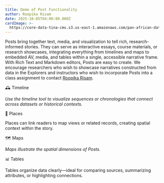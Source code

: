 ```yaml
---
title: Demo of Post Functionality
author: Roopika Risam
date: 2025-10-05T04:00:00.000Z
cardImage: >-
  https://core-data-tina-cms.s3.us-east-1.amazonaws.com/pan-african-data-content/writing-1524065_1280.jpg
---
```


Posts bring together text, media, and visualization to tell rich, research-informed stories. They can serve as interactive essays, course materials, or research showcases, integrating everything from timelines and maps to embedded AV, media, and tables within a single, accessible narrative frame. With Rich Text and Markdown editors, Posts are easy to create. We encourage researchers who wish to showcase narratives constructed from data in the Explorers and instructors who wish to incorporate Posts into a class assignment to contact [Roopika Risam](mailto\:roopika.risam@dartmouth.edu).

🕰️ Timeline

<timeline title="The Early Years of Pan-Africanism" data="{&#x22;name&#x22;:&#x22;events&#x22;,&#x22;events&#x22;:[{&#x22;name&#x22;:&#x22;Conference of the National Congress of Africans of British West Africa&#x22;,&#x22;start_date&#x22;:[-1571875200,-1571788800],&#x22;end_date&#x22;:[-1570320000,-1570233600]},{&#x22;name&#x22;:&#x22;First Pan-African Conference&#x22;,&#x22;start_date&#x22;:[-2191449600,-2191363200],&#x22;end_date&#x22;:[-2191276800,-2191190400]},{&#x22;name&#x22;:&#x22;First Pan-African Congress&#x22;,&#x22;start_date&#x22;:[-1605225600,-1605139200],&#x22;end_date&#x22;:[-1605052800,-1604966400]},{&#x22;name&#x22;:&#x22;First Universal Races Congress&#x22;,&#x22;start_date&#x22;:[-1844121600,-1844035200],&#x22;end_date&#x22;:[-1843862400,-1843776000]}],&#x22;min&#x22;:1900,&#x22;max&#x22;:1920}" />

*Use the timeline tool to visualize sequences or chronologies that connect across datasets or historical contexts.*

📍 Places

Places can link readers to map views or related records, creating spatial context within the story.

🗺️ Maps

<map data="{&#x22;data&#x22;:[{&#x22;id&#x22;:&#x22;9502548a-8f4f-4aa9-bf07-84348e2c9e14&#x22;,&#x22;name&#x22;:&#x22;Conference of the National Congress of Africans of British West Africa&#x22;,&#x22;record_id&#x22;:&#x22;2714&#x22;,&#x22;uuid&#x22;:&#x22;9502548a-8f4f-4aa9-bf07-84348e2c9e14&#x22;,&#x22;a4bfff2a-f624-4d7b-a821-a3e6f35e770d&#x22;:[{&#x22;coordinates&#x22;:[7.832208335619799,-1.1908674942275774],&#x22;event_range_facet&#x22;:[1920,1920],&#x22;geometry&#x22;:{&#x22;geometries&#x22;:[{&#x22;coordinates&#x22;:[[[-3.103611208498478,5.092778245023947],[-3.1482887640595436,4.89592488564296],[-2.426628358662128,4.746170450684769],[-2.1860013529658318,4.5625134262272615],[-2.116343379020691,4.540608727878065],[-2.0382045954465866,4.541702641723976],[-1.890992894768715,4.5770054535196785],[-1.7888855561614037,4.655049520028889],[-1.640611030161381,4.705683161227982],[-1.48592971265316,4.844434012204862],[-1.1766911298036575,4.913729330069084],[-1.0184183344244957,5.001304846643999],[-0.8073167502880096,5.0124827169185755],[-0.721375085413456,5.035833818225086],[-0.5993627384305,5.131994428963504],[-0.40014334022998815,5.203790111649893],[-0.2739350125193596,5.3142078630314975],[-0.14358602464199066,5.344038637630006],[0.08853636682033539,5.438166933231846],[0.1866592839360237,5.517259165340831],[0.33491838723421097,5.580779902485124],[0.4386179521679878,5.589258492725197],[0.7173618301749229,5.566463223200583],[0.9958059713244437,5.599665945357165],[1.0666665807366373,5.639739744426053],[1.1272861808538437,5.700248592212847],[1.1777086928486822,5.790772726630065],[1.1953948438167572,5.866848467606545],[1.2187116220593455,5.898553309199906],[1.2732939049601553,5.926547007128702],[1.1993521079421043,6.113160172739388],[1.1994379386305807,6.169120655323908],[1.0828771814703941,6.169501989913482],[1.0632578283548355,6.223399066380173],[1.0241978242993355,6.256126131950748],[1.0034677013754845,6.33547525372886],[0.8921768143773079,6.335511242409497],[0.8577486500144005,6.383073083223194],[0.7875823974609374,6.413225251990016],[0.7825629785656929,6.4330952684524085],[0.7492237910628319,6.448189418309766],[0.7124228775501251,6.529177259385943],[0.7475628331303596,6.562948285394405],[0.7413407787680626,6.584151311110739],[0.6913668662309647,6.590740288701286],[0.6733109056949615,6.613904097652342],[0.6571777537465097,6.607584198897817],[0.635397881269455,6.641511075069324],[0.6499589234590532,6.737609000539574],[0.5814408883452415,6.761493011751526],[0.56620292365551,6.788668153883694],[0.5798399448394775,6.8072863176864375],[0.5482867732644081,6.8336223083055705],[0.5321449041366577,6.828771015403867],[0.5352787300944328,6.876503156176907],[0.5584647506475449,6.887597061729827],[0.5660057812929153,6.9210552856491665],[0.5228319391608238,6.943217116591042],[0.5212407186627388,6.9710711070953035],[0.5898559838533401,6.999240246361536],[0.6035449728369713,7.022296170224015],[0.5975938215851784,7.062615082318356],[0.6141578033566475,7.099326292873958],[0.5914297699928283,7.113836024707203],[0.6337627395987511,7.206866097966742],[0.6582707539200783,7.317309124798412],[0.6441267952322961,7.401160247119027],[0.6185298040509224,7.412817272166874],[0.5686859786510468,7.392208057137419],[0.5195348337292672,7.46007923411268],[0.530058816075325,7.480823218279142],[0.5180897936224937,7.592577229986517],[0.5860388651490211,7.622082060715705],[0.5903578922152519,7.7031124065137995],[0.6271128728985788,7.704283255898009],[0.6113968044519424,7.753867278236462],[0.6310758367180825,7.767771059797803],[0.6171957403421402,7.796369152100223],[0.6274528428912164,7.867469229821613],[0.5846276879310608,8.09346603329534],[0.6139358505606651,8.185035258333976],[0.588613785803318,8.202469184707168],[0.6192898750305176,8.2158012171428],[0.6384368240833282,8.260299137318967],[0.674353949725628,8.259463005900015],[0.6880288571119308,8.280756265518665],[0.731132961809635,8.28665129926575],[0.7300399616360664,8.34088026290541],[0.7104916870594025,8.351587025807714],[0.6964929029345514,8.404740307691887],[0.6516587734222412,8.42244008980916],[0.6457337737083434,8.493518270946236],[0.5712199956178665,8.52417702073398],[0.531841479241848,8.569526807853787],[0.5118127539753914,8.56356513421768],[0.49207873642444605,8.597099077416143],[0.4695558920502662,8.595649054504564],[0.37386171519756317,8.754281078968768],[0.40091983973979956,8.756869071286523],[0.3781669959425927,8.771988087101601],[0.3800666704773903,8.792793247871403],[0.41798271238803864,8.792340311510475],[0.4277697578072548,8.779136327210066],[0.4482138901948929,8.811355209835467],[0.46904895454645157,8.79178002150769],[0.491318665444851,8.800359224330025],[0.4960018023848533,8.839736248016598],[0.5275848135352135,8.877826098043586],[0.5090668424963951,8.91765522591496],[0.5165679752826691,8.938686309329093],[0.49420170485973364,8.954029023305125],[0.456237718462944,9.04385822534353],[0.48669721931219107,9.108664796424089],[0.47676097601652145,9.144977287169485],[0.5115696787834167,9.163661243634445],[0.5336016789078712,9.209416000087076],[0.5058347806334496,9.25641302902027],[0.5557939410209656,9.311206169801332],[0.5451338365674019,9.340876304411966],[0.5670032277703285,9.405926364219207],[0.5193078517913818,9.440312000041192],[0.49996677786111837,9.437939295511281],[0.5029229074716568,9.474895271987489],[0.44870372861623764,9.499486069789052],[0.35942070186138153,9.499213259907332],[0.3375409170985222,9.45173806002652],[0.2757766842842102,9.427417043836085],[0.22923197597265244,9.463508013295227],[0.22904019802808764,9.485949808114997],[0.2697034925222397,9.478874258168876],[0.31119391322135925,9.506630965850123],[0.29708683490753174,9.52284969301055],[0.2432498708367348,9.524532727505715],[0.2400627359747887,9.574648298374676],[0.3513365238904953,9.571963108752595],[0.3836899995803833,9.591456534203987],[0.37300005555152893,9.608155508923375],[0.3823733702301979,9.644926115500594],[0.35100828856229777,9.675922778321072],[0.34480199217796326,9.717685631143405],[0.3189045935869217,9.72789784713384],[0.35739898681640625,9.846696140968735],[0.35517577081918716,9.921893424127257],[0.38732171058654785,9.937387940416794],[0.35867102444171906,9.988884744306834],[0.3610427677631378,10.030610968429418],[0.40316618978977203,10.01952000341664],[0.41468460112810135,10.032443633539753],[0.41285097599029547,10.066654887941809],[0.35307627171278,10.098680683220083],[0.3615906089544296,10.258108082618378],[0.3978349640965462,10.308433230130593],[0.3186709061264992,10.308640055002387],[0.338369719684124,10.325151300480009],[0.2903159335255623,10.37640630147809],[0.30041981488466263,10.402501067252592],[0.2859499678015709,10.421586314871872],[0.25926098227500916,10.407587327190633],[0.21769579499959948,10.42692319532959],[0.2094138041138649,10.405477185714705],[0.19035570323467255,10.404317079976826],[0.15425987541675565,10.465080294166496],[0.14266937971115112,10.526270350932089],[0.060995779931545265,10.560818325834019],[0.041286908090114594,10.601442075264307],[-0.06052304059267045,10.634395290504688],[-0.09009003639221191,10.711561513256678],[-0.07255911827087402,10.719488910345122],[-0.07258594036102295,10.769931590990595],[-0.02189788967370987,10.818700803844651],[-0.02950262278318405,10.85446611055748],[-0.006088614463806153,10.963262600673657],[0.03352627158164978,10.978806307476654],[0.02390217036008835,11.062617404267842],[-0.009324029088020323,11.11060911222456],[-0.03521908074617386,11.108176205900545],[-0.05470331758260727,11.08596525201075],[-0.09500149637460709,11.086126800690414],[-0.14300230890512466,11.105833095605497],[-0.1362307369709015,11.139510288656727],[-0.2752828225493431,11.174856473263338],[-0.28937850147485733,11.148298306661887],[-0.2722180634737015,11.124439609881707],[-0.33274613320827484,11.109296431007676],[-0.359075702726841,11.06988594130619],[-0.3724455088376999,11.123257595132834],[-0.4275665804743767,11.114344464000954],[-0.4380134493112564,11.030337198068874],[-0.4749903827905655,11.036049023016314],[-0.5014832317829132,11.017720243353137],[-0.510876327753067,10.98838971554438],[-0.527462437748909,11.000094631218548],[-0.5447918549180031,10.97471474226754],[-0.5682940408587456,10.992317516279753],[-0.593186616897583,10.923577747857363],[-0.6182220205664634,10.910502576116956],[-0.6527474150061607,10.963225076760533],[-0.6710799783468246,10.958281753328194],[-0.6539859250187875,10.987498432550025],[-0.8075635135173798,11.005831068217166],[-0.8550744876265526,10.998042585476705],[-0.8700120449066163,10.966602209872377],[-0.8934582397341727,10.962392637148202],[-0.8888374641537666,10.98014359946214],[-0.9167730063199997,10.98026307664488],[-0.9165192022919654,11.001977827265792],[-1.1150174215435982,11.003841922791569],[-1.117420345544815,10.985577952104256],[-1.3114074245095253,10.992676920271423],[-1.3827491551637647,10.996762312333152],[-1.4252454042434692,11.021033566838584],[-1.6155776381492615,11.02102797226342],[-1.6163085401058195,10.985085569843656],[-1.7499341815710068,10.972004555175555],[-1.7499341815710068,10.984202505215887],[-2.833702191710472,11.00668839760189],[-2.840803675353527,10.967128525681796],[-2.817496284842491,10.924999235221398],[-2.83798735588789,10.893119479830121],[-2.8640389814972878,10.887704833024523],[-2.895283699035645,10.764413268947626],[-2.9379871487617493,10.72189271808581],[-2.9396333545446396,10.708618005765405],[-2.9056749120354652,10.686122537252114],[-2.9411404207348824,10.614442672994018],[-2.866360098123551,10.454496113996578],[-2.77334276586771,10.422508281107302],[-2.8315074741840363,10.387841662226016],[-2.8504733741283417,10.318830052557011],[-2.757624685764313,10.253003896999754],[-2.760916426777839,10.226628817207851],[-2.7982591465115547,10.190787005036126],[-2.7904700115323067,10.069590913620697],[-2.743056602776051,9.960741439265512],[-2.761896774172783,9.883963329537645],[-2.7265191078186035,9.826362604514852],[-2.7900519222021103,9.746513527466847],[-2.787175253033638,9.697107910450793],[-2.75761429220438,9.680714428129207],[-2.74560134857893,9.641285561456515],[-2.7718236297369003,9.6000818290027],[-2.768477238714695,9.569059364056413],[-2.684108689427376,9.486391611776257],[-2.6759792491793633,9.372279957573038],[-2.718862406909466,9.3355227653688],[-2.721153013408184,9.313521841181993],[-2.7095819637179375,9.289915104317972],[-2.6858031749725337,9.287568835641007],[-2.657060958445072,9.25724758376785],[-2.7141393721103673,9.206441038376354],[-2.7350160107016563,9.158293422224864],[-2.772784866392613,9.143358953361686],[-2.7608299255371094,9.09059771263203],[-2.780180722475052,9.063156010810573],[-2.7480354532599454,9.032115948197625],[-2.663835547864437,9.019232545058388],[-2.651289850473404,8.943087324925946],[-2.6180562749505043,8.921731237805753],[-2.623229250311852,8.878309736458721],[-2.5968071445822716,8.827969169423435],[-2.63031966984272,8.794262719376784],[-2.5883062183856964,8.787884474982985],[-2.501449920237064,8.315796376603116],[-2.4948838725686078,8.206181199859975],[-2.559185139834881,8.143824312987238],[-2.6080962270498276,8.152074143642242],[-2.626841180026531,8.123750132748933],[-2.597754299640656,8.057280325030007],[-2.6046821102499966,8.030426006890101],[-2.6796163246035576,8.020386221124868],[-2.746703065931797,7.922653312554404],[-2.7814192324876785,7.95217811979558],[-2.7911952137947083,7.8626302090122495],[-2.831048145890236,7.820013173159635],[-2.9221510514616966,7.612207242539071],[-2.975304052233696,7.269923183319685],[-2.9527993127703667,7.237718227279007],[-3.023819178342819,7.141769260161738],[-3.0318932980298996,7.07180904641425],[-3.0876031145453453,7.052705213750275],[-3.2320273295044895,6.822296112247541],[-3.236115016043186,6.777575282237374],[-3.2089982181787495,6.73170224246189],[-3.260786309838295,6.623015120540945],[-3.2332681864500046,6.601251230311312],[-3.2361991703510284,6.541392277298475],[-3.170619159936905,6.297032247659689],[-3.1756912171840668,6.252820322589767],[-3.1545131653547287,6.251522189295158],[-3.1027401611208916,6.153126022447381],[-3.0738091841340065,5.985004331454381],[-3.0200332403182983,5.856884135314828],[-3.0264272913336754,5.709230191976153],[-2.9539690911769863,5.716022178957086],[-2.966526187956333,5.640948902418742],[-2.9337361827492714,5.619370525816014],[-2.858239710330963,5.657260610904324],[-2.8069639205932617,5.618422916706545],[-2.791136205196381,5.627522903417402],[-2.77522299438715,5.615435935932421],[-2.7600896358489995,5.598389632579731],[-2.7677751705050473,5.555258303059013],[-2.7489671856164932,5.4377340371898715],[-2.7242160961031914,5.387981299969157],[-2.725095190107822,5.3418130635293455],[-2.764737233519554,5.35685113737817],[-2.7768252789974213,5.346762259307474],[-2.766694240272045,5.305154524351549],[-2.785684280097485,5.286062257417242],[-2.7531812712550163,5.250691151592985],[-2.7642450481653214,5.216962101925051],[-2.7235321328043938,5.140927049949543],[-2.7570121362805367,5.101642286271783],[-2.7855652570724483,5.11763218194746],[-2.817331328988075,5.105758181383492],[-2.8332502394914627,5.121986071670393],[-2.8441953286528587,5.107924150142471],[-2.87619911134243,5.128030308743054],[-2.9486700519919395,5.126928325031686],[-2.9700003191828728,5.103333062445254],[-3.068524226546288,5.134464519892467],[-3.1083054095506673,5.124754072198712],[-3.103611208498478,5.092778245023947]]],&#x22;type&#x22;:&#x22;Polygon&#x22;}],&#x22;type&#x22;:&#x22;GeometryCollection&#x22;},&#x22;id&#x22;:&#x22;79af1e4f-91b1-4e13-afe6-f8c26143b339&#x22;,&#x22;inverse&#x22;:false,&#x22;name&#x22;:&#x22;Gold Coast (British Colony)&#x22;,&#x22;name_facet&#x22;:&#x22;Gold Coast (British Colony)&#x22;,&#x22;names&#x22;:[&#x22;Gold Coast (British Colony)&#x22;],&#x22;names_facet&#x22;:[&#x22;Gold Coast (British Colony)&#x22;],&#x22;record_id&#x22;:&#x22;9635&#x22;,&#x22;uuid&#x22;:&#x22;79af1e4f-91b1-4e13-afe6-f8c26143b339&#x22;},{&#x22;coordinates&#x22;:[7.832208335619799,-1.1908674942275774],&#x22;event_range_facet&#x22;:[1920,1965],&#x22;geometry&#x22;:{&#x22;geometries&#x22;:[{&#x22;coordinates&#x22;:[[[-3.103611208498478,5.092778245023947],[-3.1482887640595436,4.89592488564296],[-2.426628358662128,4.746170450684769],[-2.1860013529658318,4.5625134262272615],[-2.116343379020691,4.540608727878065],[-2.0382045954465866,4.541702641723976],[-1.890992894768715,4.5770054535196785],[-1.7888855561614037,4.655049520028889],[-1.640611030161381,4.705683161227982],[-1.48592971265316,4.844434012204862],[-1.1766911298036575,4.913729330069084],[-1.0184183344244957,5.001304846643999],[-0.8073167502880096,5.0124827169185755],[-0.721375085413456,5.035833818225086],[-0.5993627384305,5.131994428963504],[-0.40014334022998815,5.203790111649893],[-0.2739350125193596,5.3142078630314975],[-0.14358602464199066,5.344038637630006],[0.08853636682033539,5.438166933231846],[0.1866592839360237,5.517259165340831],[0.33491838723421097,5.580779902485124],[0.4386179521679878,5.589258492725197],[0.7173618301749229,5.566463223200583],[0.9958059713244437,5.599665945357165],[1.0666665807366373,5.639739744426053],[1.1272861808538437,5.700248592212847],[1.1777086928486822,5.790772726630065],[1.1953948438167572,5.866848467606545],[1.2187116220593455,5.898553309199906],[1.2732939049601553,5.926547007128702],[1.1993521079421043,6.113160172739388],[1.1994379386305807,6.169120655323908],[1.0828771814703941,6.169501989913482],[1.0632578283548355,6.223399066380173],[1.0241978242993355,6.256126131950748],[1.0034677013754845,6.33547525372886],[0.8921768143773079,6.335511242409497],[0.8577486500144005,6.383073083223194],[0.7875823974609374,6.413225251990016],[0.7825629785656929,6.4330952684524085],[0.7492237910628319,6.448189418309766],[0.7124228775501251,6.529177259385943],[0.7475628331303596,6.562948285394405],[0.7413407787680626,6.584151311110739],[0.6913668662309647,6.590740288701286],[0.6733109056949615,6.613904097652342],[0.6571777537465097,6.607584198897817],[0.635397881269455,6.641511075069324],[0.6499589234590532,6.737609000539574],[0.5814408883452415,6.761493011751526],[0.56620292365551,6.788668153883694],[0.5798399448394775,6.8072863176864375],[0.5482867732644081,6.8336223083055705],[0.5321449041366577,6.828771015403867],[0.5352787300944328,6.876503156176907],[0.5584647506475449,6.887597061729827],[0.5660057812929153,6.9210552856491665],[0.5228319391608238,6.943217116591042],[0.5212407186627388,6.9710711070953035],[0.5898559838533401,6.999240246361536],[0.6035449728369713,7.022296170224015],[0.5975938215851784,7.062615082318356],[0.6141578033566475,7.099326292873958],[0.5914297699928283,7.113836024707203],[0.6337627395987511,7.206866097966742],[0.6582707539200783,7.317309124798412],[0.6441267952322961,7.401160247119027],[0.6185298040509224,7.412817272166874],[0.5686859786510468,7.392208057137419],[0.5195348337292672,7.46007923411268],[0.530058816075325,7.480823218279142],[0.5180897936224937,7.592577229986517],[0.5860388651490211,7.622082060715705],[0.5903578922152519,7.7031124065137995],[0.6271128728985788,7.704283255898009],[0.6113968044519424,7.753867278236462],[0.6310758367180825,7.767771059797803],[0.6171957403421402,7.796369152100223],[0.6274528428912164,7.867469229821613],[0.5846276879310608,8.09346603329534],[0.6139358505606651,8.185035258333976],[0.588613785803318,8.202469184707168],[0.6192898750305176,8.2158012171428],[0.6384368240833282,8.260299137318967],[0.674353949725628,8.259463005900015],[0.6880288571119308,8.280756265518665],[0.731132961809635,8.28665129926575],[0.7300399616360664,8.34088026290541],[0.7104916870594025,8.351587025807714],[0.6964929029345514,8.404740307691887],[0.6516587734222412,8.42244008980916],[0.6457337737083434,8.493518270946236],[0.5712199956178665,8.52417702073398],[0.531841479241848,8.569526807853787],[0.5118127539753914,8.56356513421768],[0.49207873642444605,8.597099077416143],[0.4695558920502662,8.595649054504564],[0.37386171519756317,8.754281078968768],[0.40091983973979956,8.756869071286523],[0.3781669959425927,8.771988087101601],[0.3800666704773903,8.792793247871403],[0.41798271238803864,8.792340311510475],[0.4277697578072548,8.779136327210066],[0.4482138901948929,8.811355209835467],[0.46904895454645157,8.79178002150769],[0.491318665444851,8.800359224330025],[0.4960018023848533,8.839736248016598],[0.5275848135352135,8.877826098043586],[0.5090668424963951,8.91765522591496],[0.5165679752826691,8.938686309329093],[0.49420170485973364,8.954029023305125],[0.456237718462944,9.04385822534353],[0.48669721931219107,9.108664796424089],[0.47676097601652145,9.144977287169485],[0.5115696787834167,9.163661243634445],[0.5336016789078712,9.209416000087076],[0.5058347806334496,9.25641302902027],[0.5557939410209656,9.311206169801332],[0.5451338365674019,9.340876304411966],[0.5670032277703285,9.405926364219207],[0.5193078517913818,9.440312000041192],[0.49996677786111837,9.437939295511281],[0.5029229074716568,9.474895271987489],[0.44870372861623764,9.499486069789052],[0.35942070186138153,9.499213259907332],[0.3375409170985222,9.45173806002652],[0.2757766842842102,9.427417043836085],[0.22923197597265244,9.463508013295227],[0.22904019802808764,9.485949808114997],[0.2697034925222397,9.478874258168876],[0.31119391322135925,9.506630965850123],[0.29708683490753174,9.52284969301055],[0.2432498708367348,9.524532727505715],[0.2400627359747887,9.574648298374676],[0.3513365238904953,9.571963108752595],[0.3836899995803833,9.591456534203987],[0.37300005555152893,9.608155508923375],[0.3823733702301979,9.644926115500594],[0.35100828856229777,9.675922778321072],[0.34480199217796326,9.717685631143405],[0.3189045935869217,9.72789784713384],[0.35739898681640625,9.846696140968735],[0.35517577081918716,9.921893424127257],[0.38732171058654785,9.937387940416794],[0.35867102444171906,9.988884744306834],[0.3610427677631378,10.030610968429418],[0.40316618978977203,10.01952000341664],[0.41468460112810135,10.032443633539753],[0.41285097599029547,10.066654887941809],[0.35307627171278,10.098680683220083],[0.3615906089544296,10.258108082618378],[0.3978349640965462,10.308433230130593],[0.3186709061264992,10.308640055002387],[0.338369719684124,10.325151300480009],[0.2903159335255623,10.37640630147809],[0.30041981488466263,10.402501067252592],[0.2859499678015709,10.421586314871872],[0.25926098227500916,10.407587327190633],[0.21769579499959948,10.42692319532959],[0.2094138041138649,10.405477185714705],[0.19035570323467255,10.404317079976826],[0.15425987541675565,10.465080294166496],[0.14266937971115112,10.526270350932089],[0.060995779931545265,10.560818325834019],[0.041286908090114594,10.601442075264307],[-0.06052304059267045,10.634395290504688],[-0.09009003639221191,10.711561513256678],[-0.07255911827087402,10.719488910345122],[-0.07258594036102295,10.769931590990595],[-0.02189788967370987,10.818700803844651],[-0.02950262278318405,10.85446611055748],[-0.006088614463806153,10.963262600673657],[0.03352627158164978,10.978806307476654],[0.02390217036008835,11.062617404267842],[-0.009324029088020323,11.11060911222456],[-0.03521908074617386,11.108176205900545],[-0.05470331758260727,11.08596525201075],[-0.09500149637460709,11.086126800690414],[-0.14300230890512466,11.105833095605497],[-0.1362307369709015,11.139510288656727],[-0.2752828225493431,11.174856473263338],[-0.28937850147485733,11.148298306661887],[-0.2722180634737015,11.124439609881707],[-0.33274613320827484,11.109296431007676],[-0.359075702726841,11.06988594130619],[-0.3724455088376999,11.123257595132834],[-0.4275665804743767,11.114344464000954],[-0.4380134493112564,11.030337198068874],[-0.4749903827905655,11.036049023016314],[-0.5014832317829132,11.017720243353137],[-0.510876327753067,10.98838971554438],[-0.527462437748909,11.000094631218548],[-0.5447918549180031,10.97471474226754],[-0.5682940408587456,10.992317516279753],[-0.593186616897583,10.923577747857363],[-0.6182220205664634,10.910502576116956],[-0.6527474150061607,10.963225076760533],[-0.6710799783468246,10.958281753328194],[-0.6539859250187875,10.987498432550025],[-0.8075635135173798,11.005831068217166],[-0.8550744876265526,10.998042585476705],[-0.8700120449066163,10.966602209872377],[-0.8934582397341727,10.962392637148202],[-0.8888374641537666,10.98014359946214],[-0.9167730063199997,10.98026307664488],[-0.9165192022919654,11.001977827265792],[-1.1150174215435982,11.003841922791569],[-1.117420345544815,10.985577952104256],[-1.3114074245095253,10.992676920271423],[-1.3827491551637647,10.996762312333152],[-1.4252454042434692,11.021033566838584],[-1.6155776381492615,11.02102797226342],[-1.6163085401058195,10.985085569843656],[-1.7499341815710068,10.972004555175555],[-1.7499341815710068,10.984202505215887],[-2.833702191710472,11.00668839760189],[-2.840803675353527,10.967128525681796],[-2.817496284842491,10.924999235221398],[-2.83798735588789,10.893119479830121],[-2.8640389814972878,10.887704833024523],[-2.895283699035645,10.764413268947626],[-2.9379871487617493,10.72189271808581],[-2.9396333545446396,10.708618005765405],[-2.9056749120354652,10.686122537252114],[-2.9411404207348824,10.614442672994018],[-2.866360098123551,10.454496113996578],[-2.77334276586771,10.422508281107302],[-2.8315074741840363,10.387841662226016],[-2.8504733741283417,10.318830052557011],[-2.757624685764313,10.253003896999754],[-2.760916426777839,10.226628817207851],[-2.7982591465115547,10.190787005036126],[-2.7904700115323067,10.069590913620697],[-2.743056602776051,9.960741439265512],[-2.761896774172783,9.883963329537645],[-2.7265191078186035,9.826362604514852],[-2.7900519222021103,9.746513527466847],[-2.787175253033638,9.697107910450793],[-2.75761429220438,9.680714428129207],[-2.74560134857893,9.641285561456515],[-2.7718236297369003,9.6000818290027],[-2.768477238714695,9.569059364056413],[-2.684108689427376,9.486391611776257],[-2.6759792491793633,9.372279957573038],[-2.718862406909466,9.3355227653688],[-2.721153013408184,9.313521841181993],[-2.7095819637179375,9.289915104317972],[-2.6858031749725337,9.287568835641007],[-2.657060958445072,9.25724758376785],[-2.7141393721103673,9.206441038376354],[-2.7350160107016563,9.158293422224864],[-2.772784866392613,9.143358953361686],[-2.7608299255371094,9.09059771263203],[-2.780180722475052,9.063156010810573],[-2.7480354532599454,9.032115948197625],[-2.663835547864437,9.019232545058388],[-2.651289850473404,8.943087324925946],[-2.6180562749505043,8.921731237805753],[-2.623229250311852,8.878309736458721],[-2.5968071445822716,8.827969169423435],[-2.63031966984272,8.794262719376784],[-2.5883062183856964,8.787884474982985],[-2.501449920237064,8.315796376603116],[-2.4948838725686078,8.206181199859975],[-2.559185139834881,8.143824312987238],[-2.6080962270498276,8.152074143642242],[-2.626841180026531,8.123750132748933],[-2.597754299640656,8.057280325030007],[-2.6046821102499966,8.030426006890101],[-2.6796163246035576,8.020386221124868],[-2.746703065931797,7.922653312554404],[-2.7814192324876785,7.95217811979558],[-2.7911952137947083,7.8626302090122495],[-2.831048145890236,7.820013173159635],[-2.9221510514616966,7.612207242539071],[-2.975304052233696,7.269923183319685],[-2.9527993127703667,7.237718227279007],[-3.023819178342819,7.141769260161738],[-3.0318932980298996,7.07180904641425],[-3.0876031145453453,7.052705213750275],[-3.2320273295044895,6.822296112247541],[-3.236115016043186,6.777575282237374],[-3.2089982181787495,6.73170224246189],[-3.260786309838295,6.623015120540945],[-3.2332681864500046,6.601251230311312],[-3.2361991703510284,6.541392277298475],[-3.170619159936905,6.297032247659689],[-3.1756912171840668,6.252820322589767],[-3.1545131653547287,6.251522189295158],[-3.1027401611208916,6.153126022447381],[-3.0738091841340065,5.985004331454381],[-3.0200332403182983,5.856884135314828],[-3.0264272913336754,5.709230191976153],[-2.9539690911769863,5.716022178957086],[-2.966526187956333,5.640948902418742],[-2.9337361827492714,5.619370525816014],[-2.858239710330963,5.657260610904324],[-2.8069639205932617,5.618422916706545],[-2.791136205196381,5.627522903417402],[-2.77522299438715,5.615435935932421],[-2.7600896358489995,5.598389632579731],[-2.7677751705050473,5.555258303059013],[-2.7489671856164932,5.4377340371898715],[-2.7242160961031914,5.387981299969157],[-2.725095190107822,5.3418130635293455],[-2.764737233519554,5.35685113737817],[-2.7768252789974213,5.346762259307474],[-2.766694240272045,5.305154524351549],[-2.785684280097485,5.286062257417242],[-2.7531812712550163,5.250691151592985],[-2.7642450481653214,5.216962101925051],[-2.7235321328043938,5.140927049949543],[-2.7570121362805367,5.101642286271783],[-2.7855652570724483,5.11763218194746],[-2.817331328988075,5.105758181383492],[-2.8332502394914627,5.121986071670393],[-2.8441953286528587,5.107924150142471],[-2.87619911134243,5.128030308743054],[-2.9486700519919395,5.126928325031686],[-2.9700003191828728,5.103333062445254],[-3.068524226546288,5.134464519892467],[-3.1083054095506673,5.124754072198712],[-3.103611208498478,5.092778245023947]]],&#x22;type&#x22;:&#x22;Polygon&#x22;}],&#x22;type&#x22;:&#x22;GeometryCollection&#x22;},&#x22;id&#x22;:&#x22;f34d9664-752b-44d0-93d7-9c3b66ff7839&#x22;,&#x22;inverse&#x22;:false,&#x22;name&#x22;:&#x22;Ghana&#x22;,&#x22;name_facet&#x22;:&#x22;Ghana&#x22;,&#x22;names&#x22;:[&#x22;Ghana&#x22;],&#x22;names_facet&#x22;:[&#x22;Ghana&#x22;],&#x22;record_id&#x22;:&#x22;3309&#x22;,&#x22;uuid&#x22;:&#x22;f34d9664-752b-44d0-93d7-9c3b66ff7839&#x22;},{&#x22;coordinates&#x22;:[5.593851747683094,-0.18392528634340272],&#x22;event_range_facet&#x22;:[1920,1958],&#x22;geometry&#x22;:{&#x22;geometries&#x22;:[{&#x22;coordinates&#x22;:[[[-0.2819756045937538,5.5171910858679665],[-0.12271642684936523,5.566056782451298],[-0.05485653877258301,5.60768980131535],[-0.11420879513025284,5.646634313488793],[-0.14074623584747314,5.635973788364201],[-0.1515340805053711,5.65990038927851],[-0.21388404071331024,5.658220835018833],[-0.2368491142988205,5.6190815719340845],[-0.28262972831726074,5.585565621105974],[-0.2720407024025917,5.540599284202536],[-0.2819756045937538,5.5171910858679665]]],&#x22;type&#x22;:&#x22;Polygon&#x22;}],&#x22;type&#x22;:&#x22;GeometryCollection&#x22;},&#x22;id&#x22;:&#x22;db7fd96d-30d8-4795-ac1d-9d53a75b227d&#x22;,&#x22;inverse&#x22;:false,&#x22;name&#x22;:&#x22;Accra&#x22;,&#x22;name_facet&#x22;:&#x22;Accra&#x22;,&#x22;names&#x22;:[&#x22;Accra&#x22;],&#x22;names_facet&#x22;:[&#x22;Accra&#x22;],&#x22;record_id&#x22;:&#x22;3231&#x22;,&#x22;uuid&#x22;:&#x22;db7fd96d-30d8-4795-ac1d-9d53a75b227d&#x22;}]},{&#x22;id&#x22;:&#x22;b74bd25c-7c22-42b8-add7-e71ed6634557&#x22;,&#x22;name&#x22;:&#x22;First Pan-African Conference&#x22;,&#x22;record_id&#x22;:&#x22;2667&#x22;,&#x22;uuid&#x22;:&#x22;b74bd25c-7c22-42b8-add7-e71ed6634557&#x22;,&#x22;a4bfff2a-f624-4d7b-a821-a3e6f35e770d&#x22;:[{&#x22;coordinates&#x22;:[54.12387155772936,-2.865631640838148],&#x22;event_range_facet&#x22;:[1900,1945],&#x22;geometry&#x22;:{&#x22;geometries&#x22;:[{&#x22;coordinates&#x22;:[[[[-2.667675781249983,51.622998046875],[-2.742138671874983,51.581103515624996],[-2.978515625,51.538867187499996],[-3.293115234374994,51.390429687499996],[-3.562353515624977,51.413818359375],[-3.7626953125,51.539941406249994],[-3.890771484374994,51.591650390625],[-3.943652343749989,51.597509765625],[-4.115283203124989,51.56640625],[-4.234570312499983,51.569091796875],[-4.173681640624977,51.62734375],[-4.091015624999983,51.659912109375],[-4.276171874999989,51.68251953125],[-4.386279296874989,51.741064453125],[-4.600781249999983,51.737646484375],[-4.717626953124977,51.68369140625],[-4.902294921874983,51.626269531249996],[-5.124755859375,51.705859375],[-5.168359375,51.74072265625],[-5.167236328125,51.808056640625],[-5.200585937499994,51.861376953124996],[-5.262304687499977,51.880175781249996],[-5.183349609375,51.949658203125],[-5.088085937499983,51.995898437499996],[-4.878515624999977,52.041845703125],[-4.383154296874977,52.197314453124996],[-4.149365234374983,52.32626953125],[-4.050537109375,52.475146484374996],[-3.980322265624977,52.541748046875],[-4.048437499999977,52.5576171875],[-4.078906249999989,52.607861328125],[-4.070703125,52.658837890625],[-4.039257812499983,52.704052734375],[-4.117529296874977,52.82001953125],[-4.101464843749994,52.915478515625],[-4.3564453125,52.897412109375],[-4.583691406249983,52.81494140625],[-4.683056640624983,52.80615234375],[-4.681445312499989,52.844140625],[-4.638330078124994,52.89111328125],[-4.405078124999989,53.013818359375],[-4.328417968749989,53.105126953125],[-4.2685546875,53.14453125],[-4.111035156249983,53.2189453125],[-3.764208984374989,53.3076171875],[-3.645898437499994,53.297900390624996],[-3.326171875,53.34716796875],[-3.097558593749994,53.260302734374996],[-3.165576171874989,53.394677734375],[-3.064746093749989,53.42685546875],[-2.918554687499977,53.30537109375],[-2.864160156249994,53.292578125],[-2.74951171875,53.310205078125],[-2.9130859375,53.350244140625],[-2.969970703125,53.389208984374996],[-3.064599609374994,53.512841796875],[-3.059472656249994,53.586230468749996],[-2.925097656249989,53.732763671875],[-3.031787109374989,53.773583984375],[-3.045361328124983,53.84384765625],[-3.026757812499994,53.905908203125],[-2.899853515624983,53.960693359375],[-2.862402343749977,54.04384765625],[-2.846484374999989,54.135302734374996],[-2.867578125,54.17724609375],[-2.993505859374977,54.1705078125],[-3.109667968749989,54.126318359375],[-3.165966796874983,54.1279296875],[-3.321533203125,54.2291015625],[-3.569384765624989,54.467578125],[-3.592041015625,54.56435546875],[-3.464599609375,54.773095703125],[-3.267919921874977,54.906591796875],[-3.036230468749977,54.953076171875],[-3.43408203125,54.96376953125],[-3.550439453124994,54.947412109375],[-3.658300781249977,54.892871093749996],[-3.783251953124989,54.869921875],[-3.957910156249994,54.78095703125],[-4.132958984374994,54.779248046875],[-4.208398437499994,54.837158203125],[-4.25341796875,54.84677734375],[-4.517480468749994,54.758349609374996],[-4.818066406249983,54.846142578125],[-4.889501953124977,54.772265625],[-4.911230468749977,54.689453125],[-5.032324218749977,54.761376953125],[-5.135498046875,54.85751953125],[-5.170117187499983,54.917919921875],[-5.172705078124977,54.985888671874996],[-5.11669921875,55.012255859374996],[-5.055859374999983,54.988134765625],[-4.965185546874977,55.149462890624996],[-4.721142578124983,55.42099609375],[-4.6767578125,55.501318359375],[-4.684375,55.55390625],[-4.724169921874989,55.598291015625],[-4.891845703125,55.69912109375],[-4.871679687499977,55.87392578125],[-4.826074218749994,55.929541015625],[-4.584082031249977,55.938671875],[-4.844091796874977,56.051171875],[-4.80029296875,56.158349609375],[-4.927099609374977,56.028076171875],[-5.092822265624989,55.9873046875],[-5.114990234375,55.944628906249996],[-5.195849609374989,55.928662109375],[-5.214599609375,55.8888671875],[-5.228222656249983,55.886328125],[-5.24560546875,55.929248046874996],[-5.247314453125,56.000390625],[-5.222949218749989,56.0658203125],[-5.176416015624994,56.116992187499996],[-4.996972656249994,56.233349609375],[-5.282324218749977,56.08994140625],[-5.383447265624994,56.01923828125],[-5.418896484374983,55.975244140625],[-5.372900390624977,55.827685546874996],[-5.385839843749977,55.7701171875],[-5.556445312499989,55.389599609375],[-5.588769531249994,55.351416015625],[-5.646533203124989,55.32685546875],[-5.730664062499983,55.334130859375],[-5.768212890624994,55.362646484375],[-5.752099609374994,55.44345703125],[-5.681347656249983,55.623974609375],[-5.605029296874989,55.720751953124996],[-5.504492187499977,55.802392578125],[-5.573876953124994,55.79169921875],[-5.622851562499989,55.813134765625],[-5.609570312499983,56.0552734375],[-5.555273437499977,56.1349609375],[-5.534960937499989,56.250830078125],[-5.391943359374977,56.514794921875],[-5.329443359374977,56.555908203125],[-5.312695312499983,56.618798828125],[-5.188378906249994,56.758056640625],[-5.652441406249977,56.531982421875],[-5.864843749999977,56.561865234375],[-5.936767578125,56.605712890625],[-5.968896484374994,56.689892578125],[-6.057714843749977,56.692138671875],[-6.133691406249994,56.706689453125],[-6.132763671874983,56.718017578125],[-6.034716796874989,56.763916015625],[-5.877636718749983,56.779638671875],[-5.730615234374994,56.853076171874996],[-5.861425781249977,56.902685546875],[-5.736279296874983,56.96064453125],[-5.59130859375,57.10234375],[-5.561914062499994,57.232714843749996],[-5.656347656249977,57.33408203125],[-5.794921875,57.37880859375],[-5.818066406249983,57.436083984374996],[-5.801953124999983,57.468017578125],[-5.756738281249994,57.49921875],[-5.581787109375,57.54677734375],[-5.678759765624989,57.5716796875],[-5.714941406249977,57.60107421875],[-5.744921874999989,57.668310546875],[-5.694726562499994,57.77822265625],[-5.608349609374983,57.88134765625],[-5.349023437499994,57.878076171875],[-5.319189453124977,57.903613281249996],[-5.289794921875,57.904589843749996],[-5.1572265625,57.88134765625],[-5.413183593749977,58.069726562499994],[-5.351367187499989,58.143701171874994],[-5.35595703125,58.2119140625],[-5.33828125,58.238720703125],[-5.00830078125,58.262646484375],[-5.080615234374989,58.345166015625],[-5.090136718749989,58.384521484375],[-5.066503906249977,58.52021484375],[-5.016748046874994,58.566552734374994],[-4.924658203124977,58.58837890625],[-4.809619140624989,58.572900390624994],[-4.715429687499977,58.510009765625],[-4.491894531249983,58.56845703125],[-4.433251953124994,58.512841796874994],[-4.188623046874994,58.5572265625],[-3.453564453124983,58.61689453125],[-3.259130859374977,58.65],[-3.053076171874977,58.634814453125],[-3.056982421874977,58.588769531249994],[-3.109667968749989,58.515478515625],[-3.101123046874989,58.43369140625],[-3.112890624999977,58.40888671875],[-3.212353515624983,58.321240234375],[-3.990039062499989,57.959033203124996],[-4.035595703124983,57.852001953125],[-3.906835937499977,57.839648437499996],[-3.857128906249983,57.8185546875],[-3.887939453125,57.786914062499996],[-4.078417968749989,57.677050781249996],[-4.134521484375,57.577734375],[-3.988476562499983,57.58125],[-3.402783203124983,57.708251953125],[-3.294531249999977,57.71015625],[-3.036035156249994,57.672314453125],[-2.856298828124977,57.69228515625],[-2.244140625,57.680859375],[-2.074072265624977,57.702392578125],[-1.961523437499977,57.67666015625],[-1.867382812499983,57.612353515624996],[-1.777929687499977,57.49375],[-1.780664062499994,57.4740234375],[-1.934472656249994,57.352197265625],[-2.020312499999989,57.25888671875],[-2.089550781249983,57.1025390625],[-2.26025390625,56.863330078124996],[-2.426660156249994,56.730712890625],[-2.5009765625,56.636572265625],[-2.592675781249994,56.561572265624996],[-2.680957031249989,56.514404296875],[-2.775195312499989,56.482958984374996],[-3.047412109374989,56.449365234375],[-3.214453124999977,56.383935546875],[-3.309960937499994,56.3634765625],[-2.88515625,56.397509765624996],[-2.652734375,56.31826171875],[-2.674267578124983,56.25341796875],[-2.767578125,56.2021484375],[-2.979785156249989,56.194091796875],[-3.17822265625,56.080126953124996],[-3.362255859374983,56.027636718749996],[-3.695117187499989,56.063330078125],[-3.7890625,56.09521484375],[-3.704150390624989,56.0431640625],[-3.6078125,56.016015625],[-3.048730468749994,55.951953125],[-2.836865234374983,56.02626953125],[-2.599316406249983,56.027294921875],[-2.147070312499977,55.902978515625],[-1.830273437499983,55.671728515625],[-1.655371093749977,55.570361328124996],[-1.610156249999989,55.498095703124996],[-1.422656249999989,55.026416015624996],[-1.291748046875,54.773876953125],[-1.232421875,54.7037109375],[-1.154394531249977,54.6544921875],[-0.67138671875,54.50390625],[-0.370361328125,54.27919921875],[-0.232861328124983,54.19013671875],[-0.084375,54.11806640625],[-0.156298828124989,54.080615234374996],[-0.20556640625,54.021728515625],[-0.16875,53.941650390625],[0.115332031250006,53.60927734375],[0.036083984375011,53.64052734375],[-0.07373046875,53.64365234375],[-0.27001953125,53.736767578125],[-0.461376953124983,53.716162109375],[-0.659912109375,53.7240234375],[-0.485058593749983,53.694384765624996],[-0.293701171875,53.692333984375],[0.128320312500023,53.46826171875],[0.27099609375,53.335498046874996],[0.355761718750017,53.159960937499996],[0.298046875000011,53.081103515624996],[0.0458984375,52.905615234375],[0.27978515625,52.80869140625],[0.381933593750006,52.8251953125],[0.558789062500011,52.966943359375],[0.704492187500023,52.97724609375],[0.948535156250017,52.953369140625],[1.055566406250023,52.958984375],[1.271289062500017,52.924560546875],[1.382128906250017,52.893505859375],[1.65673828125,52.753710937499996],[1.716113281250017,52.67724609375],[1.743359375000011,52.578515625],[1.74658203125,52.468994140625],[1.647363281250023,52.278515625],[1.59140625,52.119775390625],[1.413476562500023,51.994775390625],[1.316796875000023,51.95693359375],[1.232421875,51.971240234374996],[1.227832031250017,51.94912109375],[1.273828125000023,51.902099609375],[1.2744140625,51.845361328125],[1.1884765625,51.803369140625],[1.101171875,51.785449218749996],[0.955078125,51.8078125],[0.752246093750017,51.72958984375],[0.898046875,51.689404296875],[0.927441406250011,51.646630859375],[0.890917968750017,51.571435546874994],[0.799218750000023,51.537890625],[0.507226562500023,51.50107421875],[0.424511718750011,51.465625],[0.5283203125,51.48447265625],[0.600292968750011,51.46796875],[0.6455078125,51.4046875],[0.6865234375,51.386572265625],[0.889355468750011,51.359521484374994],[1.257128906250017,51.37509765625],[1.414941406250023,51.36328125],[1.397558593750006,51.18203125],[1.365527343750017,51.15546875],[1.04443359375,51.047265625],[0.978613281250006,50.9716796875],[0.960156250000011,50.92587890625],[0.772363281250023,50.933984375],[0.684375,50.885546875],[0.532324218750006,50.853417968749994],[0.299707031250023,50.7759765625],[0.205078125,50.763037109375],[-0.203906249999989,50.814355468749994],[-0.450781249999977,50.81015625],[-0.785253906249977,50.765429687499996],[-0.871386718749989,50.772802734375],[-1.132861328124989,50.844580078125],[-1.285058593749994,50.857324218749994],[-1.416455078124983,50.896875],[-1.33447265625,50.82080078125],[-1.516748046874994,50.747460937499994],[-1.600830078125,50.732861328125],[-1.866015624999989,50.715234375],[-2.031054687499989,50.725390625],[-1.962060546874994,50.627783203125],[-2.035839843749983,50.603076171874996],[-2.350146484374989,50.63740234375],[-2.394677734374994,50.630908203124996],[-2.433447265624977,50.59921875],[-2.547753906249994,50.61630859375],[-2.776953124999977,50.70556640625],[-2.90087890625,50.722412109375],[-2.999414062499994,50.716601562499996],[-3.404589843749989,50.632421875],[-3.485449218749977,50.54794921875],[-3.52587890625,50.428173828125],[-3.584375,50.321826171874996],[-3.679785156249977,50.23994140625],[-3.793359375,50.229248046875],[-3.900195312499989,50.2859375],[-4.103417968749994,50.348535156249994],[-4.194580078125,50.393310546875],[-4.296972656249977,50.35908203125],[-4.506689453124977,50.341357421874996],[-4.727978515624983,50.290478515625],[-5.009521484375,50.1607421875],[-5.048632812499989,50.134375],[-5.118505859374977,50.038330078125],[-5.225244140624994,50.021386718749994],[-5.322851562499977,50.082958984375],[-5.433984375,50.104443359375],[-5.551220703124983,50.083398437499994],[-5.622119140624989,50.050683593749994],[-5.655175781249994,50.07724609375],[-5.65625,50.131884765624996],[-5.570654296874977,50.19697265625],[-5.34228515625,50.246142578124996],[-5.141796874999983,50.37373046875],[-5.004443359374989,50.495263671874994],[-4.956396484374977,50.52314453125],[-4.8935546875,50.53369140625],[-4.861279296874983,50.58203125],[-4.582910156249994,50.7763671875],[-4.523095703124994,50.977441406249994],[-4.296484374999977,51.027148437499996],[-4.188183593749983,51.188525390624996],[-3.842333984374989,51.230908203125],[-3.60791015625,51.228564453124996],[-3.375097656249977,51.19697265625],[-3.135986328125,51.205029296875],[-3.042041015624989,51.248583984374996],[-2.88125,51.405664062499994],[-2.590283203124983,51.60859375],[-2.433056640624983,51.74072265625],[-2.667675781249983,51.622998046875]]],[[[-4.19677734375,53.321435546875],[-4.154882812499977,53.30283203125],[-4.049365234374989,53.30576171875],[-4.084277343749989,53.264306640625],[-4.373046875,53.1341796875],[-4.418847656249994,53.178027343749996],[-4.471972656249989,53.1763671875],[-4.55322265625,53.26044921875],[-4.56787109375,53.386474609375],[-4.461718749999989,53.419287109375],[-4.315087890624994,53.417236328125],[-4.19677734375,53.321435546875]]],[[[-2.548876953124989,59.231347656249994],[-2.662060546874983,59.23017578125],[-2.603613281249977,59.289306640625],[-2.53564453125,59.304150390625],[-2.406982421875,59.29755859375],[-2.429833984374994,59.271044921875],[-2.548876953124989,59.231347656249994]]],[[[-1.042529296874989,60.5138671875],[-1.06787109375,60.502294921875],[-1.16552734375,60.60390625],[-1.093310546874989,60.72021484375],[-1.005615234375,60.71650390625],[-0.991650390624983,60.68603515625],[-1.000341796874977,60.6580078125],[-1.049023437499983,60.646923828125],[-1.035107421874983,60.592919921874994],[-1.042529296874989,60.5138671875]]],[[[-1.30810546875,60.5375],[-1.287402343749989,60.467041015625],[-1.235742187499994,60.485302734375],[-1.157763671874989,60.417724609375],[-1.052441406249983,60.444482421874994],[-1.065673828125,60.381591796875],[-1.179248046874989,60.113916015624994],[-1.199316406249977,60.006591796875],[-1.245312499999983,59.971240234375],[-1.299462890624994,59.878662109375],[-1.355859375,59.9111328125],[-1.276171874999989,60.114648437499994],[-1.290917968749994,60.153466796874994],[-1.322802734374989,60.188378906249994],[-1.481494140624989,60.173388671875],[-1.499121093749977,60.22177734375],[-1.641357421875,60.236767578125],[-1.663769531249983,60.28251953125],[-1.57666015625,60.298388671875],[-1.494433593749989,60.29248046875],[-1.374609374999977,60.332910156249994],[-1.449560546874977,60.4685546875],[-1.57177734375,60.49443359375],[-1.552636718749994,60.517431640625],[-1.498144531249977,60.529833984375],[-1.414208984374994,60.59873046875],[-1.363964843749983,60.6095703125],[-1.301708984374983,60.607666015625],[-1.30810546875,60.5375]]],[[[-0.774267578124977,60.811962890625],[-0.826171875,60.716162109375],[-0.825488281249989,60.683935546875],[-0.922265625,60.697265625],[-0.938085937499977,60.745654296875],[-0.915820312499989,60.810449218749994],[-0.864941406249983,60.805810546874994],[-0.823437499999983,60.831884765625],[-0.774267578124977,60.811962890625]]],[[[-3.164941406249994,58.794189453125],[-3.27880859375,58.78193359375],[-3.3671875,58.839746093749994],[-3.400830078124983,58.881787109375],[-3.394726562499983,58.909619140625],[-3.357421875,58.918994140625],[-3.271923828124983,58.9052734375],[-3.227636718749977,58.857177734375],[-3.211621093749983,58.81357421875],[-3.164941406249994,58.794189453125]]],[[[-2.929394531249983,58.741601562499994],[-2.975390624999989,58.75693359375],[-3.035449218749989,58.82265625],[-2.896435546874983,58.827587890625],[-2.929394531249983,58.741601562499994]]],[[[-3.057421874999989,59.029638671875],[-3.070703125,59.00498046875],[-2.817919921874989,58.981884765625],[-2.762451171875,58.955810546875],[-2.793017578124989,58.90693359375],[-2.826220703124989,58.89326171875],[-2.86376953125,58.890527343749994],[-2.994824218749983,58.939355468749994],[-3.166601562499977,58.919091796874994],[-3.223339843749983,58.93876953125],[-3.242138671874983,58.99970703125],[-3.304345703124994,58.967431640624994],[-3.331640624999977,58.971240234375],[-3.353710937499983,59.01875],[-3.346826171874994,59.064990234375],[-3.310351562499989,59.130810546875],[-3.248583984374989,59.143945312499994],[-3.156494140625,59.136328125],[-3.051123046874977,59.099023437499994],[-3.019238281249983,59.076025390625],[-3.02001953125,59.057666015625],[-3.057421874999989,59.029638671875]]],[[[-2.729394531249994,59.186767578125],[-2.815234374999989,59.1619140625],[-2.851855468749989,59.182470703125],[-2.861425781249977,59.246826171875],[-3.013476562499989,59.291455078125],[-3.052050781249989,59.323876953124994],[-2.975537109374983,59.347119140625],[-2.861621093749989,59.288330078125],[-2.815039062499977,59.2408203125],[-2.730664062499983,59.2267578125],[-2.719921874999983,59.219482421875],[-2.729394531249994,59.186767578125]]],[[[-6.607617187499983,56.585009765624996],[-6.664453125,56.579443359375],[-6.668554687499977,56.593603515625],[-6.569921874999977,56.66123046875],[-6.483691406249989,56.665771484375],[-6.607617187499983,56.585009765624996]]],[[[-5.105419921874983,55.448828125],[-5.231494140624989,55.448095703125],[-5.331494140624983,55.4810546875],[-5.392675781249977,55.618359375],[-5.370800781249983,55.666943359375],[-5.318115234375,55.7091796875],[-5.251611328124994,55.716943359375],[-5.185449218749994,55.690966796874996],[-5.10498046875,55.573974609375],[-5.0947265625,55.4943359375],[-5.105419921874983,55.448828125]]],[[[-5.777880859374989,56.3443359375],[-6.176171875,56.288720703125],[-6.313427734374983,56.29365234375],[-6.325830078124994,56.320947265625],[-6.298486328124994,56.339160156249996],[-6.184863281249989,56.356884765625],[-6.138867187499983,56.490625],[-6.310644531249977,56.5521484375],[-6.319677734374977,56.56943359375],[-6.286328124999983,56.611865234374996],[-6.182080078124983,56.64296875],[-6.102734374999983,56.645654296875],[-6.029589843749989,56.609814453125],[-5.946679687499994,56.534521484375],[-5.836035156249977,56.52255859375],[-5.760839843749977,56.490673828125],[-5.777880859374989,56.3443359375]]],[[[-6.12890625,55.93056640625],[-6.0576171875,55.722509765625],[-6.055322265624994,55.6953125],[-6.08837890625,55.657519531249996],[-6.253173828125,55.607226562499996],[-6.305078125,55.60693359375],[-6.27001953125,55.6703125],[-6.302050781249989,55.728369140625],[-6.286425781249989,55.772509765624996],[-6.3017578125,55.780615234375],[-6.491357421874994,55.697314453124996],[-6.462841796874983,55.808251953125],[-6.413183593749977,55.854638671875],[-6.344140625,55.87373046875],[-6.311279296875,55.856494140624996],[-6.12890625,55.93056640625]]],[[[-5.970068359374977,55.81455078125],[-6.041552734374989,55.806787109375],[-6.070703125,55.84765625],[-6.071972656249983,55.893115234374996],[-6.041308593749989,55.925634765625],[-5.911767578124994,55.974755859375],[-5.970312499999977,55.9921875],[-5.939062499999977,56.045263671875],[-5.799609374999989,56.1087890625],[-5.725146484374989,56.1185546875],[-5.797216796874977,56.005615234375],[-5.970068359374977,55.81455078125]]],[[[-6.198681640624983,58.36328125],[-6.325830078124994,58.188867187499994],[-6.375585937499977,58.1845703125],[-6.419287109374977,58.140966796875],[-6.554589843749994,58.09287109375],[-6.4365234375,58.09189453125],[-6.403369140624989,58.07587890625],[-6.402441406249977,58.041357421875],[-6.425195312499994,58.0212890625],[-6.578125,57.941357421875],[-6.683300781249983,57.91103515625],[-6.796582031249983,57.8275390625],[-6.853759765625,57.826513671875],[-6.956933593749994,57.750048828124996],[-7.01318359375,57.761767578124996],[-7.083447265624983,57.813769531249996],[-6.955957031249994,57.864892578125],[-6.944140624999989,57.89365234375],[-6.856835937499994,57.92353515625],[-7.057080078124983,58.003173828125],[-6.985302734374983,58.05048828125],[-7.076904296875,58.079003906249994],[-7.088476562499977,58.095361328124994],[-7.085253906249989,58.182177734375],[-7.028417968749977,58.222314453124994],[-6.949560546874977,58.217675781249994],[-6.88623046875,58.182568359375],[-6.812304687499989,58.19609375],[-6.726464843749994,58.189404296875],[-6.787744140624994,58.28388671875],[-6.776464843749977,58.301513671875],[-6.237451171874994,58.502832031249994],[-6.194238281249994,58.435107421875],[-6.198681640624983,58.36328125]]],[[[-6.279052734375,56.964697265625],[-6.346240234374989,56.954296875],[-6.4326171875,57.017919921875],[-6.322363281249977,57.050537109375],[-6.261279296874989,57.009521484375],[-6.279052734375,56.964697265625]]],[[[-6.144726562499983,57.50498046875],[-6.163769531249983,57.408837890625],[-6.135546874999989,57.314257812499996],[-6.067626953125,57.283544921875],[-5.880273437499994,57.263232421874996],[-5.706005859374983,57.2689453125],[-5.672460937499977,57.252685546875],[-5.668652343749983,57.226904296875],[-5.913769531249983,57.062646484375],[-5.9873046875,57.04443359375],[-6.014746093749977,57.051953125],[-6.034375,57.201220703124996],[-6.162744140624994,57.18212890625],[-6.26611328125,57.184326171875],[-6.322705078124983,57.202490234375],[-6.442431640624989,57.327490234375],[-6.675439453124994,57.362890625],[-6.761132812499994,57.4423828125],[-6.704199218749977,57.495751953125],[-6.643457031249994,57.4826171875],[-6.5830078125,57.507128906249996],[-6.616796874999977,57.5626953125],[-6.378515624999977,57.603320312499996],[-6.357666015625,57.666796875],[-6.305957031249989,57.67197265625],[-6.246923828124977,57.651220703125],[-6.166064453124989,57.585302734375],[-6.144726562499983,57.50498046875]]],[[[-7.20556640625,57.682958984375],[-7.0927734375,57.62666015625],[-7.1826171875,57.53330078125],[-7.320556640625,57.533740234374996],[-7.514746093749977,57.601953125],[-7.499414062499994,57.636328125],[-7.470312499999977,57.6525390625],[-7.271191406249983,57.657470703125],[-7.20556640625,57.682958984375]]],[[[-7.249853515624977,57.11533203125],[-7.347412109375,57.11513671875],[-7.381494140624994,57.130664062499996],[-7.42236328125,57.229345703125],[-7.410546875,57.381103515625],[-7.267138671874989,57.37177734375],[-7.249853515624977,57.11533203125]]],[[[-7.416894531249994,56.9654296875],[-7.504785156249994,56.95166015625],[-7.54296875,56.97236328125],[-7.52294921875,57.006787109375],[-7.45546875,57.0189453125],[-7.406689453124983,57.000292968749996],[-7.39892578125,56.983349609375],[-7.416894531249994,56.9654296875]]],[[[-6.218017578125,54.088720703125],[-6.303662109374983,54.094873046875],[-6.402587890625,54.06064453125],[-6.649804687499994,54.058642578124996],[-6.664208984374994,54.084765625],[-6.646875,54.163427734375],[-6.669531249999977,54.184716796875],[-6.7666015625,54.195605468749996],[-6.802587890624977,54.21435546875],[-6.858349609374983,54.26865234375],[-6.877246093749989,54.3291015625],[-7.007714843749994,54.406689453125],[-7.049707031249994,54.408251953124996],[-7.202587890624983,54.301806640624996],[-7.155468749999983,54.239501953125],[-7.324511718749989,54.133447265625],[-7.355175781249983,54.121240234375],[-7.409423828125,54.1373046875],[-7.606542968749977,54.143847656249996],[-7.678759765624989,54.186669921875],[-7.854931640624983,54.215283203125],[-7.884472656249983,54.2837890625],[-8.118261718749977,54.4142578125],[-8.144824218749989,54.453515625],[-8.044335937499994,54.512451171875],[-7.793798828124977,54.571240234375],[-7.75439453125,54.594921875],[-7.746289062499983,54.6158203125],[-7.886132812499994,54.666064453124996],[-7.910595703124983,54.69833984375],[-7.872949218749994,54.71787109375],[-7.7375,54.71044921875],[-7.550390624999977,54.76796875],[-7.451269531249977,54.877099609375],[-7.401416015624989,55.0033203125],[-7.376904296874983,55.027685546875],[-7.218652343749994,55.0919921875],[-7.178613281249994,55.056884765625],[-7.100634765624989,55.048291015625],[-7.03076171875,55.080615234374996],[-6.947167968749994,55.18251953125],[-6.698828124999977,55.19345703125],[-6.475048828124983,55.241015625],[-6.129150390625,55.2173828125],[-6.035791015624994,55.14453125],[-5.985742187499994,55.0296875],[-5.869189453124989,54.9162109375],[-5.716845703124989,54.81748046875],[-5.710742187499989,54.757080078125],[-5.879101562499983,54.684375],[-5.878613281249983,54.64130859375],[-5.738623046874977,54.673046875],[-5.58251953125,54.663427734375],[-5.527929687499977,54.61962890625],[-5.470410156249983,54.5001953125],[-5.48388671875,54.441650390625],[-5.52587890625,54.460205078125],[-5.568554687499983,54.51259765625],[-5.671093749999983,54.549755859375],[-5.646093749999977,54.477880859375],[-5.655957031249983,54.38173828125],[-5.557812499999983,54.37099609375],[-5.606787109374977,54.27255859375],[-5.826171875,54.23583984375],[-5.937744140625,54.0890625],[-6.01904296875,54.05126953125],[-6.11953125,54.058886718749996],[-6.218017578125,54.088720703125]]],[[[-1.065576171874994,50.690234375],[-1.149365234374983,50.655712890625],[-1.196093749999989,50.59921875],[-1.25146484375,50.588818359375],[-1.306298828124994,50.588525390624994],[-1.515332031249983,50.669775390625],[-1.563427734374983,50.66611328125],[-1.515673828124989,50.7033203125],[-1.385839843749977,50.733544921874994],[-1.312792968749989,50.773486328124996],[-1.144238281249983,50.734716796875],[-1.065576171874994,50.690234375]]]],&#x22;type&#x22;:&#x22;MultiPolygon&#x22;}],&#x22;type&#x22;:&#x22;GeometryCollection&#x22;},&#x22;id&#x22;:&#x22;b2ab0c70-3f0a-48ea-91d8-af55e3ef54b1&#x22;,&#x22;inverse&#x22;:false,&#x22;name&#x22;:&#x22;United Kingdom&#x22;,&#x22;name_facet&#x22;:&#x22;United Kingdom&#x22;,&#x22;names&#x22;:[&#x22;United Kingdom&#x22;],&#x22;names_facet&#x22;:[&#x22;United Kingdom&#x22;],&#x22;record_id&#x22;:&#x22;9648&#x22;,&#x22;uuid&#x22;:&#x22;b2ab0c70-3f0a-48ea-91d8-af55e3ef54b1&#x22;},{&#x22;coordinates&#x22;:[51.500498042674415,-0.1094165101063984],&#x22;event_range_facet&#x22;:[1900,1944],&#x22;geometry&#x22;:{&#x22;geometries&#x22;:[{&#x22;coordinates&#x22;:[[[-0.21199375391006467,51.33332758354764],[-0.19734453409910202,51.343596656904886],[-0.16310211271047592,51.33026618885761],[-0.15534415841102597,51.30127650724709],[-0.12431971728801729,51.286760118151776],[-0.03791872411966324,51.33870537290141],[0.0022657960653305054,51.329138486624664],[0.014981813728809357,51.29178735589359],[0.032881200313568115,51.30752159318801],[0.04236884415149688,51.292674236368214],[0.08566539734601974,51.293085592134524],[0.08500054478645326,51.31602342902719],[0.15159275382757187,51.36837869029945],[0.15584874898195267,51.430876622790464],[0.20335637032985687,51.4543232211981],[0.22367544472217563,51.48227258227768],[0.210525244474411,51.490242652793825],[0.24189099669456482,51.507959506263056],[0.23714784532785413,51.519333532846495],[0.3338736668229103,51.542492401703676],[0.3130067512392998,51.565816433278584],[0.2902616187930107,51.56429770422072],[0.25398239493370056,51.60159619294119],[0.26407789438962936,51.60887494287322],[0.22406000643968585,51.63173455849558],[0.07280521094799042,51.60468608204777],[0.02179261296987534,51.6288315328269],[0.02269282937049866,51.6411141674579],[-0.012286193668842316,51.64622755215755],[-0.011092275381088257,51.68086694417783],[-0.08540019392967223,51.69014286048987],[-0.16351819038391113,51.68811157136708],[-0.2573569491505623,51.64182887342068],[-0.3166964650154114,51.64053199107338],[-0.39948720484972,51.613404024782206],[-0.45715201646089554,51.61229121129009],[-0.49947693943977356,51.630287127167506],[-0.49957651644945145,51.5921811262547],[-0.47661714255809784,51.55802925785648],[-0.49550827592611313,51.538543702452046],[-0.4831942543387413,51.50664648635476],[-0.5102963000535965,51.467504593734404],[-0.3172949329018593,51.393355266351236],[-0.3073888644576073,51.37838501928923],[-0.3305339813232422,51.3484212461505],[-0.3283144533634186,51.32646398475534],[-0.26099536567926407,51.379600657047334],[-0.24505198001861575,51.38006041040879],[-0.2178027480840683,51.34563268797284],[-0.22984787821769712,51.33652408654603],[-0.21199375391006467,51.33332758354764]],[[-0.085187628865242,51.50769051972917],[-0.11382959783077241,51.51825638538648],[-0.07855486124753952,51.52151028185107],[-0.0728018581867218,51.51028787414116],[-0.085187628865242,51.50769051972917]]],&#x22;type&#x22;:&#x22;Polygon&#x22;}],&#x22;type&#x22;:&#x22;GeometryCollection&#x22;},&#x22;id&#x22;:&#x22;93fb93ad-f7b8-45ce-a185-60be36c60004&#x22;,&#x22;inverse&#x22;:false,&#x22;name&#x22;:&#x22;London&#x22;,&#x22;name_facet&#x22;:&#x22;London&#x22;,&#x22;names&#x22;:[&#x22;London&#x22;],&#x22;names_facet&#x22;:[&#x22;London&#x22;],&#x22;record_id&#x22;:&#x22;3359&#x22;,&#x22;uuid&#x22;:&#x22;93fb93ad-f7b8-45ce-a185-60be36c60004&#x22;}]},{&#x22;id&#x22;:&#x22;a52d530f-90be-4d2b-b3a3-e0e755a1bbcd&#x22;,&#x22;name&#x22;:&#x22;First Pan-African Congress&#x22;,&#x22;record_id&#x22;:&#x22;2669&#x22;,&#x22;uuid&#x22;:&#x22;a52d530f-90be-4d2b-b3a3-e0e755a1bbcd&#x22;,&#x22;a4bfff2a-f624-4d7b-a821-a3e6f35e770d&#x22;:[{&#x22;coordinates&#x22;:[20.676626860674634,-8.708073029428393],&#x22;event_range_facet&#x22;:[1919,1956],&#x22;geometry&#x22;:{&#x22;geometries&#x22;:[{&#x22;coordinates&#x22;:[[[[7.452434934675694,43.742195117675145],[7.532991394400597,43.536830968855035],[7.631015740334988,43.578590626935934],[7.610318139195442,43.65593511569642],[7.538850009441376,43.74382477164768],[7.495497465133667,43.86435044381962],[7.51179188489914,43.885621628846444],[7.561560943722726,43.89898848469707],[7.5693366676568985,43.94756329310253],[7.652633339166642,43.97386010784684],[7.670522332191467,43.99840564887452],[7.662526667118073,44.028836701890974],[7.702676989138127,44.04314479085216],[7.718044035136701,44.084297005634895],[7.666425928473473,44.13075114793832],[7.684483900666237,44.17396148965704],[7.631090506911279,44.175622146660956],[7.619864121079445,44.1495148933898],[7.564198896288872,44.15551100860333],[7.429773956537247,44.13022605746669],[7.425865978002549,44.112317245316135],[7.393017970025539,44.12527861933389],[7.358389645814896,44.11603649978397],[7.344627901911736,44.14520686930754],[7.280289754271506,44.140961328417866],[7.241769544780254,44.17297748142701],[7.218852415680885,44.16865000696966],[7.188329882919788,44.20076194298807],[7.008513920009137,44.235241811293676],[6.996078193187714,44.280084925805404],[6.9576008990407,44.29529836167952],[6.960154697299004,44.311448303681914],[6.921861469745636,44.35165723806043],[6.887344792485237,44.36142381296251],[6.892942227423191,44.42097230760552],[6.948076710104942,44.429701161158924],[6.876698099076748,44.481269235443825],[6.854506507515907,44.52886078265153],[6.8800099566578865,44.555299908424715],[6.9343310594558725,44.574372226117866],[6.9501983374357215,44.6198938993187],[6.967949867248534,44.619547387804964],[6.947928182780743,44.65385964510618],[6.962949559092521,44.67822414108978],[7.023729085922241,44.69129863221586],[7.077128514647484,44.680919709107954],[7.065778411924838,44.71360412491462],[7.028444409370422,44.72968454972167],[7.021591030061245,44.77139928422174],[7.000079043209553,44.7890467243653],[7.02507957816124,44.823112858502235],[6.931652873754501,44.864162000058485],[6.9067998602986345,44.84328224279054],[6.863571032881737,44.85049812828209],[6.751205921173096,44.906146004361176],[6.760766319930553,44.93355279263669],[6.743807718157768,44.93676310990118],[6.7653267458081245,44.96212509189691],[6.737893782556058,44.989338713228314],[6.748264878988266,45.016165420743356],[6.673404760658742,45.01976429120695],[6.663238517940044,45.07212126931955],[6.627320721745491,45.105668223402574],[6.680421084165573,45.14029707798721],[6.740149520337582,45.1366710244561],[6.768244318664074,45.15976507935316],[6.847796291112899,45.127325518577905],[6.892373263835907,45.13683563506534],[6.891597434878348,45.167020873210966],[6.947247236967087,45.17042588187182],[6.965770572423935,45.2078758103653],[7.047216854989529,45.22572821257747],[7.079945504665376,45.212956317368416],[7.1374815702438354,45.2563721242323],[7.109394818544388,45.327709580544465],[7.134699784219264,45.331186051643385],[7.1336812153458595,45.34721456283803],[7.163893952965736,45.36070612101666],[7.162723168730736,45.38150437792151],[7.185908518731593,45.40390019463685],[7.114586904644967,45.43307905941926],[7.103618681430817,45.468021500452274],[7.048616632819176,45.47244720834523],[7.052729465067387,45.495689928091494],[6.999842673540115,45.50499579787117],[6.9952574372291565,45.57570346964161],[6.977991722524166,45.588214614453264],[7.00096819549799,45.639770966814794],[6.970197558403015,45.65422612136439],[6.916133277118206,45.65117616059073],[6.90323319286108,45.68061655222851],[6.857138425111771,45.68499180868862],[6.808631680905818,45.725069002202105],[6.817019283771515,45.74005178718407],[6.801531873643398,45.781432819459994],[6.818244382739067,45.83593828143335],[6.9416142627596855,45.84764117795761],[6.99907086789608,45.873518946076274],[7.007676735520362,45.90379854710526],[7.045288346707821,45.922372274336844],[7.036960422992707,45.95520631519713],[7.008969895541667,45.96917229093589],[7.023655325174332,45.978129320469634],[7.010296583175659,45.9971029975236],[6.985170990228653,46.00444816942523],[6.937506124377252,46.06427038014831],[6.889696419239045,46.04196789726736],[6.872066594660282,46.05100552396286],[6.9000081717968,46.12394046156096],[6.796468533575534,46.13894552543656],[6.791707277297974,46.162812993942396],[6.812557093799115,46.18142057274293],[6.803842596709728,46.20486842641417],[6.864933595061301,46.28019072049503],[6.771100535988808,46.35381592174292],[6.805437169969082,46.37841027694034],[6.821083165705204,46.4271525679797],[6.681877523660661,46.45433699406659],[6.519123762845993,46.45637260573029],[6.4256377145648,46.4158118776704],[6.335207372903823,46.40372160418309],[6.252974197268485,46.36042594015801],[6.219564266502857,46.31188388063404],[6.248919703066349,46.30182447733179],[6.237589716911316,46.277551595927555],[6.260158494114875,46.25167732147205],[6.294901482760905,46.264602773410004],[6.310287639498711,46.24397364045557],[6.276979967951775,46.21552051397475],[6.188417784869671,46.181583068781244],[6.174222193658352,46.15780781282932],[6.130549795925617,46.14040492032509],[6.052299365401268,46.1513872403798],[6.035403795540333,46.13433221720425],[5.994111523032188,46.14456846679764],[5.957381017506123,46.12855022541987],[5.99492322653532,46.18186465006478],[5.963715389370918,46.19702148351405],[6.033657006919384,46.238554957800304],[6.101449504494667,46.23764614909384],[6.124466881155969,46.251253514982345],[6.1023517325520515,46.28494286335265],[6.17002721875906,46.367117520465605],[6.063857674598693,46.4163952869429],[6.086407341063023,46.44393392992102],[6.0727300867438325,46.46544058166675],[6.156658753752708,46.54529808038278],[6.110526435077191,46.57647822118426],[6.279083490371705,46.68999475336674],[6.452399790287018,46.77398262738538],[6.4584749937057495,46.788547956833355],[6.431076228618623,46.81235850950249],[6.460191942751408,46.85129402207621],[6.464545838534833,46.89027831550576],[6.432655043900014,46.92868432802207],[6.496502682566643,46.974109586262],[6.618170365691185,46.99162672680935],[6.719177328050137,47.05117917270737],[6.6915126889944085,47.06667031680984],[6.702563054859638,47.08198436069543],[6.849927641451359,47.156374941142396],[6.858814135193826,47.16526115812223],[6.840975768864156,47.17119959603945],[6.955460831522942,47.242992677946404],[6.940792836248875,47.28637235832928],[6.996387988328934,47.29569977789461],[7.015783041715622,47.31329041140224],[7.00998343527317,47.324515327810296],[7.056983783841133,47.33436840484692],[7.049888335168361,47.361396920257896],[7.015477269887924,47.37291518973362],[6.879325658082962,47.35257967899722],[6.913201287388802,47.404597147453195],[6.93841002881527,47.40608640597731],[6.940272152423859,47.4333274349437],[7.002125903964043,47.45415776839078],[6.982967220246792,47.49455117428057],[7.200984880328178,47.49428091998452],[7.170217931270599,47.442979473358534],[7.230874747037888,47.43939548597962],[7.246518060564995,47.42034217229953],[7.3302123695611945,47.44175838265098],[7.385598979890347,47.43181422520199],[7.455824576318264,47.47070092046758],[7.420814037322998,47.48037646512081],[7.433141469955444,47.49717911524338],[7.487620487809181,47.482134804490165],[7.511181682348251,47.49699744473579],[7.497868873178959,47.52124920031486],[7.522195503115653,47.514201253455404],[7.53123689442873,47.52816444297436],[7.499192208051682,47.54010548897802],[7.584652416408063,47.57552825524866],[7.592112980782987,47.60331653399352],[7.522779889404775,47.66198700177726],[7.5117459520697585,47.69777524270104],[7.548411414027214,47.731941470201406],[7.52981700003147,47.78091990650415],[7.562883272767067,47.84309980413265],[7.556578069925309,47.878036436363594],[7.62189656496048,47.9724993137956],[7.568900808691979,48.034570452530126],[7.578076645731926,48.121948164342996],[7.6665372401475915,48.22156019015835],[7.693542055785657,48.30163646283788],[7.744268327951432,48.326749113887956],[7.73259937763214,48.39567717067052],[7.767986096441745,48.48924150769484],[7.804729677736759,48.5125879520316],[7.80077274888754,48.58523005509067],[7.839390859007835,48.64097159338107],[7.963227778673173,48.72148567573953],[7.9723744466900826,48.75817318196541],[8.012665919959545,48.76031311932016],[8.030399344861507,48.7872538957152],[8.088999576866627,48.80356220360313],[8.143763579428196,48.899892604100295],[8.195366598665714,48.95687011780466],[8.232848793268204,48.96608458165708],[8.088005483150482,48.989700384139745],[8.049551993608475,49.01445705263797],[7.97503586858511,49.02656443238307],[7.933976277709007,49.05792270854776],[7.867339476943016,49.03296212904615],[7.79443435370922,49.06575128009444],[7.757287770509721,49.045315095428236],[7.631560228765011,49.0549150756334],[7.629521414637565,49.07356939378153],[7.528756856918335,49.09705169848918],[7.489447072148323,49.13649996258654],[7.505979873239993,49.150973468374],[7.493975311517716,49.16940625533929],[7.43337918072939,49.16527854394941],[7.445790097117425,49.18426680502789],[7.365324832499028,49.172040892085576],[7.362681180238725,49.14326141504436],[7.3257867246866235,49.143323704031125],[7.293555289506912,49.114989270253815],[7.244965061545372,49.13001533135326],[7.157450281083583,49.12082680636827],[7.126155272126198,49.14195661823628],[7.103809453547001,49.13849168848755],[7.113255187869072,49.151938130742295],[7.1020060032606125,49.155763920828925],[7.080358564853668,49.14896250688887],[7.08954244852066,49.13034353198624],[7.0520347729325294,49.11294656284689],[7.027755752205849,49.170283533265604],[7.035031244158745,49.19143630487237],[6.959594450891018,49.20311809776415],[6.938229650259018,49.22244789999713],[6.837838590145111,49.21334769715756],[6.861943267285824,49.17892351759932],[6.834175027906895,49.151281793964856],[6.782584078609943,49.168204302347206],[6.738556623458862,49.16367221899503],[6.7112889513373375,49.188365323187725],[6.731512472033501,49.20596100938398],[6.723177507519722,49.219011595402556],[6.695771366357804,49.21523099016082],[6.690065637230873,49.24965441510232],[6.661582589149474,49.25804859108345],[6.670321561396122,49.28026510400153],[6.615378521382809,49.301625975750746],[6.565773077309132,49.34783141208659],[6.602299734950065,49.367110691155546],[6.540733985602857,49.401101795014704],[6.557331830263138,49.41939378368846],[6.541633866727352,49.43255191081505],[6.428026892244816,49.476947664878935],[6.368852332234382,49.45986766248431],[6.334024183452129,49.466940059254995],[6.240651123225689,49.51493741571658],[6.174974218010902,49.51030718651234],[6.153890378773212,49.50163308928085],[6.159436851739884,49.49177012629412],[6.128038242459298,49.49392001354672],[6.100774928927422,49.4528901447145],[6.058107353746892,49.466440213615556],[6.041773036122322,49.44785885492126],[5.980314239859581,49.451870109499104],[5.972989797592163,49.49053006532227],[5.943153910338879,49.50023171285588],[5.866262353956699,49.499912064507754],[5.836057662963867,49.51996203545307],[5.837075896561147,49.54258318780825],[5.817159488797188,49.537018034487446],[5.774427205324173,49.5632297864388],[5.7471538335084915,49.53946226330354],[5.6426385417580605,49.55044411873656],[5.611051172018051,49.505967826374494],[5.556546337902546,49.52923023790985],[5.465122573077678,49.49879894034081],[5.447501130402088,49.517918206762346],[5.465374700725079,49.538911593615],[5.441405475139618,49.55242764228017],[5.457082986831666,49.56698914107029],[5.43766412883997,49.569938492225006],[5.428423918783665,49.59607868525915],[5.352138541638851,49.630985703173735],[5.312106572091579,49.61165301727818],[5.305008441209793,49.63029490907818],[5.332168489694596,49.65449183509517],[5.268511287868023,49.69657059522552],[5.242752358317375,49.685367613608854],[5.164175033569336,49.69345214334665],[5.166035816073417,49.71175075194359],[5.125822797417641,49.71249480633381],[5.094389319419861,49.76345640946494],[5.008554272353648,49.78205986991926],[4.994275197386742,49.800899859683355],[4.906167313456535,49.78557202325539],[4.851996414363384,49.793047922840984],[4.876392781734467,49.81925705125526],[4.847534894943237,49.868087070275315],[4.8625026270747185,49.86689871028197],[4.890130385756493,49.908934905800656],[4.848966188728809,49.948240801982],[4.791170954704285,49.95800262702554],[4.790333770215511,49.96982905862782],[4.841488860547543,50.039665060687334],[4.819383770227432,50.065927051998415],[4.838132746517657,50.06724006483061],[4.84968401491642,50.1011591131678],[4.872417077422142,50.087783893019974],[4.867057353258133,50.11881079405046],[4.8971108347177505,50.13791876450862],[4.877618886530399,50.15373545885428],[4.832433387637138,50.153165749043026],[4.824962094426156,50.16922501108425],[4.679763726890087,50.06805010759729],[4.700039885938168,50.0530050542351],[4.6847013384103775,50.0271271391058],[4.69340980052948,49.995412170068114],[4.581789672374725,49.98357520994155],[4.523602165281773,49.95027543378645],[4.445508643984795,49.93721549074404],[4.309526681900024,49.96955604931388],[4.197495169937611,49.95460416082126],[4.197343289852142,49.96752352608033],[4.140545502305032,49.978997907951126],[4.163097180426121,49.99498907907709],[4.135758094489574,50.019792774798816],[4.162220768630505,50.049264959452465],[4.194221198558807,50.04943030221281],[4.2308323457837105,50.073548739753626],[4.196669049561024,50.10641977700057],[4.199507497251034,50.134150691456306],[4.127122052013874,50.135638701008226],[4.155272841453552,50.16299937967587],[4.1504160314798355,50.213573432050296],[4.220129661262035,50.25166981175468],[4.208050332963467,50.27297988743555],[4.1626157239079475,50.28895517035421],[4.149218425154687,50.275590024250874],[4.167558364570141,50.25952623200338],[4.135515354573727,50.25740780565259],[4.118143022060394,50.30314768496937],[4.078800044953824,50.30977600443705],[4.024178870022297,50.359171907715016],[3.900940418243408,50.32695621045705],[3.845782466232776,50.35323033067763],[3.7471348419785504,50.3509917787416],[3.7319035828113556,50.31148165043948],[3.709999993443489,50.319471207055216],[3.7201970815658574,50.305011819205916],[3.7099359557032585,50.30316481692049],[3.657262735068798,50.36858116301155],[3.67493748664856,50.40233552013522],[3.6628323420882225,50.455779496824206],[3.6075218394398694,50.497224079110715],[3.5006777197122574,50.48672106810737],[3.5199232399463654,50.5236170837589],[3.4743887186050415,50.5336790671885],[3.4489050507545476,50.50658760217902],[3.3763268217444415,50.4911317169916],[3.2884472608566284,50.52586688311512],[3.279558084905148,50.59591395922562],[3.2400699332356453,50.65862630831814],[3.2652280479669575,50.677041402420315],[3.252792321145535,50.689751248521674],[3.2610377669334416,50.70130905665851],[3.204937018454075,50.712020544449736],[3.150375857949257,50.79010013935669],[3.1123458221554756,50.79450317715854],[3.0882149934768677,50.773086847203544],[3.0554615333676343,50.78053474007051],[2.9514508321881294,50.752079224654636],[2.9057131335139275,50.692366079952876],[2.8480999544262886,50.72301379312276],[2.7901189774274826,50.725758571837986],[2.7830399572849274,50.75152070522909],[2.730429098010063,50.78806262703846],[2.724107801914215,50.81058478101936],[2.6693880558013916,50.822743963547104],[2.6351023837924004,50.81290582134758],[2.6167188584804535,50.847919698183205],[2.5990156084299088,50.84903464007798],[2.6128893345594406,50.86745812176543],[2.6079989969730377,50.91010020295498],[2.590242773294449,50.918943899933446],[2.6329264417290688,50.94618630103083],[2.6070092618465424,50.99119067111518],[2.57397249341011,51.00328653149404],[2.5594184920191765,51.07071556879465],[2.3695646971464157,51.30505124492585],[2.2423532232642174,51.29445444520856],[1.969047524034977,51.20314470370495],[1.8900333344936373,51.20088470490445],[1.7239439114928246,51.098580656996035],[1.5466941520571709,51.037750152741594],[1.3555830717086792,50.949138930229275],[1.2814166396856308,50.895527912511135],[1.242468282580376,50.724183081721876],[1.251421496272087,50.49133222033566],[1.2189097702503204,50.40806603403129],[1.2189778313040733,50.34612988115023],[1.1833849176764488,50.29555184076547],[1.164391189813614,50.2212567955738],[0.9858134016394616,50.12604168766217],[0.47037698328495026,50.04185344501035],[0.013600476086139679,49.87280931832252],[-0.10558616369962694,49.80451343070258],[-0.1552777737379074,49.75719475448683],[-0.24329479783773425,49.53632895483479],[-0.5003855377435684,49.560816540519454],[-0.7218018919229507,49.55185863005741],[-0.8597237616777421,49.58917209191226],[-0.9128663688898088,49.64673058891021],[-0.9620443359017373,49.7576719171158],[-1.0091224685311317,49.81425200196972],[-1.103116124868393,49.87117096470306],[-1.2205777689814568,49.90655822373273],[-1.3891053199768066,49.922153615558614],[-1.6722597554326057,49.88762371685129],[-1.8915461003780365,49.93271082439364],[-2.0546643063426018,49.92014326854662],[-2.065829671919346,49.68100431975924],[-2.138882651925087,49.53988869625464],[-2.0988795161247253,49.459609205186965],[-1.9938750565052035,49.36371895594385],[-1.8930384144186976,49.31571898488277],[-1.834702044725418,49.249884651386274],[-1.860530711710453,49.06487940059934],[-1.944209933280945,48.96370534863777],[-1.9847112894058228,48.940706850271695],[-1.9846948608756065,48.88237303008728],[-2.2430328279733662,48.87120315097809],[-2.5267066061496735,48.926867901396],[-2.526709958910942,49.05853809847975],[-2.5605483725667,49.219875073717034],[-2.7380532771348958,49.27043000943154],[-2.9331739246845245,49.30344009935978],[-3.028588145971298,49.27017602356363],[-3.096100017428398,49.22306015554775],[-3.134247064590454,49.179942207772896],[-3.1574206799268723,49.11658620154735],[-3.493699282407761,49.10625143208772],[-3.7230023369193077,49.07390938890383],[-4.118798486888409,48.954019516769186],[-4.666263163089752,48.84114460000765],[-4.905441440641879,48.75748954095457],[-5.290561728179455,48.65074442296603],[-5.377937704324722,48.59173398109943],[-5.442303009331227,48.49998056360839],[-5.446773245930672,48.40843355882042],[-5.3189317882061,48.08391839042296],[-5.311253294348717,48.00427687003475],[-5.23407943546772,47.91163106654929],[-4.500390999019146,47.600227063609985],[-4.261093363165855,47.545543839089405],[-4.133521802723409,47.4771931773453],[-4.013548940420151,47.46224854446241],[-3.9117135107517242,47.476471880257954],[-3.6677146330475803,47.44394453446704],[-3.4858095645904545,47.18554980798396],[-3.35152979940176,47.112246714289824],[-3.0852964147925377,47.07742488138682],[-2.878791466355324,47.10796069398191],[-2.6884250342845917,47.033265661473905],[-2.670084424316883,47.00914681530817],[-2.701801210641861,46.70464141481125],[-2.652553170919419,46.61168514513977],[-2.536157034337521,46.529207900445094],[-2.044641561806202,46.34461920149084],[-1.7298347130417824,46.04490295517811],[-1.6617424786090849,45.87182302072386],[-1.5902019292116165,45.79544486779775],[-1.558215245604515,45.727500801089796],[-1.5782349184155464,45.65071750374426],[-1.5609712153673172,45.58533493048983],[-1.4669219031929968,45.49514515806311],[-1.4439729228615763,45.44936918957906],[-1.4907556772232056,44.988202659414775],[-1.5628289803862572,44.581138381283104],[-1.5385432541370392,44.46936790965454],[-1.547379456460476,44.39729931505043],[-1.5893144533038142,44.17196796618538],[-1.7199531197547913,43.691337715680255],[-1.804046407341957,43.59486553531146],[-1.771755963563919,43.48806980414625],[-1.7717576399445534,43.38805276530672],[-1.7904821410775187,43.37538450466466],[-1.7901666462421417,43.35326548246741],[-1.7374612390995023,43.330083849997045],[-1.7301555722951891,43.29574893188877],[-1.669366993010044,43.31488211757015],[-1.6240225732326508,43.30600040335932],[-1.630680151283741,43.28502371217373],[-1.6087889671325684,43.251850886361524],[-1.5751906111836433,43.249933169460554],[-1.565043479204178,43.288037107171874],[-1.5353209152817726,43.29466692919776],[-1.4384663477540016,43.26656765245925],[-1.4132586121559143,43.27349787470998],[-1.3789243251085281,43.25007896006845],[-1.381283663213253,43.18968106005359],[-1.4019852876663208,43.17765650032135],[-1.4142966270446777,43.128507369698184],[-1.4730983600020409,43.08677438573732],[-1.4412467926740646,43.0462726144832],[-1.353888921439648,43.0282950181034],[-1.3323199376463888,43.10783743944903],[-1.269969642162323,43.11832464474021],[-1.3098111748695374,43.06917213763453],[-1.2635812908411026,43.04401813768476],[-1.2292926013469696,43.05544868798027],[-1.1643338575959206,43.03509326205966],[-1.1416611447930336,43.00761013989693],[-1.1115121096372604,43.023998151347634],[-1.0724685341119766,42.99783742011146],[-1.0167040675878525,42.99511621936061],[-0.9434559568762779,42.953243785837095],[-0.9082700684666634,42.96449814920689],[-0.81052266061306,42.95129215270755],[-0.7516766712069513,42.96716231536283],[-0.7233746722340584,42.922974610511005],[-0.7319765165448189,42.89673895057549],[-0.6986976787447929,42.878574362569424],[-0.6786977872252463,42.88454531063333],[-0.6033334136009216,42.832522845745196],[-0.5988095328211784,42.80482989620745],[-0.5661459267139435,42.80371140183542],[-0.5676174536347389,42.78075947801115],[-0.5296869948506355,42.79168858602543],[-0.505574606359005,42.82747856021871],[-0.4416478425264359,42.79536005965912],[-0.39412647485733027,42.79892184273449],[-0.3132716193795204,42.84941347092479],[-0.18882449716329575,42.78680705616488],[-0.16082927584648132,42.79844729458134],[-0.10665033012628555,42.72087759256638],[-0.06848853081464767,42.718088735014184],[-0.062097497284412384,42.69497201182746],[-0.01598060131072998,42.68511938793082],[0.17581947147846222,42.73687821613882],[0.26088472455739975,42.717252693765694],[0.26381973177194595,42.69321427829268],[0.2956907451152802,42.6741776449005],[0.36041513085365295,42.72397223529836],[0.42237885296344757,42.6905022982508],[0.5863342434167862,42.694391938154425],[0.5975381657481194,42.70570190470102],[0.6771253421902657,42.69097471619475],[0.678635761141777,42.726100020505115],[0.6609492748975754,42.752090347782435],[0.6393175944685935,42.75499682832548],[0.6651154160499573,42.773711386055766],[0.6448228284716606,42.78298177388352],[0.669710710644722,42.80383365742787],[0.6607259809970857,42.83983884842196],[0.7086463272571564,42.86152263174827],[0.858490951359272,42.825740811179784],[0.9264450520277023,42.789356620947],[0.960100069642067,42.805956487645865],[0.9859129786491394,42.78662399130601],[1.0788847133517265,42.788337496571465],[1.165943183004856,42.70889437176439],[1.2292439863085747,42.72782702204644],[1.252776011824608,42.71448067087895],[1.3573620468378067,42.71973787587218],[1.351189948618412,42.7026080755075],[1.3884283974766731,42.688069917375444],[1.3874560967087746,42.668712706977246],[1.413726657629013,42.65555559134131],[1.438126377761364,42.60279761204236],[1.4766016602516174,42.61308176222367],[1.4700349420309067,42.63607504005409],[1.4937587454915047,42.65348925334524],[1.562286838889122,42.65356372161117],[1.6025213152170181,42.62554231909729],[1.7360799014568329,42.61783781716241],[1.7276537418365479,42.58826869029491],[1.786663681268692,42.574183021451255],[1.7349399626255035,42.54996132814093],[1.7299668118357658,42.49238621357314],[1.823473982512951,42.48652604577165],[1.8911709263920784,42.447715626766545],[1.9370501115918157,42.45368233696985],[1.9653544574975967,42.38115396897503],[2.0159590244293213,42.347070560667184],[2.084670513868332,42.36176260252524],[2.132631428539753,42.41454041232259],[2.206481695175171,42.41742554473708],[2.256934382021427,42.438699791860074],[2.4334264174103737,42.3932988225741],[2.435476630926132,42.37531682804352],[2.4832015112042427,42.33985286367399],[2.542016319930554,42.33389118346386],[2.5711548328399663,42.358499817988886],[2.671692408621311,42.34075072230539],[2.65148364007473,42.38575063273216],[2.6712488383054733,42.386835793506414],[2.674136571586132,42.4051952464382],[2.7339307218790054,42.42473159339576],[2.7769017219543457,42.41189773634889],[2.839067280292511,42.45940904259503],[2.9184405505657196,42.45617879085022],[2.9470573738217354,42.48212963239482],[2.967467643320561,42.46523168286425],[3.040551133453846,42.474577544094764],[3.085198849439621,42.42584404585044],[3.1208799406886105,42.438186612288796],[3.447999805212021,42.435333366104885],[3.4372873976826672,42.49646573115582],[3.394164852797985,42.588195871791214],[3.310644216835499,42.672189822864524],[3.3131007850170135,42.81179672362242],[3.338835909962654,42.97951842555154],[3.4349558874964714,43.068558586908935],[3.547370955348015,43.06558577932235],[3.639935664832592,43.08988083123907],[3.7842529267072678,43.201866020802484],[3.8879484683275223,43.23451940004137],[3.996290601789951,43.30305353244326],[4.139720723032951,43.2692199203372],[4.299872405827045,43.25653247001795],[4.456075876951218,43.184729583034],[4.565861038863659,43.156424264638524],[4.711710512638092,43.14698444962561],[4.814830385148525,43.12004925177391],[4.937530718743801,43.12703822147352],[5.112833194434644,43.018203240816774],[5.342695489525795,42.97323139426615],[5.509816557168961,42.96412595657391],[5.767364613711834,42.85446161908982],[6.170641779899597,42.78309471979965],[6.498708799481393,42.80197642872461],[6.633526012301446,42.85624574999918],[6.745385192334653,42.92580898839119],[6.922553479671478,43.09508751421554],[6.973731368780137,43.22600364155726],[7.295909263193607,43.38151890702618],[7.500244639813901,43.51653584701203],[7.4090277403593054,43.72957833170807],[7.436909638345242,43.751931204890674],[7.452434934675694,43.742195117675145]],[[1.9984572753310204,42.4852151403717],[1.987362653017044,42.46966217590506],[2.0127869769930844,42.44834574651848],[1.959838829934597,42.45322691882595],[1.9786126166582105,42.49468162389038],[1.9984572753310204,42.4852151403717]]],[[[-56.12972237169743,46.93111127868515],[-56.105000115931034,47.10055569689693],[-56.25500030815601,47.305277909406485],[-56.400544345378876,47.34157951301773],[-56.47322852164507,47.3253164319149],[-56.60850305110216,47.261675273537136],[-56.68404780328274,47.162923255991686],[-56.69365480542183,47.09374359589415],[-56.65297508239746,46.941961608401705],[-56.69467035681009,46.86341104073357],[-56.68773449957371,46.775890762875136],[-56.60110719501972,46.669602388315084],[-56.50333631783724,46.611684223882335],[-56.305849961936474,46.557425871166515],[-56.20585989207029,46.549139221129764],[-56.0527778416872,46.57277799499344],[-55.92766050249338,46.63490920880025],[-55.90664438903332,46.65438838538337],[-55.98250027745962,46.80277794832413],[-56.09944459050894,46.860000045565954],[-56.12972237169743,46.93111127868515]]],[[[8.831174187362194,41.26111557648602],[9.134860932826996,41.318138641465936],[9.269832707941532,41.29180549122877],[9.316500462591648,41.33613962434119],[9.450027868151663,41.406473369860684],[9.630963988602161,41.43366382931589],[9.641305916011333,41.45703471469052],[9.674627669155598,41.70449098227049],[9.672271013259888,41.862914048044956],[9.679455310106277,41.89016192431742],[9.810436628758907,42.054269515410724],[9.82822235673666,42.26118042485773],[9.801936708390713,42.369532153762194],[9.814738556742668,42.4386074990263],[9.782526567578314,42.63237760409565],[9.733242988586426,42.70362392891563],[9.764480665326118,42.80850698533991],[9.65786688029766,42.92035444422135],[9.589095376431944,43.17561004068812],[9.52419027686119,43.2077513368448],[9.357468523085117,43.22496241929316],[9.27172265946865,43.20316645031345],[9.167931228876114,43.15258325551637],[9.089566469192505,43.07252047331443],[9.053238965570927,42.93159027303855],[8.870490677654743,42.841213345001144],[8.616115003824234,42.76759041242786],[8.524733148515224,42.72319982062279],[8.470147512853146,42.67038509950775],[8.39413907378912,42.54880810305166],[8.314806036651134,42.48845773917882],[8.275694064795971,42.4287232137754],[8.269241340458393,42.22695651389304],[8.321227580308914,41.95525006830673],[8.3152274787426,41.864185980550516],[8.334200084209442,41.79933065444193],[8.413621634244919,41.6568498963609],[8.56230016797781,41.44362964753301],[8.73168770223856,41.302796266589766],[8.831174187362194,41.26111557648602]]],[[[-53.97884353995323,5.736975445963851],[-54.025278277695186,5.636111254364653],[-54.00777217000723,5.5510726710957154],[-54.193056151270866,5.315000053048968],[-54.29666720330715,5.240556134342573],[-54.37400467693806,5.108896930214651],[-54.4055561721325,5.08416722102718],[-54.43758241832257,5.016909791399251],[-54.4399306923151,4.949221551314087],[-54.478946104645736,4.898903962127156],[-54.466450698673725,4.871494822896968],[-54.46514043956995,4.73670124141029],[-54.421838521957405,4.720157546845447],[-54.41734079271556,4.703358503650143],[-54.4397221505642,4.65555612182854],[-54.41410772502422,4.596929255901769],[-54.452222250401974,4.509167272172151],[-54.44055631756782,4.419722289290226],[-54.415744207799435,4.416207336104563],[-54.417878575623035,4.377058025399455],[-54.385723918676376,4.35092313518367],[-54.396180510520935,4.202653968750813],[-54.38499737530946,4.178159308001714],[-54.32309668511152,4.144626123771508],[-54.35786984860898,4.049060105499127],[-54.31871831417084,4.015109797072298],[-54.28937293589115,3.933332582490173],[-54.24885883927346,3.9084554550810497],[-54.236573316156864,3.860055118048567],[-54.19143207371235,3.846573700472184],[-54.198437333106995,3.806615256206406],[-54.12684045732021,3.797915926610084],[-54.07899387180805,3.715196017623654],[-54.08333905041218,3.6754450161487235],[-54.05143450945616,3.6545572044421295],[-54.05097886919975,3.6349728498260503],[-54.03042878955603,3.6311908397474015],[-54.007628001272685,3.6493191147889092],[-53.979968056082726,3.6074561320110683],[-54.00932013988495,3.537236155857722],[-54.011998660862446,3.4272835817422265],[-54.05983485281468,3.3837890463705547],[-54.06876761466265,3.303795818223484],[-54.12865161895752,3.286659401836336],[-54.17392663657666,3.2074754925650555],[-54.192450642585754,3.209986121288722],[-54.214086681604385,3.1524881730703136],[-54.200599528849125,3.1439495261457004],[-54.21176791191101,3.128410991386827],[-54.18359901756048,3.1354355826190172],[-54.17380861938,3.1081153062970457],[-54.17436216026545,3.072313348876911],[-54.19471140950919,3.0640800574566325],[-54.16972629725933,3.0152183671257657],[-54.181711077690125,2.984569249054256],[-54.16054006665945,2.9684340896627726],[-54.17567476630211,2.965958381531544],[-54.172553680837154,2.938290611099298],[-54.1919819265604,2.920989200065682],[-54.179847948253155,2.854722655220213],[-54.207657761871815,2.8291186359175846],[-54.205763787031174,2.776701320474141],[-54.26298804581165,2.722443761856977],[-54.2666583135724,2.6859329970666486],[-54.317442253231995,2.629595526828506],[-54.348794259130955,2.5212509729317554],[-54.38686788082123,2.4696764595849],[-54.42024562507868,2.43616784398611],[-54.47588201612234,2.4354225286249847],[-54.50450386852026,2.392735205160997],[-54.50739562511444,2.336666822545833],[-54.572203494608395,2.354269817541649],[-54.60234448313713,2.332932267153195],[-54.536486864089966,2.3251864165943377],[-54.513646848499775,2.279740918748753],[-54.54892594367266,2.269723057075878],[-54.499303065240376,2.2519019261830935],[-54.47692070156336,2.2124266524394867],[-54.42346595227718,2.2143758335957355],[-54.41071841865777,2.1981293405442255],[-54.3640124425292,2.2267596739609976],[-54.361169971525676,2.174927703447613],[-54.33507308363915,2.1537205347484734],[-54.26746230572463,2.143494431367925],[-54.187572710216045,2.1795059443093883],[-54.156230092048645,2.122525714043602],[-54.106435887515545,2.1110278944424303],[-54.065113104879856,2.196471614052014],[-54.01668716222048,2.1818371061711934],[-53.98790504783392,2.211281532442427],[-53.9433904364705,2.2155052050039132],[-53.93767263740301,2.282892026538468],[-53.886159807443626,2.272674519386042],[-53.88301994651556,2.308671486251859],[-53.84927440434694,2.3130352414768582],[-53.76599550247193,2.375391978938853],[-53.737725019454956,2.373719717671748],[-53.75227332115173,2.359215982350349],[-53.72085962444544,2.350414711250805],[-53.74516010284424,2.3190270916985627],[-53.734914399683475,2.301767707345386],[-53.70115041732788,2.3120158271126714],[-53.69698762893677,2.2931164962145343],[-53.66881370544434,2.303814925166681],[-53.66808447986841,2.2853654034568507],[-53.644534684717655,2.2754011827804916],[-53.59903369098902,2.2808843100300966],[-53.58603000640869,2.263217423252884],[-53.46992287784815,2.2519072864583327],[-53.43141708523036,2.282760702600936],[-53.431915640830994,2.2980421050739395],[-53.40932641178369,2.287284336318616],[-53.34013581275941,2.3519798026112637],[-53.225588388741016,2.2622820622000366],[-53.257885202765465,2.2423304532716006],[-53.261819332838066,2.219383790194503],[-53.27899083495141,2.218707710342809],[-53.281306587159634,2.186618355414113],[-53.24596546590328,2.2122165909965736],[-53.22252530604601,2.2011291909584694],[-53.10500029474497,2.2225001859880127],[-52.98389419913292,2.167271138320634],[-52.941063679754734,2.1786616594446837],[-52.934445329010494,2.1945542373206073],[-52.9033488035202,2.186194204845754],[-52.88766425102949,2.238318255438874],[-52.85395860671997,2.2637638319554925],[-52.85848181694747,2.281531885175462],[-52.660520374774926,2.3739599043604174],[-52.64496423304081,2.4321280623041717],[-52.61014077812433,2.4525767362347928],[-52.618508264422424,2.47481313349532],[-52.594552114605904,2.476645047144626],[-52.551910020411015,2.5200880205576044],[-52.56121192127466,2.5501532868255645],[-52.5372326374054,2.558341638869633],[-52.527190782129765,2.5830256176478996],[-52.55534391850233,2.6402490496153868],[-52.52950821071863,2.651286296267469],[-52.422121949493885,2.8910497067503673],[-52.37706150859594,2.9173531609581786],[-52.3956173658371,2.928885381455833],[-52.39375591278076,2.945934206209722],[-52.32596509158611,3.0788003021485344],[-52.352973595261574,3.1264398256462704],[-52.331716418266296,3.1366702292493143],[-52.33110722154379,3.1713783326319476],[-52.3013511300087,3.1735221504825013],[-52.29228626936674,3.2272697912253596],[-52.26192366331816,3.253042104881533],[-52.236380986869335,3.2394413596094203],[-52.18962270766497,3.2987448972042794],[-52.088896706700325,3.4859776661099104],[-51.988705806434155,3.627774201786239],[-51.97103541344404,3.7069568206061705],[-51.92148394882679,3.724219365702277],[-51.919005922973156,3.781983989941943],[-51.895956359803684,3.784991218555666],[-51.904107592999935,3.8007110022765698],[-51.875304356217384,3.8024539473292016],[-51.79730772972107,3.888876820949058],[-51.77782751619816,3.9740559718528568],[-51.65866702795029,4.052762005227822],[-51.614709980785854,4.2355239688968105],[-51.645669378340244,4.394939091041617],[-51.637160405516624,4.508337023588356],[-51.50451947003603,4.658714688936623],[-51.62766471505165,4.721740027520853],[-51.812182925641544,4.984067900875456],[-52.10804499685765,5.111521725924886],[-52.21845578402281,5.192462647208983],[-52.43203941732646,5.432502545686406],[-52.501056008040905,5.481922200883447],[-52.87702728062869,5.6438413289024085],[-53.86410668492317,5.9838892781648045],[-53.97884353995323,5.736975445963851]]],[[[47.22454804927111,-11.380871547004084],[47.13728204369545,-11.437360074105747],[47.0942510291934,-11.506229408429476],[47.08163525909186,-11.595273747157881],[47.09706265479326,-11.662674982034234],[47.13392794132233,-11.720410719159979],[47.21376188099384,-11.776827097433307],[47.27252807468176,-11.792781338773368],[47.35843285918235,-11.785542803306079],[47.46444247663021,-11.72430908540125],[47.554784305393696,-11.626038411334823],[47.58490350097418,-11.527242576849169],[47.57758375257254,-11.460326599691134],[47.52271346747875,-11.370125361661092],[47.41939879953862,-11.317529478717926],[47.29774184525012,-11.32987698034026],[47.22454804927111,-11.380871547004084]]],[[[44.97190319001674,-12.404431513086083],[44.82193987816572,-12.496258927936546],[44.760476388037205,-12.577476889767539],[44.743739068508155,-12.655120479777862],[44.77013569325209,-12.7603590264662],[44.74699795246124,-12.860184443919156],[44.75475523620844,-12.938226925482258],[44.82353746891022,-13.110505814029535],[44.91557344794274,-13.200625546485051],[45.05877424031496,-13.26656394819046],[45.2173762768507,-13.261866076283697],[45.36663886159658,-13.178252232682691],[45.42512509971857,-13.102064689070332],[45.44583342969417,-12.990643527618543],[45.48221994191408,-12.921630022531296],[45.50285283476114,-12.830967453208073],[45.48978678882122,-12.682298717010841],[45.43478474020958,-12.591195654248557],[45.31487859785557,-12.480121865899926],[45.191317945718765,-12.403540194487046],[45.07993821054697,-12.379026756261462],[44.97190319001674,-12.404431513086083]]],[[[42.73619815707207,-17.26464577000663],[42.83288273960352,-17.24498628648946],[42.91156232357025,-17.187916146080667],[42.94523108750582,-17.13209303718044],[42.95791659504175,-17.038852083494138],[42.91792016476393,-16.94003211693372],[42.862742096185684,-16.889609079647677],[42.763532884418964,-16.851562752435996],[42.673907205462456,-16.846273629377336],[42.582920640707016,-16.87883839052801],[42.52970226109028,-16.928261010003897],[42.49772261828184,-16.99244725003818],[42.491017766296864,-17.063336745661307],[42.50913608819246,-17.12950387232694],[42.57401034235954,-17.209745105537124],[42.647483088076115,-17.251617914185005],[42.73619815707207,-17.26464577000663]]],[[[54.71210081130266,-15.985023657313125],[54.735534600913525,-15.908220302265095],[54.72245413810015,-15.818755156022336],[54.67796098440886,-15.751250740451672],[54.60745979100465,-15.703435597952318],[54.531033262610435,-15.683617363394294],[54.449074678123,-15.694060111056027],[54.37999404966831,-15.732550855736273],[54.329602383077145,-15.796045945440012],[54.3088149279356,-15.873557088544644],[54.320968352258205,-15.952768883898898],[54.36306361109018,-16.023727031137046],[54.42693002521992,-16.074702040639853],[54.5063391700387,-16.097466691475432],[54.58863537758589,-16.088392714373313],[54.66069795191287,-16.048926662068023],[54.71210081130266,-15.985023657313125]]],[[[164.38759859651327,-18.79981965215584],[164.4822245836258,-18.799369911005385],[164.56419624388218,-18.761653715941573],[164.62174337357285,-18.694485584294135],[164.64420419186354,-18.60695594066365],[164.62997909635305,-18.531740997475026],[164.55534361302853,-18.377174261447877],[164.47863209992644,-18.318884148727502],[164.38929308205843,-18.300039060687407],[164.31068491190672,-18.31477313107166],[164.23836886882782,-18.36148611929865],[164.16393388062716,-18.447402421581753],[164.13919888436794,-18.541952314548233],[164.15471076965335,-18.617384531116386],[164.21514831483364,-18.708616678222146],[164.27222169935703,-18.75227470079342],[164.38759859651327,-18.79981965215584]]],[[[158.12306776642802,-19.195850548118518],[158.07559099048376,-19.36806994118842],[157.99024645239115,-19.581638251964094],[157.9982266947627,-19.71727303325821],[158.04963927716017,-19.799118755120716],[158.083715736866,-19.914033029377244],[158.17258033901456,-20.029426141022572],[158.38095109909773,-20.157429526838683],[158.4988445788622,-20.178739447593333],[158.57291880995035,-20.159915954894345],[158.64098187536,-20.11313709357226],[159.10180047154427,-19.543567670101154],[159.18486412614587,-19.360483892544742],[159.2450736835599,-19.17869659543294],[159.25234347581863,-19.11287862343555],[159.2235818132758,-19.02336199118196],[159.1244074702263,-18.904915921306838],[159.06886395066977,-18.80627300378603],[158.98991413414478,-18.756927605753944],[158.88605866581202,-18.74368382367046],[158.4013891965151,-18.829912442480975],[158.330370336771,-18.857357869476036],[158.17507680505514,-19.014749504633244],[158.12306776642802,-19.195850548118518]]],[[[165.65855897963047,-19.509915372837433],[165.52716594189405,-19.513128059361794],[165.45874413102865,-19.544354092612405],[165.4093998670578,-19.591052309405075],[165.3098671138287,-19.834573072184195],[165.3049958869815,-19.89719484944067],[165.32082594931128,-19.95817646431224],[165.38412909954783,-20.037265604939527],[165.48221077769995,-20.079293991608253],[165.82671906799078,-20.08781583102049],[165.91259870678186,-20.0676971472793],[165.98697938025,-20.010780959445714],[166.04577440768483,-19.899062449020203],[166.05832681059834,-19.823400436032863],[166.04149762541056,-19.752011279650404],[165.96175018697977,-19.662198858335007],[165.65855897963047,-19.509915372837433]]],[[[163.43718364834785,-18.391138829391803],[163.37976325303316,-18.271270447351853],[163.32795169204473,-17.94759980514153],[163.2692787051201,-17.85645075736272],[162.94220376759768,-17.69046010910162],[162.8313946723938,-17.69821581799394],[162.74399019777775,-17.754381915499547],[162.7070300281048,-17.80982206681522],[162.6062684878707,-18.072772532579812],[162.6296942308545,-18.487914386412868],[162.65593260526657,-18.573784257676788],[162.70327392965552,-18.642201375027078],[162.96658303588626,-19.47757985691609],[163.06955840438604,-19.643727759868206],[163.24691914021972,-19.86391831411346],[163.44293262809512,-20.059497340253724],[163.536848500371,-20.198053738098935],[163.60654838383195,-20.258885733437634],[163.84374283254147,-20.637439597509424],[164.00820650160313,-20.785177446014455],[164.11631058901548,-20.972520640951572],[164.22970097512007,-21.06029948620236],[164.31913420557976,-21.166269375497773],[164.51480235904455,-21.24876721682471],[164.65780131518844,-21.465080712757075],[164.93060912936926,-21.669914412519027],[165.2917454391718,-21.818506647874052],[165.38011081516746,-21.920642109976818],[165.50578270107508,-21.974021469612364],[165.63720658421516,-22.08794167052151],[165.75180899351835,-22.145029301314693],[165.84504459053278,-22.253241298841488],[165.923632979393,-22.299364797092476],[166.0202531889081,-22.432025361879614],[166.23041801154613,-22.61964982744259],[166.29502169787887,-22.707546082956718],[166.4227243512869,-22.778240931535876],[166.69301558285952,-23.06187247701576],[166.86377305537462,-23.185027887472895],[166.98164708912375,-23.220442617260346],[167.08439882844687,-23.20890683518886],[167.6685195788741,-22.94313961059512],[167.73855306208134,-22.895205848035733],[167.79503870755434,-22.809477523116602],[167.81062133610249,-22.721206341002542],[167.76504188776016,-22.55120821699295],[167.71566677838567,-22.45322508281833],[167.60525465011597,-22.355972651875366],[167.43720889091492,-22.291365075269876],[167.29654848575592,-22.216008196052606],[167.22528655081987,-22.1504441476859],[167.16037776321176,-22.064980709068113],[167.12381556630135,-21.917481324299953],[167.05910693854094,-21.823522497117096],[166.77310667932034,-21.63717007496226],[166.574511565268,-21.452706033620984],[166.45966205745935,-21.38261256196838],[166.3798512518406,-21.30410591983076],[166.25951427966356,-21.243546789986848],[166.17733206599954,-21.165293881704457],[165.89192926883698,-20.985987456540283],[165.48438135534528,-20.626351184127998],[165.44899564236403,-20.526324168456505],[165.38800623267892,-20.461016376862116],[165.2317326888442,-20.39029371003637],[165.05804054439068,-20.365681099270468],[164.95979759842157,-20.334113094439406],[164.72378868609667,-20.13235184394435],[164.56042103469375,-19.940912144122038],[164.49257489293814,-19.89189962456359],[164.4108318910003,-19.786434686017603],[164.29372396320107,-19.721447980405642],[164.18327327817678,-19.57774586502404],[163.98350067436695,-19.257957185895673],[163.98998524993658,-19.143802124460564],[163.96053627133372,-19.065890114372674],[163.7000421434641,-18.725343685016938],[163.46296571195126,-18.511446884329818],[163.43718364834785,-18.391138829391803]]],[[[158.70091985911128,-20.796111005492953],[158.66938009858129,-20.719374450059444],[158.61882951110601,-20.663787613287735],[158.54143738746643,-20.620630164391244],[158.4499304741621,-20.609303593253898],[158.3586458489299,-20.63496023578519],[158.2969406247139,-20.679451759101273],[158.25368463993073,-20.748371403009244],[158.2427543029189,-20.831205440536436],[158.33081625401977,-21.04940833958772],[158.37512768805024,-21.113449024204552],[158.48746195435527,-21.202129313652907],[158.6118943244219,-21.222486962346675],[158.68369672447446,-21.204420830170736],[158.73643029481173,-21.17163291317685],[158.7854714691639,-21.115174871895885],[158.80827963352203,-21.056133422627795],[158.79916850477457,-20.949191109254052],[158.70855979621408,-20.837102443917605],[158.70091985911128,-20.796111005492953]]],[[[165.9128075838089,-20.422309271033622],[166.00309006869793,-20.65921338424788],[166.25491429120305,-20.87997011628642],[166.36746112257242,-20.93001480088886],[166.46833665668964,-20.929584213852042],[166.86508532613516,-21.08047641360014],[166.93122155964375,-21.170922892628205],[167.01189134269953,-21.241129944104518],[167.13975626975298,-21.286681786576278],[167.2182286530733,-21.348925343509542],[167.29241620749235,-21.37942405009952],[167.4280491471291,-21.47090791219093],[167.74235811084506,-21.776067680062834],[167.91536528617144,-21.852099054609177],[168.0475190654397,-21.85995130091076],[168.22510175406933,-21.800527204922506],[168.30854024738073,-21.71592695856596],[168.3282410725951,-21.659288173497462],[168.32643594592813,-21.575273392243197],[168.35061572492123,-21.445197338420527],[168.3391224592924,-21.383687455383477],[168.30577019602063,-21.325683765085152],[168.14301040023568,-21.201106231164623],[167.96514239162207,-20.94215621943977],[167.32919432222843,-20.507889970748412],[167.08843052387238,-20.456060368225646],[166.8006083741784,-20.29582946440357],[166.73674765974283,-20.23426448604415],[166.67450565844774,-20.20151525490618],[166.32969327270985,-20.13891257554669],[166.17019336670637,-20.08707774967439],[166.04387775063515,-20.11173294789407],[165.93457773327827,-20.204620517067955],[165.8977332338691,-20.298926552303573],[165.9128075838089,-20.422309271033622]]],[[[55.90609554201365,-20.9231929041061],[55.85810344666243,-20.82966088195595],[55.762699954211705,-20.746955486377804],[55.630126409232616,-20.69891338849099],[55.468685925006874,-20.673221741353736],[55.373686105012894,-20.678597934619095],[55.183888636529446,-20.7484457100483],[55.11817619204521,-20.799306105747878],[55.01270268112421,-20.97737995408058],[55.01033429056406,-21.12275954370375],[55.1133519038558,-21.338502971317407],[55.23119308054447,-21.454730275730352],[55.40035128593445,-21.53778012864094],[55.568644478917115,-21.584012464862777],[55.66539444029331,-21.58971144043989],[55.81862501800061,-21.562044058678],[55.91232128441334,-21.52151854025512],[55.993376635015004,-21.436342872506543],[56.04922994971275,-21.207484986370975],[56.02044716477395,-21.059417786045056],[55.98041050136089,-21.004852980927684],[55.927515998482704,-20.96737439287367],[55.90609554201365,-20.9231929041061]]],[[[-63.01734510809183,18.055880375083287],[-62.94944532215595,18.017220090546473],[-63.066390305757515,17.78083524534335],[-63.019720204174526,17.735835240934012],[-62.806973084807396,17.670931207301074],[-62.70728945732117,17.691303060778],[-62.63295605778694,17.749036623824626],[-62.587820179760456,17.852851627851948],[-62.59450357407332,17.980621002940843],[-62.64179326593876,18.05879322868452],[-62.704264260828495,18.111301414021348],[-62.76440642774105,18.13755709638213],[-62.76739273220301,18.16286268547561],[-62.87638898938895,18.190278006187953],[-62.94861115515232,18.18083361129],[-63.360564596951015,18.061545700275204],[-63.335665315389626,17.96719059043925],[-63.26779436320067,17.89635351165227],[-63.13858330249786,18.053209738717005],[-63.01734510809183,18.055880375083287]]],[[[-61.67982369661331,15.644411299840272],[-61.44250016659498,15.787222232437575],[-61.32361125200987,15.734167010867118],[-61.13833330571652,15.701666853862752],[-61.052205227315426,15.765000259936542],[-60.99994406104088,15.844000210859246],[-60.912075228989124,16.093000302910603],[-60.79732932150364,16.289000256819925],[-60.8025398477912,16.39700018870126],[-60.85981238633395,16.490000087324614],[-60.918830707669265,16.530000058370167],[-60.98876897245645,16.549000156020906],[-61.12101428210735,16.522000083608255],[-61.21064934879542,16.525000313874287],[-61.244499161839485,16.58900010853966],[-61.31544794887305,16.658000085935736],[-61.387474313378334,16.70000016819265],[-61.46159145981073,16.71400017816907],[-61.555873118340976,16.695000030544257],[-61.86252906918525,16.559000199840654],[-61.9361312314868,16.504000295322026],[-61.9779559224844,16.437000054963157],[-62.01754231005907,16.286821215978673],[-61.96945197880268,16.003000136810265],[-61.81486688554287,15.725000130175284],[-61.76212292164565,15.679000073106304],[-61.67982369661331,15.644411299840272]]],[[[-61.36375922709704,14.99290946354494],[-61.42485827207566,14.887124749177078],[-61.43010199069977,14.765345914933283],[-61.28963638097048,14.427253729539904],[-61.23574376106262,14.336884523437375],[-61.09686367213726,14.248662953045761],[-61.00388891994953,14.272500248947132],[-60.753188543021686,14.221738253301737],[-60.69066256284714,14.26426253506578],[-60.61708554625511,14.385572890028477],[-60.60256138443947,14.48791038867459],[-60.67956022918224,14.85746949543402],[-60.725873932242386,14.941273063298516],[-60.812120363116264,14.99682784132995],[-60.93692522495985,15.010247393036325],[-61.0431869700551,15.059061111129886],[-61.13094013184309,15.078809368386704],[-61.15891288965941,15.079246082682666],[-61.36375922709704,14.99290946354494]]],[[[-109.2302068322897,10.520282823591941],[-109.31687638163567,10.499540173531988],[-109.3850115314126,10.44681376858589],[-109.42748162895442,10.374861547589484],[-109.43810418248177,10.293175975499281],[-109.41459059715271,10.210823505375481],[-109.3620079010725,10.143576587784619],[-109.28704116493464,10.097065919164278],[-109.19962596148252,10.084785591305915],[-109.11838922649623,10.106973220538247],[-109.05156567692757,10.158413324345716],[-109.00896549224854,10.23362994189852],[-108.99757012724876,10.316839050863509],[-109.01801358908415,10.39367839931928],[-109.06976345926525,10.460420292461714],[-109.15257900953293,10.506747827931227],[-109.2302068322897,10.520282823591941]]],[[[-140.3242512792349,-8.057112018016062],[-140.2637242153287,-8.02948349068052],[-140.21344251930714,-7.980889656386607],[-140.18194299191236,-7.914699020970068],[-140.1756213605404,-7.84512789318446],[-140.19482731819153,-7.7746986939665765],[-140.23674454540014,-7.716120148674422],[-140.29185254126787,-7.678139053963454],[-140.3634463995695,-7.659655794409322],[-140.43332464993,-7.6670301217657855],[-140.50460569560528,-7.704149691517723],[-140.6242684274912,-7.707761230949546],[-140.81096090376377,-7.800816978239787],[-140.8955980092287,-7.8973938470121325],[-140.9244927763939,-8.000499801768129],[-140.9126853570342,-8.097857199736307],[-140.87481290102005,-8.169284832653128],[-140.80473583191633,-8.225338376266805],[-140.7182976230979,-8.249545754992045],[-140.65378982573748,-8.245627096486981],[-140.58891892433167,-8.219026309766779],[-140.4952410981059,-8.114545784270472],[-140.41797135025263,-8.059912146312834],[-140.3242512792349,-8.057112018016062]]],[[[-140.3100074082613,-9.278237869765293],[-140.33686604350805,-9.357829296647454],[-140.32868530601263,-9.444844038570348],[-140.30207443982363,-9.508964176774281],[-140.2388909831643,-9.586429556565012],[-140.18313623964787,-9.632056081784452],[-140.11693630367517,-9.659654521825098],[-140.040182210505,-9.667702649383473],[-139.97176341712475,-9.650773264111976],[-139.91326577961445,-9.612354090173541],[-139.85602039843798,-9.538599793833802],[-139.81890834867954,-9.338709689231544],[-139.8395201191306,-9.271982674769212],[-139.8871025070548,-9.211587385298312],[-139.98301662504673,-9.153382640324361],[-140.0481691583991,-9.135118213351506],[-139.95994191616774,-9.12110967663418],[-139.8950234055519,-9.089025150552759],[-139.8414684087038,-9.032842091148808],[-139.81265377253294,-8.962030823999164],[-139.76343154907227,-9.074199358163314],[-139.67908311635256,-9.14146553649952],[-139.5896602794528,-9.15768834976959],[-139.41463138908148,-9.128241460394243],[-139.34292286634445,-9.079184065833322],[-139.2984313890338,-9.00804247203535],[-139.28215105086565,-8.929362790178367],[-139.29843474179506,-8.837442363077718],[-139.33877181261778,-8.766223469492838],[-139.38659090548754,-8.720189477780762],[-139.4628880172968,-8.680186303353397],[-139.55303203314543,-8.66437283124418],[-139.63790953159332,-8.67478153890229],[-139.70242872834206,-8.704332952605373],[-139.75416988134384,-8.756173198041203],[-139.80398956686258,-8.845870762961484],[-139.81187157332897,-8.754497795021255],[-139.83615830540657,-8.692980505965956],[-139.8846211284399,-8.638207600307311],[-139.94590122252703,-8.604306344898717],[-140.23105021566153,-8.583469836614137],[-140.33832147717476,-8.618587540699432],[-140.40361013263464,-8.672095865378456],[-140.43413400650024,-8.571379078368977],[-140.50445582717657,-8.503163370133011],[-140.6115886196494,-8.473170484839262],[-140.7105802372098,-8.495032680645997],[-140.77499449253082,-8.546517720156187],[-140.81288304179907,-8.614659693773131],[-140.82207329571247,-8.690638320910764],[-140.8001559600234,-8.768478695841512],[-140.73687192052603,-8.841674642541077],[-140.6403248012066,-8.877988746376305],[-140.53765084594488,-8.867256783199819],[-140.4535049200058,-8.810318841886765],[-140.4229723289609,-8.981738989717796],[-140.38904942572117,-9.052224566962026],[-140.29081754386425,-9.138425455917652],[-140.1934778317809,-9.166664699115147],[-140.3100074082613,-9.278237869765293]]],[[[-139.33511797338724,-9.974998147065753],[-139.32592637836933,-10.054966969847063],[-139.28362257778645,-10.140115155709362],[-139.23460721969604,-10.18944428577993],[-139.168432764709,-10.22066822064066],[-139.05326507985592,-10.218131179962185],[-138.96205589175224,-10.158585594895127],[-138.86690687388182,-10.212810884805421],[-138.76946322619915,-10.222892445259626],[-138.69580440223217,-10.197769449945778],[-138.6375481635332,-10.147539960773885],[-138.595409989357,-10.041586004668137],[-138.601509667933,-9.97173468601734],[-138.6383082345128,-9.876722748792403],[-138.60017828643322,-9.787058307539025],[-138.59833426773548,-9.711001571443742],[-138.64624120295048,-9.611263872288095],[-138.74940868467093,-9.547981262861544],[-138.7202399969101,-9.474116798053178],[-138.7208689749241,-9.400905593824664],[-138.7472253665328,-9.332881033838033],[-138.79932895302773,-9.274787996601065],[-138.8719132170081,-9.23904014100846],[-138.950667232275,-9.233671477515133],[-139.03121128678322,-9.260149979002135],[-139.09584313631058,-9.314212006880158],[-139.13657415658236,-9.41054584522273],[-139.12074845284224,-9.520025879766173],[-139.27558802068233,-9.600837535988655],[-139.35467798262835,-9.707357767474855],[-139.36584871262312,-9.7882054426408],[-139.32381581515077,-9.907798877464659],[-139.33511797338724,-9.974998147065753]]],[[[-138.53518333286047,-10.71644467473407],[-138.46797589212656,-10.658381915553958],[-138.41636549681425,-10.559186157870068],[-138.29682279378176,-10.522667761562069],[-138.24961625039577,-10.476737904570943],[-138.22083950042725,-10.421196555792996],[-138.2111755013466,-10.344306570662878],[-138.2318104058504,-10.269135363143405],[-138.28052636235952,-10.206723650539924],[-138.34974110126495,-10.167702600736133],[-138.47257856279612,-10.166219199164365],[-138.57542652636766,-10.237423596775159],[-138.65729860961437,-10.21822059869947],[-138.75470906496048,-10.23259161151155],[-138.83270267397165,-10.281192516141905],[-138.8809455558658,-10.358701527129748],[-138.8929346948862,-10.552544344612846],[-138.87310579419136,-10.612113481057227],[-138.82946155965328,-10.673374738427732],[-138.75839408487082,-10.728184628195555],[-138.6866221949458,-10.752332158489345],[-138.61021645367146,-10.748920321533465],[-138.53518333286047,-10.71644467473407]]],[[[-141.38482958078384,-14.34573348918152],[-141.30432710051537,-14.386980736645853],[-141.1843827366829,-14.399809756224204],[-141.1123714596033,-14.388662021891093],[-141.04756727814674,-14.353907151708148],[-140.99492859095335,-14.293299200334978],[-140.9692558273673,-14.219370611137268],[-140.97326640039682,-14.145190915422285],[-141.01231131702662,-14.065161335024774],[-141.12765904515982,-13.973178488355272],[-141.21707450598478,-13.948215906127244],[-141.28542825579643,-13.950021814491611],[-141.3837456330657,-13.896627343824344],[-141.474821716547,-13.894540141465132],[-141.56347710639238,-13.93437241698471],[-141.60806849598885,-13.981226652507392],[-141.63512829691172,-14.03925508385615],[-141.6426059603691,-14.109982310425144],[-141.62715878337622,-14.17661358916838],[-141.55190337449312,-14.269149896054168],[-141.49005364626646,-14.300481920073308],[-141.4237779378891,-14.311297802597124],[-141.38482958078384,-14.34573348918152]]],[[[-144.90547467023134,-14.678541984053705],[-144.70649499446154,-14.545733560089824],[-144.66946173459291,-14.4944665307292],[-144.64963819831613,-14.427556677338327],[-144.65875905007124,-14.3410608812175],[-144.6978485584259,-14.270569846095572],[-144.76174715906382,-14.217550906095386],[-144.84661828726533,-14.18956707635952],[-144.94184609502554,-14.19227860098117],[-145.05559220910072,-14.231953768003086],[-145.15905741602182,-14.298683987423935],[-145.21366149187088,-14.356952222709964],[-145.3289284184575,-14.412923146166131],[-145.4240958765149,-14.528664262047347],[-145.46936955302954,-14.702964563482555],[-145.44765640050173,-14.787285673792251],[-145.38732144981623,-14.861445433587406],[-145.31651515513659,-14.902254758269002],[-145.23336566984653,-14.913461607009532],[-145.1129214093089,-14.868309903678352],[-144.97352231293917,-14.704462487957606],[-144.90547467023134,-14.678541984053705]]],[[[-144.62164632976055,-15.151965744249702],[-144.53453689813614,-15.158732865863785],[-144.46445111185312,-15.142203828078525],[-144.38560120761395,-15.091569537763107],[-144.3410262465477,-15.028119496993982],[-144.3239140883088,-14.945043051402386],[-144.34159487485886,-14.866636824657446],[-144.38917458057404,-14.801345197512353],[-144.45617649704218,-14.759284826533879],[-144.54902485013008,-14.742471757528635],[-144.63631130754948,-14.762404387222151],[-144.70800708979368,-14.81262988939696],[-144.75710593163967,-14.888201148216343],[-144.77047640830278,-14.96996483523476],[-144.7481084614992,-15.050861998143349],[-144.69336222857237,-15.115783491102533],[-144.62164632976055,-15.151965744249702]]],[[[-141.04783181101084,-15.970854631706151],[-140.97085610032082,-16.021961094415303],[-140.88480278849602,-16.041822792144696],[-140.79559486359358,-16.03044292617017],[-140.7116370275617,-15.988006312571175],[-140.65421260893345,-15.922137758193351],[-140.62507174909115,-15.838737281211465],[-140.62895022332668,-15.763202365787377],[-140.66211942583323,-15.690699329614642],[-140.7306046038866,-15.62975636716314],[-140.81740591675043,-15.602419969135667],[-140.89527178555727,-15.608278329273075],[-141.02339956909418,-15.659435794030601],[-141.08314745128155,-15.726223588127539],[-141.1090425029397,-15.812390898307855],[-141.09444223344326,-15.900770931830763],[-141.04783181101084,-15.970854631706151]]],[[[-139.01098139584064,-14.691684884935164],[-139.0479885041714,-14.765061911568813],[-139.05179522931576,-14.851497511116024],[-139.01939783245325,-14.929690577228635],[-138.95321868360043,-14.992011390653088],[-138.86392895132303,-15.033740751414083],[-138.76140352338552,-15.039248854216135],[-138.67563653737307,-15.005882682208277],[-138.61503336578608,-14.943048574621976],[-138.58523167669773,-14.865303990659637],[-138.58745355159044,-14.78427669030527],[-138.6232301965356,-14.707272811712034],[-138.70069943368435,-14.631806035103295],[-138.7781747058034,-14.60010277927216],[-138.85754261165857,-14.599147597484569],[-138.94207376986742,-14.630566488435866],[-139.01098139584064,-14.691684884935164]]],[[[-139.9763087555766,-16.153736502693526],[-139.91316318511966,-16.082247378592946],[-139.88467644900084,-15.987320118861907],[-139.89987049251795,-15.897637361009926],[-139.95900683104992,-15.817189352357293],[-140.0464528799057,-15.772665653938011],[-140.15145130455494,-15.76490378325001],[-140.2453564479947,-15.789356735141395],[-140.3236531466246,-15.844834293753218],[-140.36664459854364,-15.919066424779563],[-140.37651412189007,-15.99755702070903],[-140.3576608747244,-16.075411129678788],[-140.3045105561614,-16.14796676835846],[-140.2285373210907,-16.193867822852187],[-140.1455008238554,-16.209730822043465],[-140.05416825413704,-16.195981567929675],[-139.9763087555766,-16.153736502693526]]],[[[-138.54694113135338,-17.536489662430384],[-138.45151249319315,-17.559604640264578],[-138.33340041339397,-17.554895124446855],[-138.26408777385953,-17.53350017683524],[-138.1855882331729,-17.48027167511624],[-138.13933320343494,-17.41652541459334],[-138.12068548053503,-17.342767628899093],[-138.13068978488445,-17.269173878183036],[-138.1719347834587,-17.198126161187616],[-138.24434302747252,-17.14577390446668],[-138.3353778719902,-17.125841941548273],[-138.4766250103712,-17.13705147075224],[-138.5931559279561,-17.197259787500478],[-138.65092869848013,-17.28109600885829],[-138.66224125027657,-17.379819020423508],[-138.62584099173546,-17.470609186209884],[-138.54694113135338,-17.536489662430384]]],[[[-137.18664709478617,-18.466064134804572],[-137.12094336748123,-18.517873062968206],[-137.02486295253038,-18.55859243664424],[-136.94715298712254,-18.563602495880303],[-136.87438163906336,-18.54402769019642],[-136.81088235229254,-18.497971568199286],[-136.7672200128436,-18.429805525476123],[-136.75410065799952,-18.353753527212927],[-136.7744244262576,-18.268890597015517],[-136.86266005039215,-18.15801938708683],[-136.9697754085064,-18.082623389427404],[-137.06545617431402,-18.061116655426783],[-137.1632843837142,-18.083407431025062],[-137.2459426894784,-18.153369018896786],[-137.27978747338057,-18.25436691297976],[-137.26294051855803,-18.346045729458766],[-137.18664709478617,-18.466064134804572]]],[[[39.54978045076132,-21.696376428863342],[39.655257314443595,-21.725869415821315],[39.75755173712969,-21.71621227533495],[39.85947970300913,-21.667438568470306],[39.93376214057207,-21.584690243183342],[39.9592924118042,-21.51166651309533],[39.95299760252237,-21.42429939982659],[39.90712948143482,-21.343412742581368],[39.81393378227949,-21.266018996014214],[39.69634238630533,-21.234460131397523],[39.60590533912182,-21.24725510574955],[39.51263856142759,-21.290176587645067],[39.443563632667065,-21.365572433270138],[39.41386755555869,-21.471177175839],[39.42711599171162,-21.547034448440396],[39.46862317621708,-21.629472072280155],[39.54978045076132,-21.696376428863342]]],[[[-135.8347637951374,-21.57854117496955],[-135.79115644097328,-21.67320342426762],[-135.72558984160423,-21.733570680135873],[-135.64662225544453,-21.764275394703823],[-135.51904063671827,-21.772099766600455],[-135.36635790020227,-21.713483053977324],[-135.3088590502739,-21.674345338139812],[-135.2568694576621,-21.593799413150837],[-135.2474981546402,-21.503618708652574],[-135.29653429985046,-21.39173969502398],[-135.39285946637392,-21.313547788567725],[-135.49282237887383,-21.27670801050369],[-135.6650460138917,-21.2776518382974],[-135.76085351407528,-21.31361150693795],[-135.82594703882933,-21.383031218750773],[-135.85190881043673,-21.46951166455092],[-135.8347637951374,-21.57854117496955]]],[[[-136.1382896080613,-22.232126592543203],[-136.0587041079998,-22.194029841244635],[-136.00621562451124,-22.136248404378033],[-135.96948880702257,-22.044567108656203],[-135.97251199185848,-21.95463213740513],[-136.0064573585987,-21.87841081178386],[-136.06492649763823,-21.823491994810997],[-136.14677041769028,-21.792959662312256],[-136.22502487152815,-21.795028020451234],[-136.3132993876934,-21.834380282374003],[-136.37533720582724,-21.897884256245693],[-136.40827272087336,-21.976017558942736],[-136.40947703272104,-22.06628355189444],[-136.37823667377234,-22.140427900107653],[-136.31184864789248,-22.204216723153454],[-136.2253611534834,-22.235833378535258],[-136.1382896080613,-22.232126592543203]]],[[[40.542606487870216,-22.1954447991346],[40.48010095953941,-22.1527262270557],[40.37995867431164,-22.129089433223847],[40.298649184405804,-22.13830990692475],[40.19883245229721,-22.186970981427482],[40.13870805501938,-22.25404374385795],[40.11581674218177,-22.320896749373713],[40.12130755931139,-22.433035344307875],[40.158725045621395,-22.50004591021708],[40.2410427108407,-22.569055947836514],[40.311447344720364,-22.59659303479959],[40.43994091451168,-22.59183597252875],[40.50754699856042,-22.559285248413325],[40.578268468379974,-22.486528486305918],[40.616410821676254,-22.379810517631338],[40.597629994153976,-22.28068782917495],[40.542606487870216,-22.1954447991346]]],[[[159.48987621814015,-21.18483160894708],[159.39274169504642,-21.147482485949595],[159.3002913147211,-21.152780727699824],[159.2111561447382,-21.195036046064057],[159.15131036192182,-21.27099742642602],[158.90396140515804,-21.205046294537105],[158.80411818623546,-21.209129720926033],[158.74031983315945,-21.237618040789872],[158.67908164858818,-21.289710181614442],[158.64418879151344,-21.34733994159176],[158.63130949437618,-21.408967807133944],[158.64959210157397,-21.49763403509827],[158.70573677122593,-21.569573536829832],[158.93983326852322,-21.662444687251668],[159.0167023614049,-21.669735253320503],[159.11776933819056,-21.650005504062037],[159.18483763933182,-21.606022426837193],[159.23080902546644,-21.54092993809663],[159.3043652549386,-21.576207497375837],[159.38826777040958,-21.58264349262964],[159.42957244813442,-21.620968263354268],[159.24525406211617,-21.755662145222033],[159.20535285025835,-21.834019884107185],[159.200650267303,-21.91654228185455],[159.2263397946954,-21.992898626208053],[159.27907537668946,-22.05162253727379],[159.3444548919797,-22.08545660355549],[159.43987615406513,-22.105977366298102],[159.53498762100935,-22.09409217072318],[159.69133492559195,-22.024206819267878],[159.74924918264153,-21.95615553190249],[159.7792798653245,-21.857539723281267],[159.75320175290108,-21.72180324847468],[159.67275325208902,-21.630449149193343],[159.73212730139494,-21.578444523737904],[159.76845949888232,-21.50627422142907],[159.77964799851176,-21.411419971255327],[159.76030088961124,-21.325118466243165],[159.71828408539295,-21.26346316553088],[159.65361468493938,-21.217386874163353],[159.48987621814015,-21.18483160894708]]],[[[171.40717092901468,-22.144915642274245],[171.32072433829308,-22.14112850784988],[171.24259661883116,-22.16651604291484],[171.17817766964438,-22.220245844354416],[171.14376727491617,-22.284822074203507],[171.1360887810588,-22.36360311050241],[171.16125896573067,-22.439854625189064],[171.21085938066244,-22.49725344387502],[171.2830989807844,-22.536086121329006],[171.37197498232126,-22.547236408125695],[171.4617857336998,-22.523082922294954],[171.52866393327716,-22.472058916203302],[171.5701064094901,-22.398923375799008],[171.57587751746178,-22.31232164975707],[171.54591791331768,-22.237417049994484],[171.48986980319023,-22.18086023949084],[171.40717092901468,-22.144915642274245]]],[[[171.87953073531392,-22.45806500205059],[171.92072711884975,-22.527100021970018],[171.98059905320406,-22.57285716283507],[172.06155616790056,-22.597211799884615],[172.1490977704525,-22.590461878985877],[172.2256325930357,-22.55305954186393],[172.27941423654556,-22.492667667492032],[172.30444662272933,-22.417021965322906],[172.29836001992228,-22.34291751809287],[172.26452227681878,-22.274777563802118],[172.19888392835855,-22.21830255723553],[172.11059365421536,-22.191034106701363],[172.02750988304615,-22.198027262309367],[171.94483380764723,-22.239351382799637],[171.89175456762314,-22.302198464914238],[171.8692082539201,-22.378409825698586],[171.87953073531392,-22.45806500205059]]],[[[168.78151997923854,-22.74437546586594],[168.85228972882032,-22.79347916468501],[168.93782772123814,-22.81218978220405],[169.0158173069358,-22.800958094753625],[169.09288220107555,-22.758349257566465],[169.14483021944758,-22.695179573627904],[169.173286780715,-22.61740386818589],[169.16845176368952,-22.53548721074451],[169.13206458091736,-22.463504596887944],[169.05841782689095,-22.404524302671806],[168.97420819848773,-22.38118112351236],[168.88553068041801,-22.39098113564761],[168.8124243915081,-22.429795874802984],[168.76025743782523,-22.489449107623276],[168.72701480984688,-22.58618721196876],[168.73782478272915,-22.673689405204964],[168.78151997923854,-22.74437546586594]]],[[[-134.62905820459127,-23.11587707652466],[-134.65823896229267,-23.01363890393069],[-134.77545853704214,-22.869803863585226],[-134.8838170990348,-22.81301340078434],[-134.987932741642,-22.803998446709084],[-135.09896647185087,-22.853308068778112],[-135.2786711230874,-23.044999323932853],[-135.31952317804098,-23.117398504922587],[-135.32717049121857,-23.19471452816853],[-135.30602864921093,-23.26466517561433],[-135.2495312690735,-23.333741762501685],[-135.03104858100414,-23.435037845118543],[-134.90756034851074,-23.44107535968915],[-134.78043906390667,-23.39874419652972],[-134.70874093472958,-23.353242020801684],[-134.66028582304716,-23.480265890008823],[-134.57183863967657,-23.55554142758629],[-134.45436626672745,-23.574217374687272],[-134.34020441025496,-23.529741200900546],[-134.28582530468702,-23.47708369283792],[-134.25004094839096,-23.3973542896586],[-134.2476460710168,-23.3183047084768],[-134.27855484187603,-23.24167604360356],[-134.3407941609621,-23.168518517124618],[-134.41006992012262,-23.128496023152994],[-134.52923610806465,-23.119000395592],[-134.6353392675519,-23.166064006088387],[-134.62905820459127,-23.11587707652466]]],[[[50.657886229455464,-46.09341980547129],[50.706658847630024,-46.04750113789931],[50.73672607541084,-45.988616570627016],[50.73937978595496,-45.92559050679834],[50.716977305710316,-45.86871582983275],[50.668580532073975,-45.81588266386634],[50.60065258294344,-45.77402816169533],[50.44184535741806,-45.7374171845812],[50.29325433075429,-45.76360207641384],[50.19592367112636,-45.812544499634186],[50.13477433472872,-45.867925581152946],[50.00165428966283,-45.91488628731055],[49.916311763226986,-45.98849520339802],[49.878265298902996,-46.08790697828539],[49.892103150486946,-46.159712821755726],[49.93409279733897,-46.22013467128382],[50.009241253137596,-46.27775366527526],[50.11937778443098,-46.324584440997214],[50.09758181869984,-46.380903219307285],[50.09792748838663,-46.43013827083616],[50.15456434339285,-46.53569703762491],[50.276398994028575,-46.606579986914554],[50.4116939753294,-46.62925504916736],[50.506063140928745,-46.620587675297],[50.588240660727024,-46.59296311123368],[50.65376568585634,-46.54904537491042],[50.70076301693916,-46.48671689829006],[50.71465652436019,-46.4201699605155],[50.69292828440666,-46.3487182152614],[50.62862165272236,-46.27777938735206],[50.536018051207066,-46.230211394202904],[50.584236793220036,-46.131595924879754],[50.657886229455464,-46.09341980547129]]],[[[52.075487338006496,-46.66143159803451],[52.310165874660015,-46.67622954920968],[52.510134279727936,-46.60478448755589],[52.57302738726139,-46.55002371954039],[52.61224128305912,-46.47903059417114],[52.615311406552784,-46.41613432532593],[52.5866600498557,-46.34452338212361],[52.50396888703107,-46.26575682417997],[52.3635733500123,-46.202645452418565],[52.172285579144955,-46.18196632539234],[52.00266268104315,-46.21717669076114],[51.90276112407446,-46.167935674659546],[51.741331703960896,-46.14141244242642],[51.63217049092055,-46.154207089190514],[51.48306481540203,-46.204517351011766],[51.411259062588215,-46.25218783238095],[51.368598863482475,-46.309072353188554],[51.35221794247627,-46.39744562647667],[51.37253299355507,-46.466027154693755],[51.454323939979076,-46.561176938993704],[51.558038257062435,-46.63249350286647],[51.64584942162037,-46.66149740737235],[51.784168928861625,-46.67436826568203],[51.888933666050434,-46.66523874358279],[51.98943134397268,-46.631725694208576],[52.075487338006496,-46.66143159803451]]],[[[77.29551013559102,-37.94936928831423],[77.36823689192535,-38.02238819912914],[77.44986824691296,-38.0630068568021],[77.55155615508556,-38.0806608942053],[77.6558169722557,-38.06596964146273],[77.74446029216051,-38.02218931611037],[77.82254409044981,-37.94500074995841],[77.84870065748692,-37.86885879493695],[77.83696833997966,-37.773278546962],[77.78084009885788,-37.679271262552895],[77.68268398940563,-37.61451213822172],[77.56248481571674,-37.59231317589329],[77.4323970079422,-37.61517556404619],[77.33174946159124,-37.67582000739034],[77.27183427661659,-37.776536580903816],[77.26238485425709,-37.86216438243905],[77.29551013559102,-37.94936928831423]]],[[[77.26637329906225,-38.79507104610443],[77.30800554156302,-38.857402873952616],[77.38389194011688,-38.90953869217623],[77.49490689486265,-38.93666959105492],[77.59178359061478,-38.93438684589723],[77.6827711611986,-38.90553024516706],[77.7519017457962,-38.85626637141998],[77.79369626194239,-38.790863545681766],[77.80186425894499,-38.70971382694889],[77.76471633464098,-38.624072790270475],[77.67275344580412,-38.5437655949712],[77.57569536566736,-38.508414819379695],[77.45604772120714,-38.50660110755714],[77.35654179006814,-38.54142646240709],[77.27917615324259,-38.612552912631315],[77.24922057241203,-38.70439507196828],[77.26637329906225,-38.79507104610443]]],[[[68.39399468153715,-49.22508934744556],[68.34017984569073,-49.32087090771114],[68.22495616972446,-49.3600867843733],[68.14875829964876,-49.42174836589068],[68.11510562896729,-49.497870882019214],[68.12800504267217,-49.57436870725551],[68.16762797534466,-49.62754879166193],[68.2380647957325,-49.67510628735696],[68.3318867906928,-49.70602882699422],[68.43205455690622,-49.714696984438014],[68.46173956990242,-49.8412503285653],[68.54441396892071,-49.938864765749564],[68.52697558701038,-49.9937840144932],[68.53504367172718,-50.05291980579585],[68.59176568686962,-50.12907189789784],[68.71803369373083,-50.19639799099734],[68.86467508971691,-50.21871683576987],[69.02518820017576,-50.189958236659976],[69.13464613258839,-50.11859151569146],[69.1657218709588,-50.070334466412454],[69.17607050389051,-50.011560125592474],[69.12936218082905,-49.9126943457785],[69.19668897986412,-49.8974330260707],[69.18628100305796,-49.951270820897605],[69.19917739927769,-50.00623474862521],[69.28732719272375,-50.0966362395137],[69.39880918711424,-50.13856451204124],[69.5297807827592,-50.14798219502548],[69.6484849601984,-50.12494652618257],[69.7463483735919,-50.071561067319806],[69.80125889182091,-49.99950192956177],[69.80768948793411,-49.91830726689573],[70.12511618435383,-49.93194015063447],[70.33971805125475,-49.88573247138436],[70.43352730572224,-49.849042346132165],[70.50937112420797,-49.79561350647981],[70.5877935513854,-49.694531988785435],[70.69685518741608,-49.65544188081602],[70.77713839709759,-49.585689410555105],[70.80423675477505,-49.50820090760617],[70.77978238463402,-49.425164664645564],[70.8315983042121,-49.35242786212183],[70.86229383945465,-49.21881187420217],[70.80452408641577,-49.02460206980794],[70.7565363496542,-48.97144442868123],[70.68456094712019,-48.92694478035691],[70.54146308451891,-48.876225230481616],[70.00052187591791,-48.78677189185837],[69.88382466137409,-48.64806664735861],[69.78847783058882,-48.59452916792677],[69.7424802929163,-48.54296331999331],[69.6807237714529,-48.50496849391906],[69.52300719916822,-48.46933244571346],[69.18995831161737,-48.487836245907005],[69.10356536507607,-48.45471799859948],[69.08049568533897,-48.37633092487633],[69.00544613599777,-48.30506385293405],[68.91717195510864,-48.26729924197933],[68.80005564540625,-48.25179601511705],[68.67835242301226,-48.269363380023435],[68.58482614159584,-48.31325738870678],[68.52090306580067,-48.37680349667269],[68.4979859367013,-48.44103039806987],[68.37938200682402,-48.499717746737915],[68.31195529550314,-48.58283603054139],[68.29977873712778,-48.64329352355894],[68.31835135817528,-48.708559759731415],[68.48215620964766,-48.89231789143522],[68.49079225212336,-48.92327890997704],[68.42404682189226,-49.06274346185189],[68.42924863100052,-49.11849095273058],[68.45987509936094,-49.173772762202525],[68.39399468153715,-49.22508934744556]]],[[[67.95205917209387,-49.79185057510329],[67.8592000901699,-49.854191004342],[67.81406052410603,-49.95322809666969],[67.83995289355516,-50.03775609139761],[67.94002007693052,-50.11808545180176],[68.06258160620928,-50.15283277070869],[68.22251368314028,-50.14631344715875],[68.35593212395906,-50.089388858438106],[68.42061761766672,-50.01402578103706],[68.43306574970484,-49.96268351092084],[68.41691382229328,-49.89425426364366],[68.36537953466177,-49.83342634649305],[68.30710619688034,-49.79729229508976],[68.13091188669205,-49.75842588081359],[67.95205917209387,-49.79185057510329]]],[[[-176.02286372333768,-13.071041314647601],[-176.11488863825798,-13.000877374726057],[-176.21199131011963,-12.982921309996328],[-176.3128349930048,-13.013279215103642],[-176.3814878091216,-13.082694723825893],[-176.44818428903818,-13.236886467416738],[-176.453466899693,-13.333007098813656],[-176.3918860629201,-13.491353588198317],[-176.3258604705334,-13.559158288471819],[-176.24621529132125,-13.588931235684843],[-176.13028217107058,-13.585846661617389],[-176.0488784685731,-13.55086775189],[-175.9911144152284,-13.487993884893354],[-175.9287366271019,-13.350764296080305],[-175.9193887934089,-13.277920896940639],[-175.94645395874977,-13.180738438883047],[-176.02286372333768,-13.071041314647601]]],[[[-178.32552842795852,-14.419742245779581],[-178.26858043670657,-14.471632646737303],[-178.12353763729334,-14.547270851839988],[-178.05422265082598,-14.562739882899386],[-177.98976682126525,-14.556584592368782],[-177.88147900253534,-14.500151912566976],[-177.82917995005846,-14.446788959843442],[-177.7979194745421,-14.368477644275577],[-177.8006070479751,-14.290516435825309],[-177.86315985023975,-14.186395246973763],[-178.0516366660595,-14.07255519532854],[-178.1406370550394,-14.042851795580798],[-178.2279422879219,-14.0461622296587],[-178.32155339419842,-14.097597253409628],[-178.37937243282795,-14.194836999696053],[-178.37840985506773,-14.317494316201651],[-178.32552842795852,-14.419742245779581]]],[[[-146.0666673257947,-14.666217932178181],[-145.9470408037305,-14.656420664090858],[-145.84483791142702,-14.624643428425989],[-145.74385575950146,-14.563138374278669],[-145.66213320940733,-14.476906658123092],[-145.63040904700756,-14.391708243386889],[-145.63625492155552,-14.310581134912319],[-145.6825542077422,-14.219012781386441],[-145.73907170444727,-14.165056893910899],[-145.81342857331038,-14.133341957864362],[-145.88574294000864,-14.129061290953493],[-145.98159234970808,-14.150338980462632],[-146.15843776613474,-14.244300947150531],[-146.24132707715034,-14.22492778722191],[-146.35255459696054,-14.235466513966049],[-146.47097881883383,-14.284688601345936],[-146.5470925346017,-14.36394874570753],[-146.6010820493102,-14.496623195170674],[-146.6092862561345,-14.574089790742846],[-146.57905776053667,-14.666165711517223],[-146.51433806866407,-14.732867921800139],[-146.44685234874487,-14.761853879764399],[-146.36279694736004,-14.766261142429256],[-146.18532791733742,-14.702239433329584],[-146.11410353332758,-14.656191985657172],[-146.0666673257947,-14.666217932178181]]],[[[-154.54353712499145,-16.032108572347262],[-154.461967125535,-16.02468443299674],[-154.38317220658064,-15.983470428582216],[-154.33009665459394,-15.921287552290334],[-154.30059436708692,-15.840361943554875],[-154.30818904191256,-15.750933539593518],[-154.35312677174807,-15.672241481072112],[-154.4206252321601,-15.61913338756746],[-154.4934535771608,-15.598040782501227],[-154.5805723965168,-15.604011966479264],[-154.661319963634,-15.643832742090039],[-154.72420569509268,-15.717268390000429],[-154.75015003234148,-15.794436412703616],[-154.7431833297014,-15.877508857665715],[-154.70334816724065,-15.951630935149597],[-154.63577393442392,-16.005205186697268],[-154.54353712499145,-16.032108572347262]]],[[[-148.48966028541327,-15.824125054372011],[-148.48178163170815,-15.907292007684367],[-148.43529660254717,-15.987040354851482],[-148.3610024303198,-16.044730489215297],[-148.2694921642542,-16.072570247959824],[-148.178619928658,-16.06250118945615],[-148.09745024889708,-16.01917713432753],[-148.03861867636442,-15.947747031960398],[-148.01308169960976,-15.866220601372875],[-148.021547421813,-15.786998327737379],[-148.06104261428118,-15.716854313900791],[-148.15058011561632,-15.636016240726645],[-148.24059940874577,-15.60622459622542],[-148.3282047137618,-15.614713549211013],[-148.4138349071145,-15.661748224496167],[-148.46415650099516,-15.728524611511743],[-148.48966028541327,-15.824125054372011]]],[[[-144.15824744850397,-16.259587117941013],[-144.23499550670385,-16.197315485573405],[-144.37244229018688,-16.140251949476895],[-144.47578813880682,-16.147160679665557],[-144.56791933625937,-16.196134503671296],[-144.60054270923138,-16.063304722451093],[-144.70300544053316,-15.952344329837738],[-144.58825618028644,-15.96001388765252],[-144.49287984520197,-15.921477776904274],[-144.42500788718462,-15.849199787401101],[-144.39976561814547,-15.752565682775337],[-144.4098051264882,-15.688210985815989],[-144.4461004436016,-15.621569295143507],[-144.50688634067774,-15.563304624996638],[-144.57853887230158,-15.528980934458225],[-144.65322565287352,-15.519375853918245],[-144.72777161747217,-15.535720020635551],[-144.7929348796606,-15.578093166130296],[-144.83788937330246,-15.640475977149247],[-144.85902249813083,-15.711878234553641],[-144.85346127301455,-15.791487021270163],[-144.817902892828,-15.865831017375239],[-144.76548112928867,-15.918935522899922],[-144.84629675745964,-15.89009795344216],[-144.91887900978327,-15.700312527756527],[-144.9889698252082,-15.620970653520875],[-145.12482807040215,-15.57521815730729],[-145.25566890835762,-15.59598823870597],[-145.23166816681623,-15.527225221298536],[-145.2348854765296,-15.451733854960898],[-145.26446253061295,-15.38070684380261],[-145.31751461327076,-15.325677731198269],[-145.51875572651625,-15.258318529725207],[-145.64507503062487,-15.273643703130446],[-145.72944827377796,-15.336144418496769],[-145.78318566083908,-15.430919195664863],[-145.79786103218794,-15.528611702922818],[-145.78215468674898,-15.621136620143798],[-145.74529442936182,-15.6925704899266],[-145.65905068069696,-15.775989590048136],[-145.56201137602332,-15.822716062587448],[-145.46600472182035,-15.825419524661308],[-145.45766975730658,-15.925719094171766],[-145.55416993796825,-15.859865257135818],[-145.6845162436366,-15.85180807238088],[-145.73987502604723,-15.759427446120615],[-145.79016610980034,-15.709013819306337],[-145.93202512711287,-15.622408811193614],[-146.02977186441422,-15.598918177354363],[-145.9818709641695,-15.369844104732197],[-145.98473690450191,-15.29389226505768],[-146.03415962308645,-15.201686138283147],[-146.12640649080276,-15.144068931258438],[-146.35896675288677,-15.099597139118021],[-146.4611542224884,-15.110574835351601],[-146.57941550016403,-15.0435979887139],[-146.80854387581348,-14.996038277302121],[-146.92330788820982,-15.029822403009625],[-147.0484822243452,-15.15116995975874],[-147.11527794599533,-15.065754142892585],[-147.18068964779377,-15.032741500074954],[-147.2605648264289,-15.020856008274984],[-147.52708956599236,-14.790262523000731],[-147.65000011771917,-14.744099429367477],[-147.79747769236565,-14.718783540887646],[-147.8969852998853,-14.721989613139103],[-147.97433383762836,-14.757159271919104],[-148.1086913868785,-14.707207629214565],[-148.2280158251524,-14.710790691953877],[-148.3186161518097,-14.746103848366356],[-148.42404305934906,-14.835075972006248],[-148.4609180688858,-14.757748697168616],[-148.52536853402853,-14.70077489657233],[-148.62990964204073,-14.66368343181863],[-148.71748980134726,-14.656537111598666],[-148.78068063408136,-14.670857088140137],[-148.83968453854322,-14.705333543015511],[-148.8879046216607,-14.758427279925007],[-148.91465831547976,-14.815957422606127],[-148.91423888504505,-14.944969842090176],[-148.8466388359666,-15.048209295428224],[-148.7644127011299,-15.094232058629894],[-148.6743203178048,-15.111638457648043],[-148.56472056359053,-15.091090442320324],[-148.49719025194645,-15.054804566314955],[-148.47565546631813,-15.136813286553645],[-148.4303080290556,-15.21773882976591],[-148.37280750274658,-15.2774867076067],[-148.30512162297964,-15.314573480841325],[-148.1996162608266,-15.324963118976301],[-148.08143109083176,-15.282611035279041],[-147.95571226626635,-15.3766080867905],[-147.77921050786972,-15.441713463573553],[-147.66411188989878,-15.439781524787495],[-147.57126320153475,-15.49799032121149],[-147.49926667660475,-15.516823727589792],[-147.27355141192677,-15.520219663932727],[-147.12120328098536,-15.462504419522231],[-147.0648232474923,-15.423153439202892],[-147.01449695974588,-15.502554498647477],[-147.06883449107409,-15.567209130559116],[-147.0939463376999,-15.641658938779578],[-147.09109850227833,-15.729441140927966],[-147.06264194101095,-15.802301031480823],[-146.97874914854765,-15.90165701606337],[-146.87914330512285,-15.963268654555897],[-146.76060877740383,-16.01552624969717],[-146.58328089863062,-16.053819024418395],[-146.60506814718246,-16.13102114644838],[-146.59812089055777,-16.202335223687196],[-146.56181182712317,-16.277022152104582],[-146.4968614652753,-16.347236445889596],[-146.4017888903618,-16.38718766912383],[-146.26916404813528,-16.380243952288623],[-146.15938391536474,-16.314387145203526],[-146.1076669022441,-16.209162261661564],[-146.02108720690012,-16.23873649202075],[-145.9325635805726,-16.41285092886875],[-145.7765220478177,-16.58337979969646],[-145.64765933901072,-16.69518629363863],[-145.56556832045317,-16.738563944333713],[-145.52699647843838,-16.85282027319114],[-145.44249281287193,-16.939249537580707],[-145.2669858187437,-17.013634203021336],[-145.11561300605536,-17.010754846963852],[-144.99288115650415,-17.081660798555458],[-144.9059286341071,-17.10391562825572],[-144.77381039410832,-17.173777114903416],[-144.62048426270485,-17.19692476723533],[-144.5519679039717,-17.30048851201497],[-144.4474744051695,-17.361608342374396],[-144.3064783886075,-17.37473687755529],[-144.19536620378494,-17.319882491790644],[-144.15059812366962,-17.26040058759063],[-144.09826051443815,-17.131339776877176],[-144.0943981334567,-17.051835578980782],[-144.12164200097322,-16.96738699134458],[-143.96456614136696,-16.917260293337897],[-143.90972569584846,-16.868696916543755],[-143.87348972260952,-16.802310079399124],[-143.53945579379797,-16.947347472755506],[-143.51777750998735,-17.043486356336793],[-143.46343461424112,-17.13888473764445],[-143.38482543826103,-17.213563267388956],[-143.31229481846094,-17.255409915944224],[-143.26546411961317,-17.32441948309217],[-143.18566672503948,-17.38177626214367],[-143.0904060602188,-17.410104806992077],[-143.01501620560884,-17.409472011426878],[-142.93586790561676,-17.380297053927656],[-142.87114318460226,-17.32633250749535],[-142.83726889640093,-17.269143142619015],[-142.82197393476963,-17.20127485891216],[-142.82843369990587,-17.13390777001101],[-142.85565946251154,-17.06759829899854],[-142.85143967717886,-16.958818175539108],[-142.72749848663807,-16.933424992254086],[-142.65114806592464,-16.893134797219815],[-142.58937545120716,-16.81654519350319],[-142.56804686039686,-16.721155691859575],[-142.58449617773294,-16.640475915356134],[-142.64699399471283,-16.524403100122953],[-142.72901996970177,-16.458636912085307],[-142.8036179021001,-16.43152904155336],[-142.8109222277999,-16.32205974738749],[-142.87515711039305,-16.228848112154584],[-143.11431393027306,-16.08972381364346],[-143.19793950766325,-16.077201399111935],[-143.27931437641382,-16.088267722018607],[-143.36913887411356,-16.136401029667418],[-143.42529024928808,-16.213986924106035],[-143.43873649835587,-16.31101779801999],[-143.40519648045301,-16.409848962180455],[-143.54269824922085,-16.416115603496973],[-143.6563417688012,-16.36439538422585],[-143.7349459156394,-16.287793757948908],[-143.83163753896952,-16.249316746222643],[-143.98628666996956,-16.239431473398678],[-144.05583970248702,-16.262335835149823],[-144.11541122943163,-16.305186705024475],[-144.15824744850397,-16.259587117941013]],[[-145.1526851579547,-16.451710859325534],[-145.18522169440985,-16.339083194010325],[-145.3610710054636,-16.144036451115735],[-145.41334927082062,-16.01311635211074],[-145.29380220919847,-16.120126950832095],[-145.2178430557251,-16.161725484123426],[-145.1820231601596,-16.274109822838536],[-145.06845071911812,-16.40808230210805],[-144.96448192745447,-16.46449717561971],[-144.84872348606586,-16.48492922251755],[-144.75226320326328,-16.46308791191598],[-144.67151127755642,-16.403914683265906],[-144.61597949266434,-16.543610407079413],[-144.53698810189962,-16.622346807385103],[-144.45420775562525,-16.675121182308327],[-144.45256255567074,-16.69093142120042],[-144.4675436988473,-16.711618479570678],[-144.5783829689026,-16.66859379442348],[-144.64325319975615,-16.61078283594713],[-144.73534416407347,-16.57588719166943],[-144.98637478798628,-16.5859047978219],[-145.06642900407314,-16.536990805120098],[-145.16070764511824,-16.508755956287647],[-145.1526851579547,-16.451710859325534]],[[-143.08616716414693,-16.67236289588551],[-143.0845471099019,-16.745588828512407],[-143.178331553936,-16.724987011655895],[-143.1798493489623,-16.609697212049674],[-143.08176800608635,-16.612853825629116],[-143.08616716414693,-16.67236289588551]]],[[[-152.04369954764843,-16.345776787215023],[-152.09438558667898,-16.27903748826186],[-152.18689966946843,-16.224479014150145],[-152.27170307189226,-16.21492956423078],[-152.3704881593585,-16.240215296138004],[-152.43924356997013,-16.286964104644547],[-152.4854063987732,-16.35960948633184],[-152.50465124845502,-16.45052498111712],[-152.48824752867222,-16.537210647945578],[-152.43566583842036,-16.61060869958838],[-152.33197800815105,-16.671262525067185],[-152.24156241863966,-16.686871717624584],[-152.16044537723067,-16.670945838072168],[-152.08624441176653,-16.62114013113165],[-152.04173047095537,-16.55021692644164],[-152.022098377347,-16.437192034472503],[-152.04369954764843,-16.345776787215023]]],[[[-154.88678947091103,-16.384544601923245],[-154.93151865899563,-16.48604769831504],[-154.93172015994787,-16.603432987706213],[-154.89922117441893,-16.684848096128984],[-154.8329686000943,-16.75496542501296],[-154.74197566509247,-16.78821898312347],[-154.5940665900707,-16.784896103961298],[-154.5123152062297,-16.748089534841583],[-154.44191727787256,-16.672568130723146],[-154.4119057059288,-16.589005249676617],[-154.4169184193015,-16.500662519118304],[-154.46980990469459,-16.39507516360874],[-154.5293613150716,-16.337177866873738],[-154.62132755666974,-16.291054731277814],[-154.71561156213286,-16.282130934275973],[-154.8143057897687,-16.31957796941263],[-154.88678947091103,-16.384544601923245]]],[[[-142.49423012137413,-15.777715098592662],[-142.6520288363099,-15.930621887261351],[-142.72690504789352,-16.09027757666126],[-142.73943196982145,-16.16414163014695],[-142.6964857801795,-16.309873217169148],[-142.65120707452297,-16.379598685824316],[-142.57140398025513,-16.432457770846298],[-142.47817408293486,-16.447876022003083],[-142.36565809696913,-16.421677098636557],[-142.2827909141779,-16.35319368338182],[-142.20338713377714,-16.23572959895411],[-142.11343087255955,-16.027315894881326],[-141.94221071898937,-15.833767094440265],[-141.91886845976114,-15.768969638894106],[-141.91724438220263,-15.709951092684072],[-141.94545585662127,-15.629077998214806],[-141.99935987591743,-15.571404881479461],[-142.0776193588972,-15.535807560761763],[-142.16035913676023,-15.531550677179757],[-142.29383759200573,-15.584341375634537],[-142.40893352776766,-15.689250032014435],[-142.4516936391592,-15.753244931856088],[-142.49423012137413,-15.777715098592662]]],[[[-142.09899958223104,-16.957392994762234],[-142.03773591667414,-17.01252619639953],[-141.95305421948433,-17.04320330900393],[-141.86861962080002,-17.042644585773843],[-141.79627642035484,-17.01401315517032],[-141.73156511038542,-16.95049848203852],[-141.70298617333174,-16.87665126115179],[-141.70632384717464,-16.796407487853582],[-141.74067959189415,-16.7219844476626],[-141.79808624088764,-16.66258941589717],[-141.8779630959034,-16.62810090387208],[-141.96180425584316,-16.62686117425701],[-142.04694360494614,-16.659793368149234],[-142.1043737232685,-16.714096190472915],[-142.1385346725583,-16.795821391257295],[-142.13363092392683,-16.885015282011974],[-142.09899958223104,-16.957392994762234]]],[[[-141.68540596961975,-17.51514817632292],[-141.61732748150826,-17.574162991743076],[-141.5322582051158,-17.599944565899257],[-141.4460902288556,-17.59164035184392],[-141.35884031653404,-17.550278190467765],[-141.30074433982372,-17.483912804292476],[-141.27650823444128,-17.406087893600866],[-141.2866811826825,-17.32080366212338],[-141.32398400455713,-17.248976626684463],[-141.39660481363535,-17.18701160839235],[-141.47819593548775,-17.16147549516283],[-141.570027731359,-17.16844102476476],[-141.64785102009773,-17.20492152905081],[-141.70740980654955,-17.26870227880876],[-141.73655167222026,-17.352377677913715],[-141.72546911984682,-17.440702878550432],[-141.68540596961975,-17.51514817632292]]],[[[-145.79853862524033,-17.434902716078355],[-145.7381382957101,-17.52885520298864],[-145.64863968640566,-17.584772723971255],[-145.59651263058186,-17.643801889420427],[-145.4577187076211,-17.69715697792966],[-145.36047589033842,-17.695172793853356],[-145.26859648525715,-17.654476856743635],[-145.20989030599594,-17.59247481732693],[-145.18193062394857,-17.513792188445283],[-145.1966519281268,-17.40538438080793],[-145.27896255254745,-17.288421018106195],[-145.4017336294055,-17.17044055497959],[-145.5475777387619,-17.12527096990351],[-145.6569927558303,-17.135920487923045],[-145.76135717332363,-17.208122635111913],[-145.81376418471336,-17.319270189427723],[-145.79853862524033,-17.434902716078355]]],[[[-150.7944700866938,-16.606119975238784],[-150.8771055936813,-16.517813697718605],[-150.98251171410084,-16.482596123578215],[-151.11512079834938,-16.5049852545813],[-151.20609562844038,-16.579722703063375],[-151.2369205802679,-16.495897014843383],[-151.32369607686996,-16.402348024023944],[-151.41025867313147,-16.3637812697254],[-151.5277397632599,-16.353501883520536],[-151.58153381198645,-16.306334209371244],[-151.57642856240273,-16.227761641271307],[-151.60152666270733,-16.15565777786223],[-151.6570396721363,-16.092286444551025],[-151.73460010439157,-16.047450939083145],[-151.83149255812168,-16.029232915241096],[-151.91228069365025,-16.045875641063958],[-151.98636967688796,-16.0982185424619],[-152.0362966507673,-16.17880596907689],[-152.04561732709408,-16.27175006098868],[-151.98819424957037,-16.419092709994146],[-151.9984520226717,-16.556470028242497],[-151.9736650586128,-16.642426765189953],[-151.88343957066536,-16.727326480676034],[-151.75068162381646,-16.757313835986025],[-151.71204071491957,-16.801032965449263],[-151.695526689291,-16.94377818939696],[-151.6736690327525,-17.003495185021936],[-151.6176373511553,-17.07509135838173],[-151.54798742383718,-17.11628354273825],[-151.44866690039635,-17.13335060021655],[-151.3441640138626,-17.111727341853207],[-151.2117651477456,-17.03137776623343],[-151.1492596194148,-16.950437546990788],[-151.0824816673994,-16.999124439831817],[-151.0072530806065,-17.02105248468587],[-150.92201750725508,-17.01454791882706],[-150.84902923554182,-16.98110622373749],[-150.79199742525816,-16.919488651123043],[-150.7404088228941,-16.806395566640987],[-150.74386887252334,-16.723798000684145],[-150.7944700866938,-16.606119975238784]]],[[[-154.17868595570326,-16.716334002022005],[-154.2011497914791,-16.80393317964713],[-154.18502770364285,-16.886221890570056],[-154.1135290637612,-16.987029333341706],[-154.04395993798974,-17.034588271499178],[-153.94801966845986,-17.051240660730617],[-153.84636227041486,-17.028448352488514],[-153.77258073538542,-16.979696924504825],[-153.72597433626652,-16.909658915475834],[-153.7097017094493,-16.82423343732943],[-153.72567392885685,-16.74882217874833],[-153.78061830997467,-16.64940314752943],[-153.86600274592638,-16.587230585298954],[-153.95920146256685,-16.570038339547416],[-154.04978938400745,-16.589527395683277],[-154.11283671855924,-16.63160512865595],[-154.17868595570326,-16.716334002022005]]],[[[-149.3393824249506,-16.926806409306632],[-149.38584130257368,-16.853434430582475],[-149.45825926959515,-16.805247184191565],[-149.5582640916109,-16.78350845087607],[-149.64953362941742,-16.796530741233898],[-149.72173031419516,-16.838998637584236],[-149.77476831525564,-16.90962555431989],[-149.80459112673998,-17.007369519147936],[-149.79205716401339,-17.092830687074326],[-149.7344547137618,-17.174698374134845],[-149.6360870450735,-17.231012691773216],[-149.55890011042356,-17.250109800967895],[-149.47413861751556,-17.238367869576628],[-149.4005347788334,-17.194715411910778],[-149.3495469912887,-17.121437852805407],[-149.32620272040367,-17.01713258830274],[-149.3393824249506,-16.926806409306632]]],[[[-150.8592638745904,-17.691286770351123],[-150.83010222762823,-17.769716651858115],[-150.77707562595606,-17.826417592138014],[-150.69147996604443,-17.871585260249578],[-150.59619314968586,-17.87907114049815],[-150.51660496741533,-17.85235569669041],[-150.44626839458942,-17.79571631600571],[-150.40773779153824,-17.72101433926049],[-150.40130116045475,-17.637815234511365],[-150.4273809492588,-17.559419880464564],[-150.49977645277977,-17.47561062922075],[-150.57912927120924,-17.438325643507167],[-150.66136714071035,-17.434346456316018],[-150.74238326400518,-17.4620460667363],[-150.8023366704583,-17.514267312914555],[-150.8521369099617,-17.604527316121523],[-150.8592638745904,-17.691286770351123]]],[[[-143.6366292089224,-17.5977678786014],[-143.57226725667715,-17.65669439222622],[-143.4890192002058,-17.687684313781677],[-143.40085297822952,-17.684578502543395],[-143.31192534416914,-17.646025626876213],[-143.24873350560665,-17.589352982618635],[-143.2139878347516,-17.517003570819465],[-143.21031153202057,-17.43550311646031],[-143.23714669793844,-17.361932183212335],[-143.2969656586647,-17.297714758291843],[-143.40064946562052,-17.251702124814415],[-143.5064683109522,-17.2473701905215],[-143.590946495533,-17.276680566005414],[-143.65698147565126,-17.340569942313838],[-143.688026368618,-17.426394859118226],[-143.68101306259632,-17.505987627503035],[-143.6366292089224,-17.5977678786014]]],[[[-142.44568549096584,-17.793218612365706],[-142.37282060086727,-17.723350495427123],[-142.33991861343384,-17.644499685853564],[-142.34752770513296,-17.537853792672696],[-142.40063577890396,-17.454871285833086],[-142.35192988067865,-17.361615702399803],[-142.35483907163143,-17.263010014407456],[-142.39820636808872,-17.183282265607932],[-142.46302161365747,-17.131284667964426],[-142.55498986691236,-17.102272044020335],[-142.6415591686964,-17.108138442027965],[-142.72546771913767,-17.152096411623514],[-142.78026457875967,-17.224166083472674],[-142.7975544333458,-17.299621338339414],[-142.78406459838152,-17.375287239194368],[-142.84512273967266,-17.43485633450685],[-142.87519566714764,-17.505985389267128],[-142.87059132009745,-17.643577597135724],[-142.81539414077997,-17.742467827270172],[-142.70834885537624,-17.81557539126183],[-142.57629230618477,-17.83624579886971],[-142.44568549096584,-17.793218612365706]]],[[[-143.01478318870068,-18.07368666130807],[-142.93654650449753,-18.036804103121323],[-142.8751825913787,-17.966264108499953],[-142.8524512052536,-17.887635162144136],[-142.86290980875492,-17.798130027331727],[-142.89664663374424,-17.721434306693865],[-142.95463599264622,-17.666516266679036],[-143.0343398451805,-17.63625215988044],[-143.12264688313007,-17.63970323932615],[-143.20180423557758,-17.675482443997005],[-143.26229441910982,-17.73678080664987],[-143.29556118696928,-17.820348619957663],[-143.29312171787024,-17.907101139424785],[-143.25700711458921,-17.985605682992148],[-143.19210804998875,-18.046382504988223],[-143.10358442366123,-18.078466316855952],[-143.01478318870068,-18.07368666130807]]],[[[-140.62583081424236,-18.020325201063624],[-140.52132792770863,-17.920085033239236],[-140.47075755894184,-17.84567963937482],[-140.44295646250248,-17.770710888203656],[-140.44250149279833,-17.683408099603735],[-140.4780826717615,-17.60444518556845],[-140.54643407464027,-17.543105294575586],[-140.6393799930811,-17.509164935466583],[-140.7451780512929,-17.513013314149184],[-140.80554753541946,-17.537629688549547],[-140.95420997589827,-17.638936409497255],[-141.04117155075073,-17.75428708107063],[-141.0812471061945,-17.871747361935363],[-141.1649964004755,-17.89987869813106],[-141.22488543391228,-17.95132204277471],[-141.27193875610828,-18.049417926409532],[-141.27433530986312,-18.165095852213465],[-141.2102449312806,-18.295450104201336],[-141.089578717947,-18.398232196748523],[-140.95029830932617,-18.55495438607952],[-140.78232295811176,-18.62007633243559],[-140.61425775289536,-18.62520245662703],[-140.55381551384926,-18.600126696233893],[-140.49925100058317,-18.552894082270694],[-140.4644788429141,-18.48838371349775],[-140.4551588371396,-18.42229452948154],[-140.48951961100101,-18.315284308140033],[-140.53007125854495,-18.26245449048913],[-140.60654405504465,-18.20640810438202],[-140.62477637082338,-18.129297395840574],[-140.67442204803228,-18.056575919694094],[-140.62583081424236,-18.020325201063624]]],[[[-136.28871962428093,-18.779674386910354],[-136.17839500308037,-18.743903847523825],[-136.10881682485342,-18.66953090929847],[-136.0830381140113,-18.564979974170537],[-136.11390497535467,-18.459430250447404],[-136.2094221264124,-18.36425544860319],[-136.37213699519634,-18.274680501093048],[-136.47490415722132,-18.262708882805295],[-136.5687844902277,-18.29197074362507],[-136.6327890381217,-18.347485736790105],[-136.66703380644321,-18.417079931076927],[-136.67294707149267,-18.49552966370067],[-136.64863888174295,-18.57051869764153],[-136.59616481512785,-18.63431846753912],[-136.44858330488205,-18.743087884607505],[-136.37601379305124,-18.772150559293078],[-136.28871962428093,-18.779674386910354]]],[[[-138.99860233068466,-18.598603964886514],[-138.99911865592003,-18.515756675871067],[-139.03498113155365,-18.43879837678272],[-139.09570030868053,-18.38496689138562],[-139.17385887354612,-18.356716137365634],[-139.25761319696903,-18.35826138410242],[-139.33113187551498,-18.38795219112599],[-139.39403135329485,-18.448109758453313],[-139.4241026043892,-18.521341185241564],[-139.42492067813873,-18.59081341760175],[-139.40466832369566,-18.650146180061306],[-139.36387930065393,-18.703541027450555],[-139.3072571977973,-18.741613743941645],[-139.17589500546455,-18.759079403917912],[-139.10403594374657,-18.735432245960737],[-139.04816318303347,-18.692952900866974],[-139.0687669068575,-18.76872120520442],[-139.0569008141756,-18.85011165926515],[-139.0143670141697,-18.918195843796887],[-138.95075272768736,-18.964480978618045],[-138.8690945506096,-18.987606683522742],[-138.76562163233757,-18.981794408604546],[-138.68376798927787,-18.95180754705543],[-138.6214056238532,-18.897769149172],[-138.58584757894278,-18.83000256487133],[-138.57840612530708,-18.747853433292704],[-138.60051557421684,-18.676756613739926],[-138.65463249385357,-18.611982371654047],[-138.73372782021764,-18.570937264888954],[-138.82822506129742,-18.56156963035207],[-138.93331971019506,-18.587707713000114],[-139.0142272040248,-18.643736423309107],[-138.99860233068466,-18.598603964886514]]],[[[-140.81741899251938,-19.317058893706466],[-140.7398072630167,-19.350877701916588],[-140.65383844077587,-19.35611866267022],[-140.56978538632393,-19.328259735236692],[-140.50281397998333,-19.27296723003681],[-140.462007522583,-19.200376464226025],[-140.45145705342293,-19.118835196410338],[-140.47462463378906,-19.037755394601117],[-140.52767403423786,-18.972671838203066],[-140.6060689687729,-18.931393840691776],[-140.72524387389421,-18.91560299712339],[-140.80907464027405,-18.936676997087435],[-140.8768094703555,-18.988057187387813],[-140.92168048024178,-19.071762189023943],[-140.9257785603404,-19.159812927662728],[-140.8941586688161,-19.241387413726326],[-140.81741899251938,-19.317058893706466]]],[[[-138.5963001474738,-19.15436837742687],[-138.70173711329699,-19.082653067532732],[-138.85036669671535,-19.080308029189293],[-138.95681753754616,-19.138236682631117],[-139.01270169764757,-19.243038515212394],[-139.06585972756147,-19.179691879404885],[-139.12831529974937,-19.143359328549497],[-139.19832061976194,-19.12761047858162],[-139.27841238677502,-19.137280108370735],[-139.37973987311125,-19.189166884293563],[-139.43679179996252,-19.24830223994887],[-139.46624614298344,-19.331700955904857],[-139.45783037692308,-19.414071791002122],[-139.42580848932266,-19.474627243055174],[-139.3681051209569,-19.52607106933456],[-139.29551783949137,-19.55745888526567],[-139.20067828148603,-19.569185568199835],[-139.1261450573802,-19.55084943582257],[-139.0607112273574,-19.50823284264326],[-139.0201200172305,-19.456673333067137],[-138.99100597947836,-19.379865683007544],[-138.94335854798555,-19.436211810714727],[-138.87648034840822,-19.47355631060979],[-138.83733250200748,-19.53466209201246],[-138.779138289392,-19.579411244491403],[-138.6936442181468,-19.60434628374261],[-138.60634971410036,-19.594723904774632],[-138.503578864038,-19.525510178602573],[-138.4726519882679,-19.47207475809912],[-138.45913868397474,-19.40538614537794],[-138.48306063562632,-19.30179595012058],[-138.56340654194355,-19.216868059132093],[-138.5963001474738,-19.15436837742687]]],[[[-140.64013101160526,-19.59247907402368],[-140.6416692584753,-19.672803149277616],[-140.60366302728653,-19.762843738973892],[-140.53034584969282,-19.82880581412057],[-140.44409707188606,-19.859823727621308],[-140.34892927855253,-19.8560847433434],[-140.26901755481958,-19.82069294684075],[-140.20841270685196,-19.75853608647832],[-140.17496388405561,-19.67671848986189],[-140.17820231616497,-19.590926910183406],[-140.21275285631418,-19.517631275037324],[-140.2891515567899,-19.4454323188343],[-140.37154465913773,-19.41243791188132],[-140.45819979161024,-19.41182476817941],[-140.5375723913312,-19.444105741158864],[-140.59942681342363,-19.50418919971668],[-140.64013101160526,-19.59247907402368]]],[[[-138.9804528281093,-20.926528419529305],[-138.93440634012222,-20.850340169809304],[-138.92119109630585,-20.767463035387742],[-138.94285932183266,-20.68567807088414],[-138.99699334055185,-20.618118521128544],[-139.0793126821518,-20.57561168709812],[-139.16519600898027,-20.569195355388885],[-139.24812756478786,-20.59493564275924],[-139.3112687766552,-20.64707427330908],[-139.3511264026165,-20.721864349749797],[-139.35812763869762,-20.806086928586677],[-139.33386370539665,-20.88334919503156],[-139.27923750132322,-20.948983514756613],[-139.2040330544114,-20.98820436532606],[-139.12162251770496,-20.995873764406632],[-139.0501644462347,-20.97631900813777],[-138.9804528281093,-20.926528419529305]]],[[[-138.77674877643585,-20.896967486707677],[-138.73167358338833,-20.980373978667583],[-138.62731721252203,-21.061244382629273],[-138.53866819292307,-21.087303949558986],[-138.45069341361523,-21.07732922841789],[-138.3701302483678,-21.03117433634165],[-138.31869453191757,-20.9598331508299],[-138.29436924308538,-20.838806418351588],[-138.306076079607,-20.748719736535087],[-138.3537731319666,-20.667511582148403],[-138.45389731228352,-20.597064778432017],[-138.54260064661503,-20.56999831406346],[-138.63438248634338,-20.580254656634867],[-138.70658218860626,-20.62196065328179],[-138.7585110962391,-20.692878317226914],[-138.7848772108555,-20.80499248962503],[-138.77674877643585,-20.896967486707677]]],[[[-136.56587060540915,-21.61917979418162],[-136.49666961282492,-21.67278934194138],[-136.40973519533873,-21.698675456223892],[-136.32057655602694,-21.691337443093154],[-136.24767512083054,-21.65579224612907],[-136.1906195059419,-21.593071174498753],[-136.16259545087814,-21.51618026296786],[-136.1649863049388,-21.442456764976065],[-136.20210707187653,-21.35085484538099],[-136.25995762646198,-21.288907947285022],[-136.33033376187086,-21.255189531784797],[-136.3894848525524,-21.176078045830184],[-136.45651560276747,-21.138685747877066],[-136.5679043903947,-21.130888607674358],[-136.73403974622488,-21.09346363502194],[-136.85992687940598,-21.123885436111376],[-136.92258093506098,-21.17737141740538],[-136.95905596017838,-21.248638786418873],[-136.96384571492672,-21.33384381427351],[-136.93707291036844,-21.40654369508001],[-136.88660714775324,-21.465175567301728],[-136.83170769363642,-21.499438665486377],[-136.71063110232353,-21.540165881685684],[-136.6091936454177,-21.553825979623824],[-136.56587060540915,-21.61917979418162]]],[[[-140.85207279771566,-21.809601253767557],[-140.78155685216188,-21.875247533829995],[-140.6801237538457,-21.91863622293033],[-140.5976951122284,-21.927243390760708],[-140.51239650696516,-21.907212485742317],[-140.43981559574604,-21.86647915944062],[-140.38469050079584,-21.80033886951708],[-140.3628445789218,-21.72468212552863],[-140.3734339401126,-21.642743235206353],[-140.44358175247908,-21.51164561433513],[-140.50516828894615,-21.45605239926788],[-140.5955919250846,-21.425822795309106],[-140.71292851120234,-21.436429007424437],[-140.79783249646425,-21.490666423186603],[-140.88253900408745,-21.62158571332788],[-140.8904106169939,-21.717838819294688],[-140.85207279771566,-21.809601253767557]]],[[[-138.9773860573769,-22.13355207002902],[-138.99855572730303,-22.21376873671386],[-138.98748725652695,-22.289121857165515],[-138.92727233469486,-22.402156745978903],[-138.85667961090803,-22.460049258121863],[-138.77762351185083,-22.48247148367265],[-138.69437109678984,-22.473859562553898],[-138.58831252902746,-22.426106016710573],[-138.52312210947275,-22.354789705775264],[-138.49511113017797,-22.250704847270253],[-138.5108744725585,-22.160669897387187],[-138.58576610684395,-22.06356847975366],[-138.67460925132036,-22.008849820994985],[-138.58910143375397,-21.91434317511817],[-138.57232488691807,-21.848984673325262],[-138.5770794376731,-21.786344078007634],[-138.6215229704976,-21.69959256475536],[-138.69877763092518,-21.63546252507493],[-138.85324101895094,-21.58149368313402],[-138.96946113556623,-21.5879858716733],[-139.1675814986229,-21.72058789218708],[-139.22276861965656,-21.78303399200188],[-139.24880649894476,-21.89271453597157],[-139.21324409544468,-21.995104289719396],[-139.16543271392584,-22.043902381138043],[-139.10082131624222,-22.076560457174047],[-139.03033051639795,-22.09198342248115],[-138.94357681274414,-22.086152203029805],[-138.9773860573769,-22.13355207002902]]],[[[-136.98670249432325,-23.329111234839317],[-136.92669343203306,-23.24439440778731],[-136.90430738031864,-23.166558425844734],[-136.9146928936243,-23.081204867173557],[-136.96645818650723,-22.997821396865177],[-137.03381583094597,-22.95001320758582],[-137.12452679872516,-22.930684244036907],[-137.20575917512178,-22.94691036037853],[-137.28687588125467,-22.998642036975355],[-137.3352361097932,-23.06353610829784],[-137.35841508954763,-23.15378152794957],[-137.34979379922152,-23.22717295522808],[-137.3071688041091,-23.305138955535888],[-137.23743170499802,-23.358596263868414],[-137.1506743133068,-23.38322238276187],[-137.06655219197273,-23.37385290136496],[-136.98670249432325,-23.329111234839317]]],[[[-141.9766814634204,-18.021529735822345],[-141.9964376091957,-17.904917337481987],[-142.0396302267909,-17.826063622314685],[-142.11742334067822,-17.77093055175001],[-142.21492297947407,-17.754552106452998],[-142.28720784187317,-17.76965598857522],[-142.35958222299814,-17.807561416614202],[-142.44970746338367,-17.819641932262616],[-142.52150885760784,-17.858675683777744],[-142.5816798582673,-17.938753515020576],[-142.60442834347486,-18.05958470813987],[-142.5829368084669,-18.137883997002348],[-142.5233770161867,-18.21533741427149],[-142.3931430280209,-18.30192127440572],[-142.37392734736204,-18.3908133597547],[-142.32844714075327,-18.458743949979866],[-142.25411105901003,-18.507400553837027],[-142.16294411569834,-18.52163207322481],[-142.083750218153,-18.50113677149806],[-141.9875128939748,-18.435386155131564],[-141.91270541399717,-18.336550291179833],[-141.90479960292578,-18.227680745529966],[-141.98110274970531,-18.07679523709101],[-141.9766814634204,-18.021529735822345]]],[[[-141.6736190021038,-18.972184196390167],[-141.60245765000582,-18.911411222582725],[-141.55215617269278,-18.809486098518104],[-141.5490112826228,-18.716161120035345],[-141.5861950814724,-18.635424695376752],[-141.67693924158812,-18.55298721286219],[-141.76594331860542,-18.516145810749293],[-141.8876502290368,-18.507289911885877],[-141.99225705116987,-18.550082658757997],[-142.05666158348322,-18.627571973886237],[-142.07704100757837,-18.72259004750725],[-142.05741193145514,-18.814735967738642],[-141.99072416871786,-18.914845275683536],[-141.9237530976534,-18.976559287997098],[-141.8477188423276,-19.005388137694275],[-141.76159780472517,-19.00478076546788],[-141.6736190021038,-18.972184196390167]]],[[[-141.42212837934494,-19.33114603747867],[-141.36077117174864,-19.38897490046657],[-141.2799994647503,-19.420177743148358],[-141.19048543274403,-19.418553411519138],[-141.11284084618092,-19.385718007343563],[-141.05469893664122,-19.32979037079464],[-141.0219733044505,-19.253855414700947],[-141.02214831858873,-19.166722949854673],[-141.05641722679138,-19.087480554429614],[-141.1195319518447,-19.022140719500655],[-141.1994195356965,-18.985548806947985],[-141.28345414996147,-18.98099830802871],[-141.37173034250736,-19.012941114223974],[-141.43471967428923,-19.07470274290656],[-141.46682873368263,-19.159271362744267],[-141.46311856806278,-19.243549099790602],[-141.42212837934494,-19.33114603747867]]],[[[-145.06336759775877,-20.083066418288166],[-144.98084843158725,-20.11308042425976],[-144.88607928156853,-20.1066265997945],[-144.80105359107256,-20.063852232179894],[-144.7436657175422,-19.990410113320284],[-144.72235657274723,-19.897192642608402],[-144.7416178509593,-19.785646295197637],[-144.78509310632944,-19.710291714997332],[-144.85086891800165,-19.66101456163017],[-144.95019178837538,-19.634527096690324],[-145.04382368177176,-19.647254167300694],[-145.11534377932549,-19.69014868796904],[-145.1909740269184,-19.777743557941132],[-145.21296713501215,-19.857201686225764],[-145.19753068685532,-19.94574149055688],[-145.15643823891878,-20.007375710147155],[-145.06336759775877,-20.083066418288166]]],[[[-149.6811981126666,-17.29380870435863],[-149.7705103084445,-17.272744291317835],[-149.94236279278994,-17.287535860273472],[-150.0101663544774,-17.307657183193857],[-150.06777483969927,-17.347302774544804],[-150.11142879724503,-17.408572401421445],[-150.12939222157001,-17.49074108408287],[-150.10976448655128,-17.588138814689962],[-150.06034512072802,-17.669612167290445],[-149.92168564349413,-17.77576052731943],[-149.78098433464766,-17.79108959889158],[-149.73844785243273,-17.870118999109973],[-149.6632155776024,-17.92512054624632],[-149.52892877161503,-17.97261320295168],[-149.4290091097355,-17.97959286128747],[-149.32114340364933,-18.050254395440536],[-149.1406998038292,-18.080164472021586],[-149.06728774309158,-18.06012819075974],[-149.0021677315235,-18.018373633218847],[-148.952166326344,-17.954444898248326],[-148.92536334693432,-17.88980737140508],[-148.9150519296527,-17.819561815278444],[-148.9247377216816,-17.731498220565054],[-149.0050333365798,-17.60894952785991],[-149.09807715564966,-17.552784065726513],[-149.1254598274827,-17.481622156876213],[-149.17196430265903,-17.420817210590325],[-149.2378333210945,-17.369278288467108],[-149.3777085095644,-17.31249631837116],[-149.51295990496877,-17.294277358380153],[-149.6231272816658,-17.33263379277377],[-149.6811981126666,-17.29380870435863]]],[[[-148.2503153756261,-17.989400463702502],[-148.19131951779127,-18.0485052653013],[-148.12174703925848,-18.07859635634594],[-148.03604040294886,-18.08212810280782],[-147.95549668371677,-18.055215429311673],[-147.89790026843548,-18.006848707664542],[-147.85844262689352,-17.9323617362261],[-147.85121474415064,-17.852684402827148],[-147.87590950727463,-17.774243671075727],[-147.92955100536346,-17.712928417099867],[-148.0020997300744,-17.6763599661753],[-148.08696750551462,-17.667020699893186],[-148.17432537674904,-17.69347702096347],[-148.24135076254606,-17.749282817288627],[-148.28001581132412,-17.828223178391532],[-148.28158490359783,-17.90852976842236],[-148.2503153756261,-17.989400463702502]]],[[[-154.72140513360497,-22.022138366804516],[-154.63467691093686,-22.014305014321405],[-154.55876637250188,-21.9752909483646],[-154.5046870037913,-21.90994019388607],[-154.47844594717026,-21.826903855304764],[-154.48876339942217,-21.740805014042376],[-154.5286813750863,-21.67410324692295],[-154.59235902875665,-21.62305623727344],[-154.6730532869697,-21.597549971232187],[-154.75844912230968,-21.603222852451957],[-154.83624123036864,-21.640770542448557],[-154.9036944285035,-21.70778429032929],[-154.93524190038443,-21.796278235697546],[-154.92674130946398,-21.872340566729648],[-154.8833025991917,-21.945313545779392],[-154.81753651052713,-21.992785466506852],[-154.72140513360497,-22.022138366804516]]],[[[-151.10816046595573,-22.43579873518774],[-151.13594647496936,-22.356904428035595],[-151.1866294965148,-22.300622661112758],[-151.28198269754648,-22.245692939596058],[-151.37876451015472,-22.230805421161143],[-151.46589975804093,-22.252529768922773],[-151.53675567358735,-22.30513784985218],[-151.580261439085,-22.376951454176453],[-151.5923910588026,-22.46348755588413],[-151.54904723167422,-22.594802655326575],[-151.5055387839675,-22.659587542622205],[-151.43224272876975,-22.70785134982729],[-151.3352594152093,-22.725300843583454],[-151.23488310724497,-22.698907088608465],[-151.15931387990713,-22.635612195792245],[-151.11321575939655,-22.544083836995494],[-151.10816046595573,-22.43579873518774]]],[[[-152.98794507980347,-22.782045317109358],[-152.9153360053897,-22.838506954039335],[-152.84092616289854,-22.86257215839784],[-152.75925021618605,-22.861248976355977],[-152.67553143203259,-22.827732309178927],[-152.6178354397416,-22.774924256638972],[-152.58008804172277,-22.698231559438145],[-152.57653880864382,-22.61569175224202],[-152.6063173636794,-22.537430409102015],[-152.66548354178664,-22.476046207255695],[-152.75487050414085,-22.439654126688794],[-152.84668721258637,-22.438440283367797],[-152.93902359902862,-22.473918117247],[-153.003082126379,-22.536465471311985],[-153.0354168266058,-22.613753061603806],[-153.02964001893997,-22.708584977253768],[-152.98794507980347,-22.782045317109358]]],[[[-149.57990884780884,-23.153865994061896],[-149.6983665972948,-23.241943446344557],[-149.74436413496733,-23.3331580681519],[-149.73302979022264,-23.44357740059341],[-149.66726906597614,-23.538847885881914],[-149.58316169679165,-23.5908329884221],[-149.49371472001076,-23.603381645746712],[-149.37534011900425,-23.58002696385086],[-149.23548337072134,-23.506865352837323],[-149.18962698429823,-23.437947895743957],[-149.17658742517233,-23.356005508215784],[-149.19739868491888,-23.280864233026694],[-149.24805890768766,-23.20931728183459],[-149.32529009878635,-23.156369126209526],[-149.42188918590546,-23.130723988045364],[-149.50349640101194,-23.128193860658342],[-149.57990884780884,-23.153865994061896]]],[[[-147.76952505111694,-23.66773104384508],[-147.85924695432186,-23.720555491094938],[-147.91276138275862,-23.81157130298848],[-147.91479349136353,-23.940352079047766],[-147.86146078258753,-24.03609114485594],[-147.75650762021542,-24.09621369380602],[-147.6435685157776,-24.105199928564517],[-147.51810617744923,-24.06731219793173],[-147.43560779839754,-24.012212668105715],[-147.38532710820436,-23.9418419417819],[-147.3676996305585,-23.850714829781452],[-147.38042000681162,-23.771655032736053],[-147.4247220531106,-23.70360453113569],[-147.49467842280865,-23.65509334856437],[-147.57516581565142,-23.633757615612186],[-147.76952505111694,-23.66773104384508]]],[[[-143.32353461533788,-20.359070845570557],[-143.36380932480097,-20.29502381518567],[-143.43834690749645,-20.234306955015477],[-143.5207785665989,-20.21101271300845],[-143.60108256340027,-20.220497321665302],[-143.67527481168509,-20.262289910110535],[-143.74595873057842,-20.344907982374675],[-143.76913603395224,-20.42110304196219],[-143.75960178673267,-20.503497288976124],[-143.71887680143118,-20.572245194745555],[-143.6470016464591,-20.627366899964798],[-143.5744271054864,-20.65540544765401],[-143.50126951932907,-20.657395387206584],[-143.45540307462215,-20.751986695990688],[-143.37370432913303,-20.81253806485932],[-143.30145802348852,-20.829507333980402],[-143.2305608689785,-20.82297701303813],[-143.14665969461203,-20.88929019982597],[-143.06449323892593,-20.913684195174962],[-142.97854721546173,-20.90492376101694],[-142.90358014404774,-20.86346112597337],[-142.85611543804407,-20.805001578641118],[-142.83375922590494,-20.73084458236334],[-142.84406393766403,-20.644010557769338],[-142.8832181543112,-20.570406069803347],[-142.96933852136135,-20.50633332776892],[-143.03791791200638,-20.489745634915817],[-143.10247130692005,-20.494416021910272],[-143.19682236760855,-20.418428503979875],[-143.3118069916964,-20.403851580923188],[-143.32353461533788,-20.359070845570557]]],[[[-144.59361355751753,-27.67488776750794],[-144.5342455431819,-27.766805343175097],[-144.4440445303917,-27.824885119419626],[-144.35312937945127,-27.851257155808916],[-144.25899356603625,-27.84326990903291],[-144.16968002915382,-27.80517395178941],[-144.10790607333183,-27.741138038812053],[-144.07740902155638,-27.640976364700645],[-144.0858831256628,-27.545241820955134],[-144.13307022303343,-27.458990141167924],[-144.20245192945004,-27.403036523073357],[-144.31102640926838,-27.367949323669894],[-144.42552857100964,-27.376280043024],[-144.52504489570856,-27.42580419887021],[-144.58196304738522,-27.491835967073044],[-144.6060486137867,-27.589084137831605],[-144.59361355751753,-27.67488776750794]]],[[[-143.33211299031973,-27.730922307130886],[-143.39449614286423,-27.6936838346038],[-143.5026216879487,-27.674327181817777],[-143.5747191309929,-27.684967426782556],[-143.64594250917435,-27.719937806444282],[-143.69494948536158,-27.770409223689267],[-143.7333134561777,-27.858311875118183],[-143.73218391090631,-27.93165917784101],[-143.69941771030426,-28.004561252397888],[-143.63059222698212,-28.06323748123997],[-143.52124392986298,-28.097683953541825],[-143.41548174619675,-28.08755390694227],[-143.34062699228525,-28.049354958275096],[-143.28115839511156,-27.97679467253634],[-143.2583274319768,-27.88586472252821],[-143.27976632863283,-27.79405131431034],[-143.33211299031973,-27.730922307130886]]]],&#x22;type&#x22;:&#x22;MultiPolygon&#x22;}],&#x22;type&#x22;:&#x22;GeometryCollection&#x22;},&#x22;id&#x22;:&#x22;d2173efa-5d50-4ac9-abfe-4710f2cff27d&#x22;,&#x22;inverse&#x22;:false,&#x22;name&#x22;:&#x22;France&#x22;,&#x22;name_facet&#x22;:&#x22;France&#x22;,&#x22;names&#x22;:[&#x22;France&#x22;],&#x22;names_facet&#x22;:[&#x22;France&#x22;],&#x22;record_id&#x22;:&#x22;3298&#x22;,&#x22;uuid&#x22;:&#x22;d2173efa-5d50-4ac9-abfe-4710f2cff27d&#x22;},{&#x22;coordinates&#x22;:[48.85662233027686,2.342881485015916],&#x22;event_range_facet&#x22;:[1919,1956],&#x22;geometry&#x22;:{&#x22;geometries&#x22;:[{&#x22;coordinates&#x22;:[[[2.3075543716549873,48.8959598040142],[2.2320760041475296,48.86950725283369],[2.2241685166954994,48.853442107755434],[2.2678060457110405,48.82784995819877],[2.331741191446781,48.81702643642648],[2.4024878069758415,48.82964702988053],[2.4628029763698582,48.819028319550156],[2.461739480495453,48.84269450337929],[2.411227449774742,48.83386665044511],[2.4125001579523087,48.87637892365565],[2.3906901106238365,48.900981161181015],[2.3075543716549873,48.8959598040142]]],&#x22;type&#x22;:&#x22;Polygon&#x22;}],&#x22;type&#x22;:&#x22;GeometryCollection&#x22;},&#x22;id&#x22;:&#x22;01743c71-8082-47cb-b33d-aecdc8563ce5&#x22;,&#x22;inverse&#x22;:false,&#x22;name&#x22;:&#x22;Paris&#x22;,&#x22;name_facet&#x22;:&#x22;Paris&#x22;,&#x22;names&#x22;:[&#x22;Paris&#x22;],&#x22;names_facet&#x22;:[&#x22;Paris&#x22;],&#x22;record_id&#x22;:&#x22;3399&#x22;,&#x22;uuid&#x22;:&#x22;01743c71-8082-47cb-b33d-aecdc8563ce5&#x22;}]},{&#x22;id&#x22;:&#x22;a10a2300-d83e-47c2-b5d4-8fc4e7c38e12&#x22;,&#x22;name&#x22;:&#x22;First Universal Races Congress&#x22;,&#x22;record_id&#x22;:&#x22;2668&#x22;,&#x22;uuid&#x22;:&#x22;a10a2300-d83e-47c2-b5d4-8fc4e7c38e12&#x22;,&#x22;a4bfff2a-f624-4d7b-a821-a3e6f35e770d&#x22;:[{&#x22;coordinates&#x22;:[51.500498042674415,-0.1094165101063984],&#x22;event_range_facet&#x22;:[1900,1944],&#x22;geometry&#x22;:{&#x22;geometries&#x22;:[{&#x22;coordinates&#x22;:[[[-0.21199375391006467,51.33332758354764],[-0.19734453409910202,51.343596656904886],[-0.16310211271047592,51.33026618885761],[-0.15534415841102597,51.30127650724709],[-0.12431971728801729,51.286760118151776],[-0.03791872411966324,51.33870537290141],[0.0022657960653305054,51.329138486624664],[0.014981813728809357,51.29178735589359],[0.032881200313568115,51.30752159318801],[0.04236884415149688,51.292674236368214],[0.08566539734601974,51.293085592134524],[0.08500054478645326,51.31602342902719],[0.15159275382757187,51.36837869029945],[0.15584874898195267,51.430876622790464],[0.20335637032985687,51.4543232211981],[0.22367544472217563,51.48227258227768],[0.210525244474411,51.490242652793825],[0.24189099669456482,51.507959506263056],[0.23714784532785413,51.519333532846495],[0.3338736668229103,51.542492401703676],[0.3130067512392998,51.565816433278584],[0.2902616187930107,51.56429770422072],[0.25398239493370056,51.60159619294119],[0.26407789438962936,51.60887494287322],[0.22406000643968585,51.63173455849558],[0.07280521094799042,51.60468608204777],[0.02179261296987534,51.6288315328269],[0.02269282937049866,51.6411141674579],[-0.012286193668842316,51.64622755215755],[-0.011092275381088257,51.68086694417783],[-0.08540019392967223,51.69014286048987],[-0.16351819038391113,51.68811157136708],[-0.2573569491505623,51.64182887342068],[-0.3166964650154114,51.64053199107338],[-0.39948720484972,51.613404024782206],[-0.45715201646089554,51.61229121129009],[-0.49947693943977356,51.630287127167506],[-0.49957651644945145,51.5921811262547],[-0.47661714255809784,51.55802925785648],[-0.49550827592611313,51.538543702452046],[-0.4831942543387413,51.50664648635476],[-0.5102963000535965,51.467504593734404],[-0.3172949329018593,51.393355266351236],[-0.3073888644576073,51.37838501928923],[-0.3305339813232422,51.3484212461505],[-0.3283144533634186,51.32646398475534],[-0.26099536567926407,51.379600657047334],[-0.24505198001861575,51.38006041040879],[-0.2178027480840683,51.34563268797284],[-0.22984787821769712,51.33652408654603],[-0.21199375391006467,51.33332758354764]],[[-0.085187628865242,51.50769051972917],[-0.11382959783077241,51.51825638538648],[-0.07855486124753952,51.52151028185107],[-0.0728018581867218,51.51028787414116],[-0.085187628865242,51.50769051972917]]],&#x22;type&#x22;:&#x22;Polygon&#x22;}],&#x22;type&#x22;:&#x22;GeometryCollection&#x22;},&#x22;id&#x22;:&#x22;93fb93ad-f7b8-45ce-a185-60be36c60004&#x22;,&#x22;inverse&#x22;:false,&#x22;name&#x22;:&#x22;London&#x22;,&#x22;name_facet&#x22;:&#x22;London&#x22;,&#x22;names&#x22;:[&#x22;London&#x22;],&#x22;names_facet&#x22;:[&#x22;London&#x22;],&#x22;record_id&#x22;:&#x22;3359&#x22;,&#x22;uuid&#x22;:&#x22;93fb93ad-f7b8-45ce-a185-60be36c60004&#x22;},{&#x22;coordinates&#x22;:[54.12387155772936,-2.865631640838148],&#x22;event_range_facet&#x22;:[1900,1945],&#x22;geometry&#x22;:{&#x22;geometries&#x22;:[{&#x22;coordinates&#x22;:[[[[-2.667675781249983,51.622998046875],[-2.742138671874983,51.581103515624996],[-2.978515625,51.538867187499996],[-3.293115234374994,51.390429687499996],[-3.562353515624977,51.413818359375],[-3.7626953125,51.539941406249994],[-3.890771484374994,51.591650390625],[-3.943652343749989,51.597509765625],[-4.115283203124989,51.56640625],[-4.234570312499983,51.569091796875],[-4.173681640624977,51.62734375],[-4.091015624999983,51.659912109375],[-4.276171874999989,51.68251953125],[-4.386279296874989,51.741064453125],[-4.600781249999983,51.737646484375],[-4.717626953124977,51.68369140625],[-4.902294921874983,51.626269531249996],[-5.124755859375,51.705859375],[-5.168359375,51.74072265625],[-5.167236328125,51.808056640625],[-5.200585937499994,51.861376953124996],[-5.262304687499977,51.880175781249996],[-5.183349609375,51.949658203125],[-5.088085937499983,51.995898437499996],[-4.878515624999977,52.041845703125],[-4.383154296874977,52.197314453124996],[-4.149365234374983,52.32626953125],[-4.050537109375,52.475146484374996],[-3.980322265624977,52.541748046875],[-4.048437499999977,52.5576171875],[-4.078906249999989,52.607861328125],[-4.070703125,52.658837890625],[-4.039257812499983,52.704052734375],[-4.117529296874977,52.82001953125],[-4.101464843749994,52.915478515625],[-4.3564453125,52.897412109375],[-4.583691406249983,52.81494140625],[-4.683056640624983,52.80615234375],[-4.681445312499989,52.844140625],[-4.638330078124994,52.89111328125],[-4.405078124999989,53.013818359375],[-4.328417968749989,53.105126953125],[-4.2685546875,53.14453125],[-4.111035156249983,53.2189453125],[-3.764208984374989,53.3076171875],[-3.645898437499994,53.297900390624996],[-3.326171875,53.34716796875],[-3.097558593749994,53.260302734374996],[-3.165576171874989,53.394677734375],[-3.064746093749989,53.42685546875],[-2.918554687499977,53.30537109375],[-2.864160156249994,53.292578125],[-2.74951171875,53.310205078125],[-2.9130859375,53.350244140625],[-2.969970703125,53.389208984374996],[-3.064599609374994,53.512841796875],[-3.059472656249994,53.586230468749996],[-2.925097656249989,53.732763671875],[-3.031787109374989,53.773583984375],[-3.045361328124983,53.84384765625],[-3.026757812499994,53.905908203125],[-2.899853515624983,53.960693359375],[-2.862402343749977,54.04384765625],[-2.846484374999989,54.135302734374996],[-2.867578125,54.17724609375],[-2.993505859374977,54.1705078125],[-3.109667968749989,54.126318359375],[-3.165966796874983,54.1279296875],[-3.321533203125,54.2291015625],[-3.569384765624989,54.467578125],[-3.592041015625,54.56435546875],[-3.464599609375,54.773095703125],[-3.267919921874977,54.906591796875],[-3.036230468749977,54.953076171875],[-3.43408203125,54.96376953125],[-3.550439453124994,54.947412109375],[-3.658300781249977,54.892871093749996],[-3.783251953124989,54.869921875],[-3.957910156249994,54.78095703125],[-4.132958984374994,54.779248046875],[-4.208398437499994,54.837158203125],[-4.25341796875,54.84677734375],[-4.517480468749994,54.758349609374996],[-4.818066406249983,54.846142578125],[-4.889501953124977,54.772265625],[-4.911230468749977,54.689453125],[-5.032324218749977,54.761376953125],[-5.135498046875,54.85751953125],[-5.170117187499983,54.917919921875],[-5.172705078124977,54.985888671874996],[-5.11669921875,55.012255859374996],[-5.055859374999983,54.988134765625],[-4.965185546874977,55.149462890624996],[-4.721142578124983,55.42099609375],[-4.6767578125,55.501318359375],[-4.684375,55.55390625],[-4.724169921874989,55.598291015625],[-4.891845703125,55.69912109375],[-4.871679687499977,55.87392578125],[-4.826074218749994,55.929541015625],[-4.584082031249977,55.938671875],[-4.844091796874977,56.051171875],[-4.80029296875,56.158349609375],[-4.927099609374977,56.028076171875],[-5.092822265624989,55.9873046875],[-5.114990234375,55.944628906249996],[-5.195849609374989,55.928662109375],[-5.214599609375,55.8888671875],[-5.228222656249983,55.886328125],[-5.24560546875,55.929248046874996],[-5.247314453125,56.000390625],[-5.222949218749989,56.0658203125],[-5.176416015624994,56.116992187499996],[-4.996972656249994,56.233349609375],[-5.282324218749977,56.08994140625],[-5.383447265624994,56.01923828125],[-5.418896484374983,55.975244140625],[-5.372900390624977,55.827685546874996],[-5.385839843749977,55.7701171875],[-5.556445312499989,55.389599609375],[-5.588769531249994,55.351416015625],[-5.646533203124989,55.32685546875],[-5.730664062499983,55.334130859375],[-5.768212890624994,55.362646484375],[-5.752099609374994,55.44345703125],[-5.681347656249983,55.623974609375],[-5.605029296874989,55.720751953124996],[-5.504492187499977,55.802392578125],[-5.573876953124994,55.79169921875],[-5.622851562499989,55.813134765625],[-5.609570312499983,56.0552734375],[-5.555273437499977,56.1349609375],[-5.534960937499989,56.250830078125],[-5.391943359374977,56.514794921875],[-5.329443359374977,56.555908203125],[-5.312695312499983,56.618798828125],[-5.188378906249994,56.758056640625],[-5.652441406249977,56.531982421875],[-5.864843749999977,56.561865234375],[-5.936767578125,56.605712890625],[-5.968896484374994,56.689892578125],[-6.057714843749977,56.692138671875],[-6.133691406249994,56.706689453125],[-6.132763671874983,56.718017578125],[-6.034716796874989,56.763916015625],[-5.877636718749983,56.779638671875],[-5.730615234374994,56.853076171874996],[-5.861425781249977,56.902685546875],[-5.736279296874983,56.96064453125],[-5.59130859375,57.10234375],[-5.561914062499994,57.232714843749996],[-5.656347656249977,57.33408203125],[-5.794921875,57.37880859375],[-5.818066406249983,57.436083984374996],[-5.801953124999983,57.468017578125],[-5.756738281249994,57.49921875],[-5.581787109375,57.54677734375],[-5.678759765624989,57.5716796875],[-5.714941406249977,57.60107421875],[-5.744921874999989,57.668310546875],[-5.694726562499994,57.77822265625],[-5.608349609374983,57.88134765625],[-5.349023437499994,57.878076171875],[-5.319189453124977,57.903613281249996],[-5.289794921875,57.904589843749996],[-5.1572265625,57.88134765625],[-5.413183593749977,58.069726562499994],[-5.351367187499989,58.143701171874994],[-5.35595703125,58.2119140625],[-5.33828125,58.238720703125],[-5.00830078125,58.262646484375],[-5.080615234374989,58.345166015625],[-5.090136718749989,58.384521484375],[-5.066503906249977,58.52021484375],[-5.016748046874994,58.566552734374994],[-4.924658203124977,58.58837890625],[-4.809619140624989,58.572900390624994],[-4.715429687499977,58.510009765625],[-4.491894531249983,58.56845703125],[-4.433251953124994,58.512841796874994],[-4.188623046874994,58.5572265625],[-3.453564453124983,58.61689453125],[-3.259130859374977,58.65],[-3.053076171874977,58.634814453125],[-3.056982421874977,58.588769531249994],[-3.109667968749989,58.515478515625],[-3.101123046874989,58.43369140625],[-3.112890624999977,58.40888671875],[-3.212353515624983,58.321240234375],[-3.990039062499989,57.959033203124996],[-4.035595703124983,57.852001953125],[-3.906835937499977,57.839648437499996],[-3.857128906249983,57.8185546875],[-3.887939453125,57.786914062499996],[-4.078417968749989,57.677050781249996],[-4.134521484375,57.577734375],[-3.988476562499983,57.58125],[-3.402783203124983,57.708251953125],[-3.294531249999977,57.71015625],[-3.036035156249994,57.672314453125],[-2.856298828124977,57.69228515625],[-2.244140625,57.680859375],[-2.074072265624977,57.702392578125],[-1.961523437499977,57.67666015625],[-1.867382812499983,57.612353515624996],[-1.777929687499977,57.49375],[-1.780664062499994,57.4740234375],[-1.934472656249994,57.352197265625],[-2.020312499999989,57.25888671875],[-2.089550781249983,57.1025390625],[-2.26025390625,56.863330078124996],[-2.426660156249994,56.730712890625],[-2.5009765625,56.636572265625],[-2.592675781249994,56.561572265624996],[-2.680957031249989,56.514404296875],[-2.775195312499989,56.482958984374996],[-3.047412109374989,56.449365234375],[-3.214453124999977,56.383935546875],[-3.309960937499994,56.3634765625],[-2.88515625,56.397509765624996],[-2.652734375,56.31826171875],[-2.674267578124983,56.25341796875],[-2.767578125,56.2021484375],[-2.979785156249989,56.194091796875],[-3.17822265625,56.080126953124996],[-3.362255859374983,56.027636718749996],[-3.695117187499989,56.063330078125],[-3.7890625,56.09521484375],[-3.704150390624989,56.0431640625],[-3.6078125,56.016015625],[-3.048730468749994,55.951953125],[-2.836865234374983,56.02626953125],[-2.599316406249983,56.027294921875],[-2.147070312499977,55.902978515625],[-1.830273437499983,55.671728515625],[-1.655371093749977,55.570361328124996],[-1.610156249999989,55.498095703124996],[-1.422656249999989,55.026416015624996],[-1.291748046875,54.773876953125],[-1.232421875,54.7037109375],[-1.154394531249977,54.6544921875],[-0.67138671875,54.50390625],[-0.370361328125,54.27919921875],[-0.232861328124983,54.19013671875],[-0.084375,54.11806640625],[-0.156298828124989,54.080615234374996],[-0.20556640625,54.021728515625],[-0.16875,53.941650390625],[0.115332031250006,53.60927734375],[0.036083984375011,53.64052734375],[-0.07373046875,53.64365234375],[-0.27001953125,53.736767578125],[-0.461376953124983,53.716162109375],[-0.659912109375,53.7240234375],[-0.485058593749983,53.694384765624996],[-0.293701171875,53.692333984375],[0.128320312500023,53.46826171875],[0.27099609375,53.335498046874996],[0.355761718750017,53.159960937499996],[0.298046875000011,53.081103515624996],[0.0458984375,52.905615234375],[0.27978515625,52.80869140625],[0.381933593750006,52.8251953125],[0.558789062500011,52.966943359375],[0.704492187500023,52.97724609375],[0.948535156250017,52.953369140625],[1.055566406250023,52.958984375],[1.271289062500017,52.924560546875],[1.382128906250017,52.893505859375],[1.65673828125,52.753710937499996],[1.716113281250017,52.67724609375],[1.743359375000011,52.578515625],[1.74658203125,52.468994140625],[1.647363281250023,52.278515625],[1.59140625,52.119775390625],[1.413476562500023,51.994775390625],[1.316796875000023,51.95693359375],[1.232421875,51.971240234374996],[1.227832031250017,51.94912109375],[1.273828125000023,51.902099609375],[1.2744140625,51.845361328125],[1.1884765625,51.803369140625],[1.101171875,51.785449218749996],[0.955078125,51.8078125],[0.752246093750017,51.72958984375],[0.898046875,51.689404296875],[0.927441406250011,51.646630859375],[0.890917968750017,51.571435546874994],[0.799218750000023,51.537890625],[0.507226562500023,51.50107421875],[0.424511718750011,51.465625],[0.5283203125,51.48447265625],[0.600292968750011,51.46796875],[0.6455078125,51.4046875],[0.6865234375,51.386572265625],[0.889355468750011,51.359521484374994],[1.257128906250017,51.37509765625],[1.414941406250023,51.36328125],[1.397558593750006,51.18203125],[1.365527343750017,51.15546875],[1.04443359375,51.047265625],[0.978613281250006,50.9716796875],[0.960156250000011,50.92587890625],[0.772363281250023,50.933984375],[0.684375,50.885546875],[0.532324218750006,50.853417968749994],[0.299707031250023,50.7759765625],[0.205078125,50.763037109375],[-0.203906249999989,50.814355468749994],[-0.450781249999977,50.81015625],[-0.785253906249977,50.765429687499996],[-0.871386718749989,50.772802734375],[-1.132861328124989,50.844580078125],[-1.285058593749994,50.857324218749994],[-1.416455078124983,50.896875],[-1.33447265625,50.82080078125],[-1.516748046874994,50.747460937499994],[-1.600830078125,50.732861328125],[-1.866015624999989,50.715234375],[-2.031054687499989,50.725390625],[-1.962060546874994,50.627783203125],[-2.035839843749983,50.603076171874996],[-2.350146484374989,50.63740234375],[-2.394677734374994,50.630908203124996],[-2.433447265624977,50.59921875],[-2.547753906249994,50.61630859375],[-2.776953124999977,50.70556640625],[-2.90087890625,50.722412109375],[-2.999414062499994,50.716601562499996],[-3.404589843749989,50.632421875],[-3.485449218749977,50.54794921875],[-3.52587890625,50.428173828125],[-3.584375,50.321826171874996],[-3.679785156249977,50.23994140625],[-3.793359375,50.229248046875],[-3.900195312499989,50.2859375],[-4.103417968749994,50.348535156249994],[-4.194580078125,50.393310546875],[-4.296972656249977,50.35908203125],[-4.506689453124977,50.341357421874996],[-4.727978515624983,50.290478515625],[-5.009521484375,50.1607421875],[-5.048632812499989,50.134375],[-5.118505859374977,50.038330078125],[-5.225244140624994,50.021386718749994],[-5.322851562499977,50.082958984375],[-5.433984375,50.104443359375],[-5.551220703124983,50.083398437499994],[-5.622119140624989,50.050683593749994],[-5.655175781249994,50.07724609375],[-5.65625,50.131884765624996],[-5.570654296874977,50.19697265625],[-5.34228515625,50.246142578124996],[-5.141796874999983,50.37373046875],[-5.004443359374989,50.495263671874994],[-4.956396484374977,50.52314453125],[-4.8935546875,50.53369140625],[-4.861279296874983,50.58203125],[-4.582910156249994,50.7763671875],[-4.523095703124994,50.977441406249994],[-4.296484374999977,51.027148437499996],[-4.188183593749983,51.188525390624996],[-3.842333984374989,51.230908203125],[-3.60791015625,51.228564453124996],[-3.375097656249977,51.19697265625],[-3.135986328125,51.205029296875],[-3.042041015624989,51.248583984374996],[-2.88125,51.405664062499994],[-2.590283203124983,51.60859375],[-2.433056640624983,51.74072265625],[-2.667675781249983,51.622998046875]]],[[[-4.19677734375,53.321435546875],[-4.154882812499977,53.30283203125],[-4.049365234374989,53.30576171875],[-4.084277343749989,53.264306640625],[-4.373046875,53.1341796875],[-4.418847656249994,53.178027343749996],[-4.471972656249989,53.1763671875],[-4.55322265625,53.26044921875],[-4.56787109375,53.386474609375],[-4.461718749999989,53.419287109375],[-4.315087890624994,53.417236328125],[-4.19677734375,53.321435546875]]],[[[-2.548876953124989,59.231347656249994],[-2.662060546874983,59.23017578125],[-2.603613281249977,59.289306640625],[-2.53564453125,59.304150390625],[-2.406982421875,59.29755859375],[-2.429833984374994,59.271044921875],[-2.548876953124989,59.231347656249994]]],[[[-1.042529296874989,60.5138671875],[-1.06787109375,60.502294921875],[-1.16552734375,60.60390625],[-1.093310546874989,60.72021484375],[-1.005615234375,60.71650390625],[-0.991650390624983,60.68603515625],[-1.000341796874977,60.6580078125],[-1.049023437499983,60.646923828125],[-1.035107421874983,60.592919921874994],[-1.042529296874989,60.5138671875]]],[[[-1.30810546875,60.5375],[-1.287402343749989,60.467041015625],[-1.235742187499994,60.485302734375],[-1.157763671874989,60.417724609375],[-1.052441406249983,60.444482421874994],[-1.065673828125,60.381591796875],[-1.179248046874989,60.113916015624994],[-1.199316406249977,60.006591796875],[-1.245312499999983,59.971240234375],[-1.299462890624994,59.878662109375],[-1.355859375,59.9111328125],[-1.276171874999989,60.114648437499994],[-1.290917968749994,60.153466796874994],[-1.322802734374989,60.188378906249994],[-1.481494140624989,60.173388671875],[-1.499121093749977,60.22177734375],[-1.641357421875,60.236767578125],[-1.663769531249983,60.28251953125],[-1.57666015625,60.298388671875],[-1.494433593749989,60.29248046875],[-1.374609374999977,60.332910156249994],[-1.449560546874977,60.4685546875],[-1.57177734375,60.49443359375],[-1.552636718749994,60.517431640625],[-1.498144531249977,60.529833984375],[-1.414208984374994,60.59873046875],[-1.363964843749983,60.6095703125],[-1.301708984374983,60.607666015625],[-1.30810546875,60.5375]]],[[[-0.774267578124977,60.811962890625],[-0.826171875,60.716162109375],[-0.825488281249989,60.683935546875],[-0.922265625,60.697265625],[-0.938085937499977,60.745654296875],[-0.915820312499989,60.810449218749994],[-0.864941406249983,60.805810546874994],[-0.823437499999983,60.831884765625],[-0.774267578124977,60.811962890625]]],[[[-3.164941406249994,58.794189453125],[-3.27880859375,58.78193359375],[-3.3671875,58.839746093749994],[-3.400830078124983,58.881787109375],[-3.394726562499983,58.909619140625],[-3.357421875,58.918994140625],[-3.271923828124983,58.9052734375],[-3.227636718749977,58.857177734375],[-3.211621093749983,58.81357421875],[-3.164941406249994,58.794189453125]]],[[[-2.929394531249983,58.741601562499994],[-2.975390624999989,58.75693359375],[-3.035449218749989,58.82265625],[-2.896435546874983,58.827587890625],[-2.929394531249983,58.741601562499994]]],[[[-3.057421874999989,59.029638671875],[-3.070703125,59.00498046875],[-2.817919921874989,58.981884765625],[-2.762451171875,58.955810546875],[-2.793017578124989,58.90693359375],[-2.826220703124989,58.89326171875],[-2.86376953125,58.890527343749994],[-2.994824218749983,58.939355468749994],[-3.166601562499977,58.919091796874994],[-3.223339843749983,58.93876953125],[-3.242138671874983,58.99970703125],[-3.304345703124994,58.967431640624994],[-3.331640624999977,58.971240234375],[-3.353710937499983,59.01875],[-3.346826171874994,59.064990234375],[-3.310351562499989,59.130810546875],[-3.248583984374989,59.143945312499994],[-3.156494140625,59.136328125],[-3.051123046874977,59.099023437499994],[-3.019238281249983,59.076025390625],[-3.02001953125,59.057666015625],[-3.057421874999989,59.029638671875]]],[[[-2.729394531249994,59.186767578125],[-2.815234374999989,59.1619140625],[-2.851855468749989,59.182470703125],[-2.861425781249977,59.246826171875],[-3.013476562499989,59.291455078125],[-3.052050781249989,59.323876953124994],[-2.975537109374983,59.347119140625],[-2.861621093749989,59.288330078125],[-2.815039062499977,59.2408203125],[-2.730664062499983,59.2267578125],[-2.719921874999983,59.219482421875],[-2.729394531249994,59.186767578125]]],[[[-6.607617187499983,56.585009765624996],[-6.664453125,56.579443359375],[-6.668554687499977,56.593603515625],[-6.569921874999977,56.66123046875],[-6.483691406249989,56.665771484375],[-6.607617187499983,56.585009765624996]]],[[[-5.105419921874983,55.448828125],[-5.231494140624989,55.448095703125],[-5.331494140624983,55.4810546875],[-5.392675781249977,55.618359375],[-5.370800781249983,55.666943359375],[-5.318115234375,55.7091796875],[-5.251611328124994,55.716943359375],[-5.185449218749994,55.690966796874996],[-5.10498046875,55.573974609375],[-5.0947265625,55.4943359375],[-5.105419921874983,55.448828125]]],[[[-5.777880859374989,56.3443359375],[-6.176171875,56.288720703125],[-6.313427734374983,56.29365234375],[-6.325830078124994,56.320947265625],[-6.298486328124994,56.339160156249996],[-6.184863281249989,56.356884765625],[-6.138867187499983,56.490625],[-6.310644531249977,56.5521484375],[-6.319677734374977,56.56943359375],[-6.286328124999983,56.611865234374996],[-6.182080078124983,56.64296875],[-6.102734374999983,56.645654296875],[-6.029589843749989,56.609814453125],[-5.946679687499994,56.534521484375],[-5.836035156249977,56.52255859375],[-5.760839843749977,56.490673828125],[-5.777880859374989,56.3443359375]]],[[[-6.12890625,55.93056640625],[-6.0576171875,55.722509765625],[-6.055322265624994,55.6953125],[-6.08837890625,55.657519531249996],[-6.253173828125,55.607226562499996],[-6.305078125,55.60693359375],[-6.27001953125,55.6703125],[-6.302050781249989,55.728369140625],[-6.286425781249989,55.772509765624996],[-6.3017578125,55.780615234375],[-6.491357421874994,55.697314453124996],[-6.462841796874983,55.808251953125],[-6.413183593749977,55.854638671875],[-6.344140625,55.87373046875],[-6.311279296875,55.856494140624996],[-6.12890625,55.93056640625]]],[[[-5.970068359374977,55.81455078125],[-6.041552734374989,55.806787109375],[-6.070703125,55.84765625],[-6.071972656249983,55.893115234374996],[-6.041308593749989,55.925634765625],[-5.911767578124994,55.974755859375],[-5.970312499999977,55.9921875],[-5.939062499999977,56.045263671875],[-5.799609374999989,56.1087890625],[-5.725146484374989,56.1185546875],[-5.797216796874977,56.005615234375],[-5.970068359374977,55.81455078125]]],[[[-6.198681640624983,58.36328125],[-6.325830078124994,58.188867187499994],[-6.375585937499977,58.1845703125],[-6.419287109374977,58.140966796875],[-6.554589843749994,58.09287109375],[-6.4365234375,58.09189453125],[-6.403369140624989,58.07587890625],[-6.402441406249977,58.041357421875],[-6.425195312499994,58.0212890625],[-6.578125,57.941357421875],[-6.683300781249983,57.91103515625],[-6.796582031249983,57.8275390625],[-6.853759765625,57.826513671875],[-6.956933593749994,57.750048828124996],[-7.01318359375,57.761767578124996],[-7.083447265624983,57.813769531249996],[-6.955957031249994,57.864892578125],[-6.944140624999989,57.89365234375],[-6.856835937499994,57.92353515625],[-7.057080078124983,58.003173828125],[-6.985302734374983,58.05048828125],[-7.076904296875,58.079003906249994],[-7.088476562499977,58.095361328124994],[-7.085253906249989,58.182177734375],[-7.028417968749977,58.222314453124994],[-6.949560546874977,58.217675781249994],[-6.88623046875,58.182568359375],[-6.812304687499989,58.19609375],[-6.726464843749994,58.189404296875],[-6.787744140624994,58.28388671875],[-6.776464843749977,58.301513671875],[-6.237451171874994,58.502832031249994],[-6.194238281249994,58.435107421875],[-6.198681640624983,58.36328125]]],[[[-6.279052734375,56.964697265625],[-6.346240234374989,56.954296875],[-6.4326171875,57.017919921875],[-6.322363281249977,57.050537109375],[-6.261279296874989,57.009521484375],[-6.279052734375,56.964697265625]]],[[[-6.144726562499983,57.50498046875],[-6.163769531249983,57.408837890625],[-6.135546874999989,57.314257812499996],[-6.067626953125,57.283544921875],[-5.880273437499994,57.263232421874996],[-5.706005859374983,57.2689453125],[-5.672460937499977,57.252685546875],[-5.668652343749983,57.226904296875],[-5.913769531249983,57.062646484375],[-5.9873046875,57.04443359375],[-6.014746093749977,57.051953125],[-6.034375,57.201220703124996],[-6.162744140624994,57.18212890625],[-6.26611328125,57.184326171875],[-6.322705078124983,57.202490234375],[-6.442431640624989,57.327490234375],[-6.675439453124994,57.362890625],[-6.761132812499994,57.4423828125],[-6.704199218749977,57.495751953125],[-6.643457031249994,57.4826171875],[-6.5830078125,57.507128906249996],[-6.616796874999977,57.5626953125],[-6.378515624999977,57.603320312499996],[-6.357666015625,57.666796875],[-6.305957031249989,57.67197265625],[-6.246923828124977,57.651220703125],[-6.166064453124989,57.585302734375],[-6.144726562499983,57.50498046875]]],[[[-7.20556640625,57.682958984375],[-7.0927734375,57.62666015625],[-7.1826171875,57.53330078125],[-7.320556640625,57.533740234374996],[-7.514746093749977,57.601953125],[-7.499414062499994,57.636328125],[-7.470312499999977,57.6525390625],[-7.271191406249983,57.657470703125],[-7.20556640625,57.682958984375]]],[[[-7.249853515624977,57.11533203125],[-7.347412109375,57.11513671875],[-7.381494140624994,57.130664062499996],[-7.42236328125,57.229345703125],[-7.410546875,57.381103515625],[-7.267138671874989,57.37177734375],[-7.249853515624977,57.11533203125]]],[[[-7.416894531249994,56.9654296875],[-7.504785156249994,56.95166015625],[-7.54296875,56.97236328125],[-7.52294921875,57.006787109375],[-7.45546875,57.0189453125],[-7.406689453124983,57.000292968749996],[-7.39892578125,56.983349609375],[-7.416894531249994,56.9654296875]]],[[[-6.218017578125,54.088720703125],[-6.303662109374983,54.094873046875],[-6.402587890625,54.06064453125],[-6.649804687499994,54.058642578124996],[-6.664208984374994,54.084765625],[-6.646875,54.163427734375],[-6.669531249999977,54.184716796875],[-6.7666015625,54.195605468749996],[-6.802587890624977,54.21435546875],[-6.858349609374983,54.26865234375],[-6.877246093749989,54.3291015625],[-7.007714843749994,54.406689453125],[-7.049707031249994,54.408251953124996],[-7.202587890624983,54.301806640624996],[-7.155468749999983,54.239501953125],[-7.324511718749989,54.133447265625],[-7.355175781249983,54.121240234375],[-7.409423828125,54.1373046875],[-7.606542968749977,54.143847656249996],[-7.678759765624989,54.186669921875],[-7.854931640624983,54.215283203125],[-7.884472656249983,54.2837890625],[-8.118261718749977,54.4142578125],[-8.144824218749989,54.453515625],[-8.044335937499994,54.512451171875],[-7.793798828124977,54.571240234375],[-7.75439453125,54.594921875],[-7.746289062499983,54.6158203125],[-7.886132812499994,54.666064453124996],[-7.910595703124983,54.69833984375],[-7.872949218749994,54.71787109375],[-7.7375,54.71044921875],[-7.550390624999977,54.76796875],[-7.451269531249977,54.877099609375],[-7.401416015624989,55.0033203125],[-7.376904296874983,55.027685546875],[-7.218652343749994,55.0919921875],[-7.178613281249994,55.056884765625],[-7.100634765624989,55.048291015625],[-7.03076171875,55.080615234374996],[-6.947167968749994,55.18251953125],[-6.698828124999977,55.19345703125],[-6.475048828124983,55.241015625],[-6.129150390625,55.2173828125],[-6.035791015624994,55.14453125],[-5.985742187499994,55.0296875],[-5.869189453124989,54.9162109375],[-5.716845703124989,54.81748046875],[-5.710742187499989,54.757080078125],[-5.879101562499983,54.684375],[-5.878613281249983,54.64130859375],[-5.738623046874977,54.673046875],[-5.58251953125,54.663427734375],[-5.527929687499977,54.61962890625],[-5.470410156249983,54.5001953125],[-5.48388671875,54.441650390625],[-5.52587890625,54.460205078125],[-5.568554687499983,54.51259765625],[-5.671093749999983,54.549755859375],[-5.646093749999977,54.477880859375],[-5.655957031249983,54.38173828125],[-5.557812499999983,54.37099609375],[-5.606787109374977,54.27255859375],[-5.826171875,54.23583984375],[-5.937744140625,54.0890625],[-6.01904296875,54.05126953125],[-6.11953125,54.058886718749996],[-6.218017578125,54.088720703125]]],[[[-1.065576171874994,50.690234375],[-1.149365234374983,50.655712890625],[-1.196093749999989,50.59921875],[-1.25146484375,50.588818359375],[-1.306298828124994,50.588525390624994],[-1.515332031249983,50.669775390625],[-1.563427734374983,50.66611328125],[-1.515673828124989,50.7033203125],[-1.385839843749977,50.733544921874994],[-1.312792968749989,50.773486328124996],[-1.144238281249983,50.734716796875],[-1.065576171874994,50.690234375]]]],&#x22;type&#x22;:&#x22;MultiPolygon&#x22;}],&#x22;type&#x22;:&#x22;GeometryCollection&#x22;},&#x22;id&#x22;:&#x22;b2ab0c70-3f0a-48ea-91d8-af55e3ef54b1&#x22;,&#x22;inverse&#x22;:false,&#x22;name&#x22;:&#x22;United Kingdom&#x22;,&#x22;name_facet&#x22;:&#x22;United Kingdom&#x22;,&#x22;names&#x22;:[&#x22;United Kingdom&#x22;],&#x22;names_facet&#x22;:[&#x22;United Kingdom&#x22;],&#x22;record_id&#x22;:&#x22;9648&#x22;,&#x22;uuid&#x22;:&#x22;b2ab0c70-3f0a-48ea-91d8-af55e3ef54b1&#x22;}]}],&#x22;name&#x22;:&#x22;events&#x22;}" title="The Early Years of Pan-Africanism" />

*Maps illustrate the spatial dimensions of Posts.*

📊 Tables

Tables organize data clearly—ideal for comparing sources, summarizing attributes, or highlighting connections.
